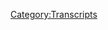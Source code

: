 {{DEFAULTSORT:
    #_TRANSCRIPT_0413:March 27, 2020
}}{{Transcript
    | title         = [[413: March 27, 2020]]
    | caption       = [https://knowledgefight.libsyn.com/knowledge-fight-march-27-2020 Listen to this episode on Libsyn]
    | episodeNumber = [[413: March 27, 2020|413]]
    | length        = 02:15:34
}}

{{MessageBox
    | header     = Warning: Bot Generated Content
    | text       = This transcript was automatically generated by transcription software and likely contains many mistakes and misattributions. Please check the audio for definitive quotes, attribution, and context.
    | image      = N3yvass4myg91.webp
    | imagewidth = 50px
    | id         = warning
}}

{{TranscriptBlock
    | name      = Unknown Speaker
    | timestamp = 00:00:00.000
    | text      = N-N-N-N-N-N-N-Knowledge Fight
}}

{{TranscriptBlock
    | name      = Unknown Speaker
    | timestamp = 00:00:12.880
    | text      = Dan and Jordan, I am sweating
}}

{{TranscriptBlock
    | name      = Unknown Speaker
    | timestamp = 00:00:17.920
    | text      = knowledgefight.com, it's time to pray
}}

{{TranscriptBlock
    | name      = Unknown Speaker
    | timestamp = 00:00:21.079
    | text      = I have great respect for knowledgefight
}}

{{TranscriptBlock
    | name      = Unknown Speaker
    | timestamp = 00:00:23.760
    | text      = knowledgefight
}}

{{TranscriptBlock
    | name      = Unknown Speaker
    | timestamp = 00:00:24.760
    | text      = I'm sick of them posing as if they're the good guys
}}

{{TranscriptBlock
    | name      = Unknown Speaker
    | timestamp = 00:00:27.120
    | text      = saying we are the bad guys
}}

{{TranscriptBlock
    | name      = Unknown Speaker
    | timestamp = 00:00:28.679
    | text      = knowledgefight
}}

{{TranscriptBlock
    | name      = Unknown Speaker
    | timestamp = 00:00:29.960
    | text      = Dan and Jordan, knowledgefight
}}

{{TranscriptBlock
    | name      = Unknown Speaker
    | timestamp = 00:00:32.159
    | text      = Riddle her, riddle her, riddle her
}}

{{TranscriptBlock
    | name      = Unknown Speaker
    | timestamp = 00:00:34.159
    | text      = I need, I need money
}}

{{TranscriptBlock
    | name      = Unknown Speaker
    | timestamp = 00:00:36.399
    | text      = Riddle her, riddle her, riddle her
}}

{{TranscriptBlock
    | name      = Unknown Speaker
    | timestamp = 00:00:39.200
    | text      = Andy and Kansas, Andy and, Andy and
}}

{{TranscriptBlock
    | name      = Unknown Speaker
    | timestamp = 00:00:42.119
    | text      = Stop it, Andy and Kan, Andy and Kansas
}}

{{TranscriptBlock
    | name      = Unknown Speaker
    | timestamp = 00:00:44.600
    | text      = Andy, Andy, it's time to pray
}}

{{TranscriptBlock
    | name      = Unknown Speaker
    | timestamp = 00:00:47.000
    | text      = Andy and Kansas, you're on the air, thanks for holding
}}

{{TranscriptBlock
    | name      = Unknown Speaker
    | timestamp = 00:00:49.200
    | text      = Hello Alex, I'm a first time caller, I'm a huge fan
}}

{{TranscriptBlock
    | name      = Unknown Speaker
    | timestamp = 00:00:51.679
    | text      = I love your work
}}

{{TranscriptBlock
    | name      = Unknown Speaker
    | timestamp = 00:00:52.799
    | text      = knowledgefight
}}

{{TranscriptBlock
    | name      = Unknown Speaker
    | timestamp = 00:00:53.920
    | text      = N-N-N-N-N-Knowledgefight.com
}}

{{TranscriptBlock
    | name      = Unknown Speaker
    | timestamp = 00:00:56.920
    | text      = I love you
}}

{{TranscriptBlock
    | name      = Unknown Speaker
    | timestamp = 00:00:59.159
    | text      = Hey everybody, welcome back to Knowledgefight, I'm Dan
}}

{{TranscriptBlock
    | name      = Unknown Speaker
    | timestamp = 00:01:01.280
    | text      = I'm Jordan
}}

{{TranscriptBlock
    | name      = Unknown Speaker
    | timestamp = 00:01:01.880
    | text      = We're a couple dudes, like to sit around, drink novelty beverages
}}

{{TranscriptBlock
    | name      = Unknown Speaker
    | timestamp = 00:01:04.159
    | text      = and talk a little bit about Alex Jones
}}

{{TranscriptBlock
    | name      = Unknown Speaker
    | timestamp = 00:01:06.159
    | text      = Indeed we are Dan
}}

{{TranscriptBlock
    | name      = Unknown Speaker
    | timestamp = 00:01:07.359
    | text      = Jordan
}}

{{TranscriptBlock
    | name      = Unknown Speaker
    | timestamp = 00:01:07.879
    | text      = Dan
}}

{{TranscriptBlock
    | name      = Unknown Speaker
    | timestamp = 00:01:08.359
    | text      = Jordan
}}

{{TranscriptBlock
    | name      = Unknown Speaker
    | timestamp = 00:01:08.879
    | text      = Can I ask you a quick question?
}}

{{TranscriptBlock
    | name      = Unknown Speaker
    | timestamp = 00:01:09.760
    | text      = Yes
}}

{{TranscriptBlock
    | name      = Unknown Speaker
    | timestamp = 00:01:10.280
    | text      = Do you have a bright spot for us?
}}

{{TranscriptBlock
    | name      = Unknown Speaker
    | timestamp = 00:01:11.799
    | text      = Sure, I was, I got something that's a lot of fun actually
}}

{{TranscriptBlock
    | name      = Unknown Speaker
    | timestamp = 00:01:15.920
    | text      = Okay
}}

{{TranscriptBlock
    | name      = Unknown Speaker
    | timestamp = 00:01:16.359
    | text      = Um, so in this time that we're in, I've found that I feel like we all need to treat ourselves a little bit
}}

{{TranscriptBlock
    | name      = Unknown Speaker
    | timestamp = 00:01:23.840
    | text      = Sure, yeah, yeah, yeah
}}

{{TranscriptBlock
    | name      = Unknown Speaker
    | timestamp = 00:01:25.040
    | text      = If we're going to be, you know, isolating and self-quarantining to an extent
}}

{{TranscriptBlock
    | name      = Unknown Speaker
    | timestamp = 00:01:29.480
    | text      = self-quarantining might be like a really extreme
}}

{{TranscriptBlock
    | name      = Unknown Speaker
    | timestamp = 00:01:32.200
    | text      = Right, right, right
}}

{{TranscriptBlock
    | name      = Unknown Speaker
    | timestamp = 00:01:33.200
    | text      = But you know, if we're distancing a little bit, trying to stay inside our houses more
}}

{{TranscriptBlock
    | name      = Unknown Speaker
    | timestamp = 00:01:37.000
    | text      = we need to do little things
}}

{{TranscriptBlock
    | name      = Unknown Speaker
    | timestamp = 00:01:38.879
    | text      = You gotta stay sane
}}

{{TranscriptBlock
    | name      = Unknown Speaker
    | timestamp = 00:01:39.879
    | text      = You gotta do, and you gotta treat yourself with little things maybe that you wouldn't normally give yourself
}}

{{TranscriptBlock
    | name      = Unknown Speaker
    | timestamp = 00:01:44.200
    | text      = Absolutely
}}

{{TranscriptBlock
    | name      = Unknown Speaker
    | timestamp = 00:01:44.799
    | text      = So I've, you know
}}

{{TranscriptBlock
    | name      = Unknown Speaker
    | timestamp = 00:01:45.799
    | text      = Did you eat some more popcorners?
}}

{{TranscriptBlock
    | name      = Unknown Speaker
    | timestamp = 00:01:47.000
    | text      = No, I do have plenty still though
}}

{{TranscriptBlock
    | name      = Unknown Speaker
    | timestamp = 00:01:49.000
    | text      = I have a lot
}}

{{TranscriptBlock
    | name      = Unknown Speaker
    | timestamp = 00:01:51.000
    | text      = But I did buy like a little mini freeze-dried marshmallows just to put in things
}}

{{TranscriptBlock
    | name      = Unknown Speaker
    | timestamp = 00:01:57.280
    | text      = You know, like that you would have in like Lucky Charms
}}

{{TranscriptBlock
    | name      = Unknown Speaker
    | timestamp = 00:02:01.120
    | text      = Just a bunch of those
}}

{{TranscriptBlock
    | name      = Unknown Speaker
    | timestamp = 00:02:03.120
    | text      = So that's, I haven't actually cracked into that yet so I'm not sure if that's a great treat
}}

{{TranscriptBlock
    | name      = Unknown Speaker
    | timestamp = 00:02:06.920
    | text      = But one of the things I did was I realized that I used to have, or not used to, but
}}

{{TranscriptBlock
    | name      = Unknown Speaker
    | timestamp = 00:02:11.919
    | text      = a while back I had a big Klondike phase
}}

{{TranscriptBlock
    | name      = Unknown Speaker
    | timestamp = 00:02:15.479
    | text      = Klondike bars
}}

{{TranscriptBlock
    | name      = Unknown Speaker
    | timestamp = 00:02:16.479
    | text      = Yes, yeah, yeah, yeah
}}

{{TranscriptBlock
    | name      = Unknown Speaker
    | timestamp = 00:02:17.080
    | text      = And I liked the variety of them
}}

{{TranscriptBlock
    | name      = Unknown Speaker
    | timestamp = 00:02:18.080
    | text      = What did you do for them?
}}

{{TranscriptBlock
    | name      = Unknown Speaker
    | timestamp = 00:02:19.080
    | text      = I paid about 50 cents each
}}

{{TranscriptBlock
    | name      = Unknown Speaker
    | timestamp = 00:02:20.479
    | text      = Oh, okay
}}

{{TranscriptBlock
    | name      = Unknown Speaker
    | timestamp = 00:02:21.479
    | text      = $3 for a six pack, didn't do much for them
}}

{{TranscriptBlock
    | name      = Unknown Speaker
    | timestamp = 00:02:23.479
    | text      = Alright
}}

{{TranscriptBlock
    | name      = Unknown Speaker
    | timestamp = 00:02:24.479
    | text      = But they'd have these great flavors, you know, like there was a mint chip one that's great
}}

{{TranscriptBlock
    | name      = Unknown Speaker
    | timestamp = 00:02:28.479
    | text      = Those are delicious
}}

{{TranscriptBlock
    | name      = Unknown Speaker
    | timestamp = 00:02:29.479
    | text      = Reese's cup one is fantastic
}}

{{TranscriptBlock
    | name      = Unknown Speaker
    | timestamp = 00:02:31.479
    | text      = Too good
}}

{{TranscriptBlock
    | name      = Unknown Speaker
    | timestamp = 00:02:32.479
    | text      = So I was at the store and I noticed that they had a new one that I'd never seen before
}}

{{TranscriptBlock
    | name      = Unknown Speaker
    | timestamp = 00:02:36.479
    | text      = And it was called Klondike Donut
}}

{{TranscriptBlock
    | name      = Unknown Speaker
    | timestamp = 00:02:38.479
    | text      = Oh no
}}

{{TranscriptBlock
    | name      = Unknown Speaker
    | timestamp = 00:02:39.479
    | text      = Boston Cream
}}

{{TranscriptBlock
    | name      = Unknown Speaker
    | timestamp = 00:02:40.479
    | text      = That's against the law
}}

{{TranscriptBlock
    | name      = Unknown Speaker
    | timestamp = 00:02:41.479
    | text      = What?
}}

{{TranscriptBlock
    | name      = Unknown Speaker
    | timestamp = 00:02:42.479
    | text      = So what it is, is it's a Klondike bar but the center is cut out of it
}}

{{TranscriptBlock
    | name      = Unknown Speaker
    | timestamp = 00:02:45.479
    | text      = So it looks like a donut, right?
}}

{{TranscriptBlock
    | name      = Unknown Speaker
    | timestamp = 00:02:47.479
    | text      = Sure
}}

{{TranscriptBlock
    | name      = Unknown Speaker
    | timestamp = 00:02:48.479
    | text      = And it's Boston Cream
}}

{{TranscriptBlock
    | name      = Unknown Speaker
    | timestamp = 00:02:49.479
    | text      = I got Boston Cream in there
}}

{{TranscriptBlock
    | name      = Unknown Speaker
    | timestamp = 00:02:50.479
    | text      = It's alright
}}

{{TranscriptBlock
    | name      = Unknown Speaker
    | timestamp = 00:02:51.479
    | text      = It's alright?
}}

{{TranscriptBlock
    | name      = Unknown Speaker
    | timestamp = 00:02:52.479
    | text      = It's just alright
}}

{{TranscriptBlock
    | name      = Unknown Speaker
    | timestamp = 00:02:53.479
    | text      = It's not that amazing
}}

{{TranscriptBlock
    | name      = Unknown Speaker
    | timestamp = 00:02:54.479
    | text      = Right
}}

{{TranscriptBlock
    | name      = Unknown Speaker
    | timestamp = 00:02:55.479
    | text      = But it's good, it's whatever
}}

{{TranscriptBlock
    | name      = Unknown Speaker
    | timestamp = 00:02:56.479
    | text      = Yeah, yeah
}}

{{TranscriptBlock
    | name      = Unknown Speaker
    | timestamp = 00:02:57.479
    | text      = It's a nice treat that I've given myself
}}

{{TranscriptBlock
    | name      = Unknown Speaker
    | timestamp = 00:02:58.479
    | text      = Yeah, I like it
}}

{{TranscriptBlock
    | name      = Unknown Speaker
    | timestamp = 00:02:59.479
    | text      = So I was curious because I was like, okay, Klondike bar donuts, they're not just going
}}

{{TranscriptBlock
    | name      = Unknown Speaker
    | timestamp = 00:03:04.800
    | text      = to make one
}}

{{TranscriptBlock
    | name      = Unknown Speaker
    | timestamp = 00:03:05.800
    | text      = No
}}

{{TranscriptBlock
    | name      = Unknown Speaker
    | timestamp = 00:03:06.800
    | text      = It's got to be a series of them
}}

{{TranscriptBlock
    | name      = Unknown Speaker
    | timestamp = 00:03:07.800
    | text      = Absolutely
}}

{{TranscriptBlock
    | name      = Unknown Speaker
    | timestamp = 00:03:08.800
    | text      = But I didn't see any other flavors at the store
}}

{{TranscriptBlock
    | name      = Unknown Speaker
    | timestamp = 00:03:09.800
    | text      = Sprinkles maybe, yeah
}}

{{TranscriptBlock
    | name      = Unknown Speaker
    | timestamp = 00:03:10.800
    | text      = So I had to look into it and what I did is I went to Klondike's website
}}

{{TranscriptBlock
    | name      = Unknown Speaker
    | timestamp = 00:03:14.800
    | text      = This is the problem with being a brilliant researcher, Dan, even with Klondike bars you
}}

{{TranscriptBlock
    | name      = Unknown Speaker
    | timestamp = 00:03:19.800
    | text      = have to look into it
}}

{{TranscriptBlock
    | name      = Unknown Speaker
    | timestamp = 00:03:20.800
    | text      = So I went to the website to see what other flavors there are
}}

{{TranscriptBlock
    | name      = Unknown Speaker
    | timestamp = 00:03:23.080
    | text      = Yeah
}}

{{TranscriptBlock
    | name      = Unknown Speaker
    | timestamp = 00:03:24.080
    | text      = And there's a couple other flavors
}}

{{TranscriptBlock
    | name      = Unknown Speaker
    | timestamp = 00:03:25.080
    | text      = Okay
}}

{{TranscriptBlock
    | name      = Unknown Speaker
    | timestamp = 00:03:26.080
    | text      = That's less important than the reviews that I found
}}

{{TranscriptBlock
    | name      = Unknown Speaker
    | timestamp = 00:03:28.520
    | text      = It turns out
}}

{{TranscriptBlock
    | name      = Unknown Speaker
    | timestamp = 00:03:29.520
    | text      = Okay
}}

{{TranscriptBlock
    | name      = Unknown Speaker
    | timestamp = 00:03:30.520
    | text      = It turns out there is a community of people who are really mad at Klondike bars
}}

{{TranscriptBlock
    | name      = Unknown Speaker
    | timestamp = 00:03:36.599
    | text      = Why?
}}

{{TranscriptBlock
    | name      = Unknown Speaker
    | timestamp = 00:03:37.599
    | text      = I don't know
}}

{{TranscriptBlock
    | name      = Unknown Speaker
    | timestamp = 00:03:38.599
    | text      = So here's a review of the Boston Cream
}}

{{TranscriptBlock
    | name      = Unknown Speaker
    | timestamp = 00:03:40.639
    | text      = Alright, let's do this
}}

{{TranscriptBlock
    | name      = Unknown Speaker
    | timestamp = 00:03:41.639
    | text      = This is from MBD in Gaylord
}}

{{TranscriptBlock
    | name      = Unknown Speaker
    | timestamp = 00:03:44.240
    | text      = Quote, Boston Cream donuts don't have holes
}}

{{TranscriptBlock
    | name      = Unknown Speaker
    | timestamp = 00:03:52.479
    | text      = I just bought a Boston Cream six pack for same sale price, $3, as the other bars and
}}

{{TranscriptBlock
    | name      = Unknown Speaker
    | timestamp = 00:03:57.879
    | text      = donuts
}}

{{TranscriptBlock
    | name      = Unknown Speaker
    | timestamp = 00:03:58.879
    | text      = Boston Cream donuts don't have holes, so why does the ice cream have holes?
}}

{{TranscriptBlock
    | name      = Unknown Speaker
    | timestamp = 00:04:02.400
    | text      = The weight range on the bars and donuts range from 68 to 85 grams, which is a 20% difference
}}

{{TranscriptBlock
    | name      = Unknown Speaker
    | timestamp = 00:04:08.039
    | text      = For the Boston Cream, it's 73 grams, that's a 14% or 42 cent less than the 85 gram bar
}}

{{TranscriptBlock
    | name      = Unknown Speaker
    | timestamp = 00:04:15.639
    | text      = Also I expected more flavor, please send me a six pack of donut holes
}}

{{TranscriptBlock
    | name      = Unknown Speaker
    | timestamp = 00:04:21.759
    | text      = You're stealing chocolate and ice cream from me, that's his review
}}

{{TranscriptBlock
    | name      = Unknown Speaker
    | timestamp = 00:04:24.439
    | text      = Oh god, so mad
}}

{{TranscriptBlock
    | name      = Unknown Speaker
    | timestamp = 00:04:27.360
    | text      = So I found, I was like, okay, maybe the Boston Cream was just the boss
}}

{{TranscriptBlock
    | name      = Unknown Speaker
    | timestamp = 00:04:30.800
    | text      = Sure, sure, sure
}}

{{TranscriptBlock
    | name      = Unknown Speaker
    | timestamp = 00:04:31.800
    | text      = The other ones are good
}}

{{TranscriptBlock
    | name      = Unknown Speaker
    | timestamp = 00:04:32.800
    | text      = Right
}}

{{TranscriptBlock
    | name      = Unknown Speaker
    | timestamp = 00:04:33.800
    | text      = I checked out, they also have a triple chocolate donut variety
}}

{{TranscriptBlock
    | name      = Unknown Speaker
    | timestamp = 00:04:35.720
    | text      = This is, they have a review there from Malera33
}}

{{TranscriptBlock
    | name      = Unknown Speaker
    | timestamp = 00:04:38.560
    | text      = Alright, don't, don't, don't dox people
}}

{{TranscriptBlock
    | name      = Unknown Speaker
    | timestamp = 00:04:41.519
    | text      = These are screen names
}}

{{TranscriptBlock
    | name      = Unknown Speaker
    | timestamp = 00:04:43.519
    | text      = Quote, bought the triple chocolate donut by Klondike, OMG, I had to go back and buy four
}}

{{TranscriptBlock
    | name      = Unknown Speaker
    | timestamp = 00:04:49.480
    | text      = more packs
}}

{{TranscriptBlock
    | name      = Unknown Speaker
    | timestamp = 00:04:50.480
    | text      = I love chocolate and I love donuts and I love Klondikes
}}

{{TranscriptBlock
    | name      = Unknown Speaker
    | timestamp = 00:04:54.319
    | text      = My first bite, I was hooked, exclamation point
}}

{{TranscriptBlock
    | name      = Unknown Speaker
    | timestamp = 00:04:56.639
    | text      = Dark chocolate, milk chocolate and the taste of donuts
}}

{{TranscriptBlock
    | name      = Unknown Speaker
    | timestamp = 00:04:59.000
    | text      = What?!
}}

{{TranscriptBlock
    | name      = Unknown Speaker
    | timestamp = 00:05:00.000
    | text      = Out of this world
}}

{{TranscriptBlock
    | name      = Unknown Speaker
    | timestamp = 00:05:01.000
    | text      = I had to actually hide them from my daughter and husband, lol
}}

{{TranscriptBlock
    | name      = Unknown Speaker
    | timestamp = 00:05:04.819
    | text      = We all love Klondike flavors, but this one took dot dot dot the donut
}}

{{TranscriptBlock
    | name      = Unknown Speaker
    | timestamp = 00:05:09.279
    | text      = The donut, not the cake, the donut
}}

{{TranscriptBlock
    | name      = Unknown Speaker
    | timestamp = 00:05:11.660
    | text      = Great combo and they better keep them in stock for me, thanks Klondike
}}

{{TranscriptBlock
    | name      = Unknown Speaker
    | timestamp = 00:05:17.199
    | text      = How many stars out of five do you think that got?
}}

{{TranscriptBlock
    | name      = Unknown Speaker
    | timestamp = 00:05:19.399
    | text      = Three
}}

{{TranscriptBlock
    | name      = Unknown Speaker
    | timestamp = 00:05:20.399
    | text      = Two
}}

{{TranscriptBlock
    | name      = Unknown Speaker
    | timestamp = 00:05:21.399
    | text      = These people don't understand the star system
}}

{{TranscriptBlock
    | name      = Unknown Speaker
    | timestamp = 00:05:24.079
    | text      = Nope, nope
}}

{{TranscriptBlock
    | name      = Unknown Speaker
    | timestamp = 00:05:25.079
    | text      = That's a five star review
}}

{{TranscriptBlock
    | name      = Unknown Speaker
    | timestamp = 00:05:26.079
    | text      = That's a five star review if I've ever heard one
}}

{{TranscriptBlock
    | name      = Unknown Speaker
    | timestamp = 00:05:28.279
    | text      = I'm hiding them from my family?
}}

{{TranscriptBlock
    | name      = Unknown Speaker
    | timestamp = 00:05:31.319
    | text      = That's five stars
}}

{{TranscriptBlock
    | name      = Unknown Speaker
    | timestamp = 00:05:32.319
    | text      = And the other flavor is frosted strawberry donut
}}

{{TranscriptBlock
    | name      = Unknown Speaker
    | timestamp = 00:05:35.160
    | text      = And this one, this review is from Ann
}}

{{TranscriptBlock
    | name      = Unknown Speaker
    | timestamp = 00:05:37.639
    | text      = Quote, where's the strawberry?
}}

{{TranscriptBlock
    | name      = Unknown Speaker
    | timestamp = 00:05:41.240
    | text      = Ice cream looks like plain vanilla
}}

{{TranscriptBlock
    | name      = Unknown Speaker
    | timestamp = 00:05:43.120
    | text      = There's no strawberry swirl and no sprinkles on top
}}

{{TranscriptBlock
    | name      = Unknown Speaker
    | timestamp = 00:05:45.980
    | text      = Has barely a hint of strawberry flavor, will not buy this ever again
}}

{{TranscriptBlock
    | name      = Unknown Speaker
    | timestamp = 00:05:50.000
    | text      = Five stars
}}

{{TranscriptBlock
    | name      = Unknown Speaker
    | timestamp = 00:05:51.000
    | text      = No, one star
}}

{{TranscriptBlock
    | name      = Unknown Speaker
    | timestamp = 00:05:52.000
    | text      = But this review got a response from Klondike
}}

{{TranscriptBlock
    | name      = Unknown Speaker
    | timestamp = 00:05:54.480
    | text      = Okay, alright, what do they got?
}}

{{TranscriptBlock
    | name      = Unknown Speaker
    | timestamp = 00:05:56.319
    | text      = Klondike replies
}}

{{TranscriptBlock
    | name      = Unknown Speaker
    | timestamp = 00:05:57.319
    | text      = Quote, thanks for the review on Klondike frosted strawberry donut
}}

{{TranscriptBlock
    | name      = Unknown Speaker
    | timestamp = 00:06:00.079
    | text      = We're very sorry to hear about your experience
}}

{{TranscriptBlock
    | name      = Unknown Speaker
    | timestamp = 00:06:02.079
    | text      = We would like to hear more about your feedback
}}

{{TranscriptBlock
    | name      = Unknown Speaker
    | timestamp = 00:06:04.319
    | text      = To which I would say I think she was pretty clear
}}

{{TranscriptBlock
    | name      = Unknown Speaker
    | timestamp = 00:06:06.120
    | text      = I think she got it all
}}

{{TranscriptBlock
    | name      = Unknown Speaker
    | timestamp = 00:06:07.600
    | text      = I don't know if there's
}}

{{TranscriptBlock
    | name      = Unknown Speaker
    | timestamp = 00:06:08.600
    | text      = Not enough strawberry, what else do you want?
}}

{{TranscriptBlock
    | name      = Unknown Speaker
    | timestamp = 00:06:11.000
    | text      = So anyway, I had a great time looking at reviews of Klondike parts
}}

{{TranscriptBlock
    | name      = Unknown Speaker
    | timestamp = 00:06:15.279
    | text      = And recognizing that their customer base has a real difficult time expressing what's wrong
}}

{{TranscriptBlock
    | name      = Unknown Speaker
    | timestamp = 00:06:21.680
    | text      = Except, yes, Ann, I mean, she had a pretty clear complaint
}}

{{TranscriptBlock
    | name      = Unknown Speaker
    | timestamp = 00:06:24.720
    | text      = Yeah, Ann understands what she's doing
}}

{{TranscriptBlock
    | name      = Unknown Speaker
    | timestamp = 00:06:26.319
    | text      = Yeah, so that brightened my day quite a bit
}}

{{TranscriptBlock
    | name      = Unknown Speaker
    | timestamp = 00:06:28.160
    | text      = That's fun
}}

{{TranscriptBlock
    | name      = Unknown Speaker
    | timestamp = 00:06:29.160
    | text      = That is very fun
}}

{{TranscriptBlock
    | name      = Unknown Speaker
    | timestamp = 00:06:30.160
    | text      = I'm just going to read Klondike reviews
}}

{{TranscriptBlock
    | name      = Unknown Speaker
    | timestamp = 00:06:31.500
    | text      = I was thinking about what it would take for me to leave a review of a Klondike bar that
}}

{{TranscriptBlock
    | name      = Unknown Speaker
    | timestamp = 00:06:35.600
    | text      = disappointed me
}}

{{TranscriptBlock
    | name      = Unknown Speaker
    | timestamp = 00:06:36.600
    | text      = Anyway, what about you?
}}

{{TranscriptBlock
    | name      = Unknown Speaker
    | timestamp = 00:06:40.399
    | text      = I love it
}}

{{TranscriptBlock
    | name      = Unknown Speaker
    | timestamp = 00:06:41.399
    | text      = I love it
}}

{{TranscriptBlock
    | name      = Unknown Speaker
    | timestamp = 00:06:42.399
    | text      = The new album by Thundercat, Dan, is amazing
}}

{{TranscriptBlock
    | name      = Unknown Speaker
    | timestamp = 00:06:46.600
    | text      = Also it has a track, did you ever watch Carol and Tuesday?
}}

{{TranscriptBlock
    | name      = Unknown Speaker
    | timestamp = 00:06:49.399
    | text      = Of course not
}}

{{TranscriptBlock
    | name      = Unknown Speaker
    | timestamp = 00:06:50.399
    | text      = I don't think so
}}

{{TranscriptBlock
    | name      = Unknown Speaker
    | timestamp = 00:06:51.399
    | text      = It was an anime that Netflix did by the same Shinichiro Watanabe who did Cowboy Bebop
}}

{{TranscriptBlock
    | name      = Unknown Speaker
    | timestamp = 00:06:57.279
    | text      = And it's about two girls, singer-songwriters, becoming famous, that's the whole thing
}}

{{TranscriptBlock
    | name      = Unknown Speaker
    | timestamp = 00:07:03.920
    | text      = It's really, really sweet and in it Thundercat has a song called Unrequited Love
}}

{{TranscriptBlock
    | name      = Unknown Speaker
    | timestamp = 00:07:09.839
    | text      = And he's a brilliant bassist, it's a beautiful song
}}

{{TranscriptBlock
    | name      = Unknown Speaker
    | timestamp = 00:07:11.959
    | text      = But at one point, in a fit of cleverness that I will never understand
}}

{{TranscriptBlock
    | name      = Unknown Speaker
    | timestamp = 00:07:18.040
    | text      = He said, he calls it unrequited love because they're no longer in love
}}

{{TranscriptBlock
    | name      = Unknown Speaker
    | timestamp = 00:07:22.639
    | text      = Okay
}}

{{TranscriptBlock
    | name      = Unknown Speaker
    | timestamp = 00:07:23.639
    | text      = It's spelled the same way, that's a game changer, Dan
}}

{{TranscriptBlock
    | name      = Unknown Speaker
    | timestamp = 00:07:26.319
    | text      = That's a game changer
}}

{{TranscriptBlock
    | name      = Unknown Speaker
    | timestamp = 00:07:27.879
    | text      = The whole world is different now
}}

{{TranscriptBlock
    | name      = Unknown Speaker
    | timestamp = 00:07:29.860
    | text      = I don't know if I experience it as a game changer but it sounds interesting, I'll check
}}

{{TranscriptBlock
    | name      = Unknown Speaker
    | timestamp = 00:07:34.160
    | text      = it out and I appreciate the recommendation
}}

{{TranscriptBlock
    | name      = Unknown Speaker
    | timestamp = 00:07:35.600
    | text      = It's a really great album
}}

{{TranscriptBlock
    | name      = Unknown Speaker
    | timestamp = 00:07:36.600
    | text      = Alright, so you recommend that album, I recommend Reviews of Snacks
}}

{{TranscriptBlock
    | name      = Unknown Speaker
    | timestamp = 00:07:41.399
    | text      = Go find people being petty as hell online in a very harmless way
}}

{{TranscriptBlock
    | name      = Unknown Speaker
    | timestamp = 00:07:46.339
    | text      = And listen to a virtuoso bassist while you do it
}}

{{TranscriptBlock
    | name      = Unknown Speaker
    | timestamp = 00:07:49.480
    | text      = So Jordan, today we got an episode to go over, we're going over, what would that be?
}}

{{TranscriptBlock
    | name      = Unknown Speaker
    | timestamp = 00:07:54.360
    | text      = I got the date in front of me
}}

{{TranscriptBlock
    | name      = Unknown Speaker
    | timestamp = 00:07:55.720
    | text      = There are no days
}}

{{TranscriptBlock
    | name      = Unknown Speaker
    | timestamp = 00:07:56.720
    | text      = I don't know why
}}

{{TranscriptBlock
    | name      = Unknown Speaker
    | timestamp = 00:07:57.720
    | text      = There are no days
}}

{{TranscriptBlock
    | name      = Unknown Speaker
    | timestamp = 00:07:58.720
    | text      = We're going over March 27th, 2020
}}

{{TranscriptBlock
    | name      = Unknown Speaker
    | timestamp = 00:07:59.720
    | text      = I'm Dan, this is 2020
}}

{{TranscriptBlock
    | name      = Unknown Speaker
    | timestamp = 00:08:00.720
    | text      = God damn it
}}

{{TranscriptBlock
    | name      = Unknown Speaker
    | timestamp = 00:08:01.720
    | text      = On the Alex Jones show and it's really, I mean, this is something that people are really
}}

{{TranscriptBlock
    | name      = Unknown Speaker
    | timestamp = 00:08:05.680
    | text      = excited about, I know
}}

{{TranscriptBlock
    | name      = Unknown Speaker
    | timestamp = 00:08:06.920
    | text      = And that is because last week ended real bad for Alex
}}

{{TranscriptBlock
    | name      = Unknown Speaker
    | timestamp = 00:08:11.279
    | text      = Yeah
}}

{{TranscriptBlock
    | name      = Unknown Speaker
    | timestamp = 00:08:12.279
    | text      = He got a bit of bad news all on Friday
}}

{{TranscriptBlock
    | name      = Unknown Speaker
    | timestamp = 00:08:14.680
    | text      = There was the news that broke about his appeal for a bunch of sanctions in a Sandy Hook lawsuit
}}

{{TranscriptBlock
    | name      = Unknown Speaker
    | timestamp = 00:08:20.560
    | text      = That he was, the appeal was denied and also he got his app kicked off the Android store
}}

{{TranscriptBlock
    | name      = Unknown Speaker
    | timestamp = 00:08:26.800
    | text      = So he had a lot going on, we're going to see how his mood happens to be on this day
}}

{{TranscriptBlock
    | name      = Unknown Speaker
    | timestamp = 00:08:33.080
    | text      = I'm going to go with great
}}

{{TranscriptBlock
    | name      = Unknown Speaker
    | timestamp = 00:08:34.080
    | text      = He's living what he would describe as his best life, which is bad
}}

{{TranscriptBlock
    | name      = Unknown Speaker
    | timestamp = 00:08:38.360
    | text      = Ooh, that's not good
}}

{{TranscriptBlock
    | name      = Unknown Speaker
    | timestamp = 00:08:39.360
    | text      = So we'll get down to that, but before we do, got to take a moment to say thank you to some
}}

{{TranscriptBlock
    | name      = Unknown Speaker
    | timestamp = 00:08:42.159
    | text      = folks who have signed up and are supporting the show
}}

{{TranscriptBlock
    | name      = Unknown Speaker
    | timestamp = 00:08:44.000
    | text      = So first, David, thank you so much, you're now a policy wonk
}}

{{TranscriptBlock
    | name      = Unknown Speaker
    | timestamp = 00:08:47.679
    | text      = I'm a policy wonk
}}

{{TranscriptBlock
    | name      = Unknown Speaker
    | timestamp = 00:08:48.679
    | text      = Next David
}}

{{TranscriptBlock
    | name      = Unknown Speaker
    | timestamp = 00:08:49.679
    | text      = Next Dan
}}

{{TranscriptBlock
    | name      = Unknown Speaker
    | timestamp = 00:08:50.679
    | text      = Thank you so much, you're now a policy wonk, great name
}}

{{TranscriptBlock
    | name      = Unknown Speaker
    | timestamp = 00:08:52.399
    | text      = I'm a policy wonk
}}

{{TranscriptBlock
    | name      = Unknown Speaker
    | timestamp = 00:08:53.399
    | text      = Thank you Dan
}}

{{TranscriptBlock
    | name      = Unknown Speaker
    | timestamp = 00:08:54.399
    | text      = Next Peter
}}

{{TranscriptBlock
    | name      = Unknown Speaker
    | timestamp = 00:08:55.399
    | text      = Thank you so much, you're now a policy wonk
}}

{{TranscriptBlock
    | name      = Unknown Speaker
    | timestamp = 00:08:56.559
    | text      = I'm a policy wonk
}}

{{TranscriptBlock
    | name      = Unknown Speaker
    | timestamp = 00:08:57.559
    | text      = Thanks Pete
}}

{{TranscriptBlock
    | name      = Unknown Speaker
    | timestamp = 00:08:58.559
    | text      = Next Pete
}}

{{TranscriptBlock
    | name      = Unknown Speaker
    | timestamp = 00:08:59.559
    | text      = Next B-Dubs
}}

{{TranscriptBlock
    | name      = Unknown Speaker
    | timestamp = 00:09:00.559
    | text      = Thank you so much, you're now a policy wonk
}}

{{TranscriptBlock
    | name      = Unknown Speaker
    | timestamp = 00:09:01.559
    | text      = I'm a policy wonk
}}

{{TranscriptBlock
    | name      = Unknown Speaker
    | timestamp = 00:09:02.559
    | text      = Thank you B-Dubs
}}

{{TranscriptBlock
    | name      = Unknown Speaker
    | timestamp = 00:09:03.559
    | text      = Next Simon
}}

{{TranscriptBlock
    | name      = Unknown Speaker
    | timestamp = 00:09:04.559
    | text      = Thank you so much, you are now a policy wonk
}}

{{TranscriptBlock
    | name      = Unknown Speaker
    | timestamp = 00:09:06.120
    | text      = I'm a policy wonk
}}

{{TranscriptBlock
    | name      = Unknown Speaker
    | timestamp = 00:09:07.120
    | text      = Thank you Simon
}}

{{TranscriptBlock
    | name      = Unknown Speaker
    | timestamp = 00:09:08.120
    | text      = Next Leaf vs Snail
}}

{{TranscriptBlock
    | name      = Unknown Speaker
    | timestamp = 00:09:10.279
    | text      = Thank you so much, you are now a policy wonk
}}

{{TranscriptBlock
    | name      = Unknown Speaker
    | timestamp = 00:09:12.120
    | text      = I'm a policy wonk
}}

{{TranscriptBlock
    | name      = Unknown Speaker
    | timestamp = 00:09:13.120
    | text      = Thank you Leaf vs Snail, who you got, Dan?
}}

{{TranscriptBlock
    | name      = Unknown Speaker
    | timestamp = 00:09:16.299
    | text      = Probably Snail
}}

{{TranscriptBlock
    | name      = Unknown Speaker
    | timestamp = 00:09:17.299
    | text      = You're going to go with Snail?
}}

{{TranscriptBlock
    | name      = Unknown Speaker
    | timestamp = 00:09:18.700
    | text      = fair but leaves are kind of at their own fell while the snail was on top of it
}}

{{TranscriptBlock
    | name      = Unknown Speaker
    | timestamp = 00:09:24.820
    | text      = who wins is this a like paper rock scissors not sure let's figure this out
}}

{{TranscriptBlock
    | name      = Unknown Speaker
    | timestamp = 00:09:31.179
    | text      = okay and finally I'd like to say thank you to somebody who donated on elevated
}}

{{TranscriptBlock
    | name      = Unknown Speaker
    | timestamp = 00:09:34.740
    | text      = level we appreciate that very much so Andrew but I wanted to stand out thank
}}

{{TranscriptBlock
    | name      = Unknown Speaker
    | timestamp = 00:09:39.500
    | text      = you so much you are now a technocrat I'm a policy wonk crikey mate that's
}}

{{TranscriptBlock
    | name      = Unknown Speaker
    | timestamp = 00:09:43.299
    | text      = fantastic have yourself a brew how's your 401k doing bro we got to go full
}}

{{TranscriptBlock
    | name      = Unknown Speaker
    | timestamp = 00:09:47.779
    | text      = tilt boogie on this Watson all right let's just get down to business we ain't
}}

{{TranscriptBlock
    | name      = Unknown Speaker
    | timestamp = 00:09:51.259
    | text      = making that money off that heroin why are you pimps so good my neck is
}}

{{TranscriptBlock
    | name      = Unknown Speaker
    | timestamp = 00:09:55.580
    | text      = freakishly large I declare info war on you thank you so much Andrew but I
}}

{{TranscriptBlock
    | name      = Unknown Speaker
    | timestamp = 00:10:00.539
    | text      = wanted to stand out thank you very much that was clever that's a clever way to
}}

{{TranscriptBlock
    | name      = Unknown Speaker
    | timestamp = 00:10:03.539
    | text      = stand out indeed it is yes if you're out there join the show and you'd like to
}}

{{TranscriptBlock
    | name      = Unknown Speaker
    | timestamp = 00:10:08.259
    | text      = support it what we do you can do that by going to our website knowledge fight
}}

{{TranscriptBlock
    | name      = Unknown Speaker
    | timestamp = 00:10:10.940
    | text      = calm clicking the button to support the show or funneling that money towards
}}

{{TranscriptBlock
    | name      = Unknown Speaker
    | timestamp = 00:10:14.259
    | text      = charitable causes in your area absolutely so Jordan we have an
}}

{{TranscriptBlock
    | name      = Unknown Speaker
    | timestamp = 00:10:18.779
    | text      = out-of-context drop to start things off here on the the March 27th show that
}}

{{TranscriptBlock
    | name      = Unknown Speaker
    | timestamp = 00:10:23.580
    | text      = we're gonna go over it's a little bit of it's been a little bit long for an
}}

{{TranscriptBlock
    | name      = Unknown Speaker
    | timestamp = 00:10:26.460
    | text      = out-of-context drop but I thought it was really fun all right real red pill and
}}

{{TranscriptBlock
    | name      = Unknown Speaker
    | timestamp = 00:10:29.259
    | text      = red pill plus can't seem to say that like super cragifragilisticexpialidocious
}}

{{TranscriptBlock
    | name      = Unknown Speaker
    | timestamp = 00:10:34.379
    | text      = I can say that but I can't say real red pill real red pill plus super
}}

{{TranscriptBlock
    | name      = Unknown Speaker
    | timestamp = 00:10:40.100
    | text      = califragilisticexpialidocious I don't know why but if I really fun yeah so
}}

{{TranscriptBlock
    | name      = Unknown Speaker
    | timestamp = 00:10:49.419
    | text      = Alex starts off the show and he starts on what I would describe as a kind of
}}

{{TranscriptBlock
    | name      = Unknown Speaker
    | timestamp = 00:10:53.620
    | text      = grandiose tip the year is 2020 on this Friday global transmission your 220 days
}}

{{TranscriptBlock
    | name      = Unknown Speaker
    | timestamp = 00:11:00.500
    | text      = out from the election and I can say authoritatively that this is the most
}}

{{TranscriptBlock
    | name      = Unknown Speaker
    | timestamp = 00:11:06.299
    | text      = informative well-researched broadcast in the world listen to by people in
}}

{{TranscriptBlock
    | name      = Unknown Speaker
    | timestamp = 00:11:15.620
    | text      = industry the general public and experts in governments everywhere not Android
}}

{{TranscriptBlock
    | name      = Unknown Speaker
    | timestamp = 00:11:20.299
    | text      = users happening it's just a fact and it's a great responsibility and I am
}}

{{TranscriptBlock
    | name      = Unknown Speaker
    | timestamp = 00:11:24.419
    | text      = honored to be here and to be your host and for this to be the people's
}}

{{TranscriptBlock
    | name      = Unknown Speaker
    | timestamp = 00:11:26.779
    | text      = independent media fighting against this post human globalist operation what an
}}

{{TranscriptBlock
    | name      = Unknown Speaker
    | timestamp = 00:11:34.340
    | text      = absurd opening to this show that is ridiculous but you also notice he's
}}

{{TranscriptBlock
    | name      = Unknown Speaker
    | timestamp = 00:11:37.460
    | text      = starting to use the good guy music Star Wars a little bit more it seems to be
}}

{{TranscriptBlock
    | name      = Unknown Speaker
    | timestamp = 00:11:42.620
    | text      = coming up a bit more got some swelling strings in there mm-hmm yep so he has
}}

{{TranscriptBlock
    | name      = Unknown Speaker
    | timestamp = 00:11:46.980
    | text      = the most researched most listened to by world leaders and I realize when he says
}}

{{TranscriptBlock
    | name      = Unknown Speaker
    | timestamp = 00:11:52.019
    | text      = people in the industry I think he must mean radio liars it could be radio or it
}}

{{TranscriptBlock
    | name      = Unknown Speaker
    | timestamp = 00:11:58.139
    | text      = could be spies regular grifters I don't know but all that's nonsense yes Alex
}}

{{TranscriptBlock
    | name      = Unknown Speaker
    | timestamp = 00:12:04.379
    | text      = believes that the media is saying you know in the way that they're saying that
}}

{{TranscriptBlock
    | name      = Unknown Speaker
    | timestamp = 00:12:09.059
    | text      = we all should be following these these guidelines for public health
}}

{{TranscriptBlock
    | name      = Unknown Speaker
    | timestamp = 00:12:13.379
    | text      = recommendations Alex thinks that what they're saying is we will never be
}}

{{TranscriptBlock
    | name      = Unknown Speaker
    | timestamp = 00:12:17.220
    | text      = normal again okay
}}

{{TranscriptBlock
    | name      = Unknown Speaker
    | timestamp = 00:12:20.580
    | text      = the greatest threat ever to face humanity that when this virus is run
}}

{{TranscriptBlock
    | name      = Unknown Speaker
    | timestamp = 00:12:26.419
    | text      = its course we will never be the same we will no longer shake hands
}}

{{TranscriptBlock
    | name      = Unknown Speaker
    | timestamp = 00:12:39.700
    | text      = I've not heard anybody say that we're gonna be bubble people I haven't heard
}}

{{TranscriptBlock
    | name      = Unknown Speaker
    | timestamp = 00:12:43.340
    | text      = that we're gonna be bubble people no Jake Gyllenhaal isn't even a bubble
}}

{{TranscriptBlock
    | name      = Unknown Speaker
    | timestamp = 00:12:46.620
    | text      = person yet no I I don't know what meaty he's reading if that's the vibe he's
}}

{{TranscriptBlock
    | name      = Unknown Speaker
    | timestamp = 00:12:52.860
    | text      = getting we will never shake hands again you will never touch right I mean I
}}

{{TranscriptBlock
    | name      = Unknown Speaker
    | timestamp = 00:12:57.700
    | text      = guess you could you could exaggerate but what's very normal which is pieces
}}

{{TranscriptBlock
    | name      = Unknown Speaker
    | timestamp = 00:13:01.460
    | text      = saying that the world is going to be different now right this is going to
}}

{{TranscriptBlock
    | name      = Unknown Speaker
    | timestamp = 00:13:05.620
    | text      = change the world in turn it into we're never gonna be normal again I think
}}

{{TranscriptBlock
    | name      = Unknown Speaker
    | timestamp = 00:13:09.899
    | text      = people are just like well the new normal is gonna be normal bubbles yep okay fair
}}

{{TranscriptBlock
    | name      = Unknown Speaker
    | timestamp = 00:13:14.139
    | text      = enough bubbles yeah that sounds like that episode of Seinfeld bubbles moops
}}

{{TranscriptBlock
    | name      = Unknown Speaker
    | timestamp = 00:13:18.059
    | text      = so Alex believes that there's going to be people in America put in prison for
}}

{{TranscriptBlock
    | name      = Unknown Speaker
    | timestamp = 00:13:24.460
    | text      = not social distancing such and he gets gets into that a little bit here it's
}}

{{TranscriptBlock
    | name      = Unknown Speaker
    | timestamp = 00:13:29.259
    | text      = all about medical tyranny surveillance it's all about six months in jail if you
}}

{{TranscriptBlock
    | name      = Unknown Speaker
    | timestamp = 00:13:33.860
    | text      = don't properly social distance that's what the Chicago mayor is saying and
}}

{{TranscriptBlock
    | name      = Unknown Speaker
    | timestamp = 00:13:40.860
    | text      = Singapore passed a law stories up on newswars.com so in the case of Chicago
}}

{{TranscriptBlock
    | name      = Unknown Speaker
    | timestamp = 00:13:47.980
    | text      = mayor Lori Lightfoot she recently gave a press conference where she was very
}}

{{TranscriptBlock
    | name      = Unknown Speaker
    | timestamp = 00:13:51.539
    | text      = clearly a bit pissed that the city's leadership had given some pretty clear
}}

{{TranscriptBlock
    | name      = Unknown Speaker
    | timestamp = 00:13:54.580
    | text      = guidance in terms of saying hey people shouldn't be getting out there in big
}}

{{TranscriptBlock
    | name      = Unknown Speaker
    | timestamp = 00:13:58.019
    | text      = groups and people were still going to parks and hanging out and at the like
}}

{{TranscriptBlock
    | name      = Unknown Speaker
    | timestamp = 00:14:01.659
    | text      = the walks and what have you yeah that's fair she indicated that people if people
}}

{{TranscriptBlock
    | name      = Unknown Speaker
    | timestamp = 00:14:06.299
    | text      = continue to not take things seriously the city would be forced to act saying
}}

{{TranscriptBlock
    | name      = Unknown Speaker
    | timestamp = 00:14:09.659
    | text      = quote not only will our police be deployed to shut them down if you're not
}}

{{TranscriptBlock
    | name      = Unknown Speaker
    | timestamp = 00:14:13.659
    | text      = abiding by these orders we will be forced to shut down the parks and
}}

{{TranscriptBlock
    | name      = Unknown Speaker
    | timestamp = 00:14:16.659
    | text      = lakefront the situation is deadly serious and we need you to take it
}}

{{TranscriptBlock
    | name      = Unknown Speaker
    | timestamp = 00:14:19.980
    | text      = deadly seriously Alex watches a lot of movies so I'm gonna put it to him in
}}

{{TranscriptBlock
    | name      = Unknown Speaker
    | timestamp = 00:14:24.759
    | text      = terms that he can understand in Jaws people needed to stop going to the beach
}}

{{TranscriptBlock
    | name      = Unknown Speaker
    | timestamp = 00:14:29.220
    | text      = it was dangerous but they loved the beach and they didn't want to take the
}}

{{TranscriptBlock
    | name      = Unknown Speaker
    | timestamp = 00:14:32.860
    | text      = threat seriously the mayor needed to close all the beaches to protect the
}}

{{TranscriptBlock
    | name      = Unknown Speaker
    | timestamp = 00:14:36.500
    | text      = population from themselves but he didn't do it which got a lot of people killed
}}

{{TranscriptBlock
    | name      = Unknown Speaker
    | timestamp = 00:14:40.539
    | text      = mayor Vaughn is the bad guy in Jaws the shark is just a force of nature didn't
}}

{{TranscriptBlock
    | name      = Unknown Speaker
    | timestamp = 00:14:47.019
    | text      = the governor or a mayor or something recently say that his hero was a I don't
}}

{{TranscriptBlock
    | name      = Unknown Speaker
    | timestamp = 00:14:51.539
    | text      = know because possibly he didn't close the peach that's not the message of the
}}

{{TranscriptBlock
    | name      = Unknown Speaker
    | timestamp = 00:14:55.940
    | text      = movie it's not no the conversation about arresting people for not following
}}

{{TranscriptBlock
    | name      = Unknown Speaker
    | timestamp = 00:14:59.860
    | text      = health guidelines was initiated by actually not by Lori Lightfoot but the
}}

{{TranscriptBlock
    | name      = Unknown Speaker
    | timestamp = 00:15:03.980
    | text      = superintendent of the police Charlie Beck who said quote the public health
}}

{{TranscriptBlock
    | name      = Unknown Speaker
    | timestamp = 00:15:07.620
    | text      = order is not an advisory it is a mandate if you violate you are subject to a fine
}}

{{TranscriptBlock
    | name      = Unknown Speaker
    | timestamp = 00:15:12.740
    | text      = of $500 if you continue to violate it you will be subject to arrest clearly
}}

{{TranscriptBlock
    | name      = Unknown Speaker
    | timestamp = 00:15:18.059
    | text      = the message that was being sent is that you can be arrested as a last resort if
}}

{{TranscriptBlock
    | name      = Unknown Speaker
    | timestamp = 00:15:22.980
    | text      = you're habitually engaging in behavior counter to health guidelines I don't
}}

{{TranscriptBlock
    | name      = Unknown Speaker
    | timestamp = 00:15:26.899
    | text      = hear that as much as the threat of an arrest of people as it is a reminder
}}

{{TranscriptBlock
    | name      = Unknown Speaker
    | timestamp = 00:15:31.299
    | text      = that arrest is possible as an outcome yeah obviously with the issues of prison
}}

{{TranscriptBlock
    | name      = Unknown Speaker
    | timestamp = 00:15:35.820
    | text      = overcrowding and health within prisons no one's eager to increase unnecessary
}}

{{TranscriptBlock
    | name      = Unknown Speaker
    | timestamp = 00:15:39.580
    | text      = incarcerations right now so you have to just kind of assume that it would be a
}}

{{TranscriptBlock
    | name      = Unknown Speaker
    | timestamp = 00:15:43.059
    | text      = misdemeanor arrest that you get released on you wouldn't be going to jail right
}}

{{TranscriptBlock
    | name      = Unknown Speaker
    | timestamp = 00:15:46.419
    | text      = anybody who's doing that like four or five times probably should be in jail
}}

{{TranscriptBlock
    | name      = Unknown Speaker
    | timestamp = 00:15:50.179
    | text      = but it wouldn't be I'm no no no that's what I'm saying just a elevated ticket
}}

{{TranscriptBlock
    | name      = Unknown Speaker
    | timestamp = 00:15:54.580
    | text      = of some sort yeah exactly conversely Singapore is actually threatening people
}}

{{TranscriptBlock
    | name      = Unknown Speaker
    | timestamp = 00:15:58.539
    | text      = with six months in jail for breaking health guidance there's a couple of big
}}

{{TranscriptBlock
    | name      = Unknown Speaker
    | timestamp = 00:16:02.019
    | text      = caveats here though the first is that people who violate their order to keep
}}

{{TranscriptBlock
    | name      = Unknown Speaker
    | timestamp = 00:16:06.419
    | text      = at least one meter apart from people or meeting groups of more than ten they're
}}

{{TranscriptBlock
    | name      = Unknown Speaker
    | timestamp = 00:16:10.820
    | text      = subject to either six months imprisonment or a fine equivalent to
}}

{{TranscriptBlock
    | name      = Unknown Speaker
    | timestamp = 00:16:13.700
    | text      = seven thousand US dollars damn it's unclear which one is more likely the
}}

{{TranscriptBlock
    | name      = Unknown Speaker
    | timestamp = 00:16:18.340
    | text      = second big caveat is that it's never a good idea to use Singapore as your
}}

{{TranscriptBlock
    | name      = Unknown Speaker
    | timestamp = 00:16:22.340
    | text      = example when you're talking about criminal matters they have a notoriously
}}

{{TranscriptBlock
    | name      = Unknown Speaker
    | timestamp = 00:16:26.019
    | text      = draconian justice system you may recall back in 1994 a teen from the United
}}

{{TranscriptBlock
    | name      = Unknown Speaker
    | timestamp = 00:16:30.659
    | text      = States was arrested for vandalism and was sentenced to four months in prison
}}

{{TranscriptBlock
    | name      = Unknown Speaker
    | timestamp = 00:16:33.899
    | text      = a $3,500 fine and six strokes from the cane Bill Clinton appealed for clemency
}}

{{TranscriptBlock
    | name      = Unknown Speaker
    | timestamp = 00:16:39.940
    | text      = and in a show of respect the leader of Singapore reduced it to four strokes
}}

{{TranscriptBlock
    | name      = Unknown Speaker
    | timestamp = 00:16:43.580
    | text      = that was very kind of him yeah yeah in addition to caning being a form of
}}

{{TranscriptBlock
    | name      = Unknown Speaker
    | timestamp = 00:16:48.139
    | text      = punishment the state uses they also have a very broad definition of what sorts of
}}

{{TranscriptBlock
    | name      = Unknown Speaker
    | timestamp = 00:16:51.860
    | text      = crimes will get you the death sentence importing exporting or possessing
}}

{{TranscriptBlock
    | name      = Unknown Speaker
    | timestamp = 00:16:55.899
    | text      = more than 500 grams of marijuana 30 grams of cocaine or 15 grams of heroin
}}

{{TranscriptBlock
    | name      = Unknown Speaker
    | timestamp = 00:17:00.659
    | text      = heroin will get you a mandatory death sentence that seems excessive mm-hmm if
}}

{{TranscriptBlock
    | name      = Unknown Speaker
    | timestamp = 00:17:06.140
    | text      = you hear that Singapore is threatening to arrest people for violating health
}}

{{TranscriptBlock
    | name      = Unknown Speaker
    | timestamp = 00:17:09.099
    | text      = guidelines that might not be exciting news but it also shouldn't surprise
}}

{{TranscriptBlock
    | name      = Unknown Speaker
    | timestamp = 00:17:12.579
    | text      = anyone it's honestly a pretty lax punishment given some of the things we
}}

{{TranscriptBlock
    | name      = Unknown Speaker
    | timestamp = 00:17:16.839
    | text      = know about their justice system the only reason to bring that up here in the
}}

{{TranscriptBlock
    | name      = Unknown Speaker
    | timestamp = 00:17:20.539
    | text      = context Alex is is because he wants to imply that Chicago is doing the same
}}

{{TranscriptBlock
    | name      = Unknown Speaker
    | timestamp = 00:17:24.339
    | text      = thing as Singapore is doing and that's not really fair no he's trying to create
}}

{{TranscriptBlock
    | name      = Unknown Speaker
    | timestamp = 00:17:28.619
    | text      = that that conflation in people's minds of course of course so Alex is
}}

{{TranscriptBlock
    | name      = Unknown Speaker
    | timestamp = 00:17:33.619
    | text      = continuing down his path of trying to say that this is just like the flu sure
}}

{{TranscriptBlock
    | name      = Unknown Speaker
    | timestamp = 00:17:38.619
    | text      = and talking about how awful and how much worse the flu is and now they're saying
}}

{{TranscriptBlock
    | name      = Unknown Speaker
    | timestamp = 00:17:44.059
    | text      = the United States is the global epicenter by the whole country's covered
}}

{{TranscriptBlock
    | name      = Unknown Speaker
    | timestamp = 00:17:52.019
    | text      = in red the way the model works less people died worldwide from the
}}

{{TranscriptBlock
    | name      = Unknown Speaker
    | timestamp = 00:17:57.819
    | text      = coronavirus this year than died of the flu last year 35,000 have died 21,000
}}

{{TranscriptBlock
    | name      = Unknown Speaker
    | timestamp = 00:18:06.500
    | text      = have died from the coronavirus supposedly 35,000 80,000 died according
}}

{{TranscriptBlock
    | name      = Unknown Speaker
    | timestamp = 00:18:13.339
    | text      = to the CDC in 2018 for the flu the worst flu in years first of all Alex is
}}

{{TranscriptBlock
    | name      = Unknown Speaker
    | timestamp = 00:18:19.799
    | text      = completely lying about the CDC's numbers from 2018 I'm talking about the number
}}

{{TranscriptBlock
    | name      = Unknown Speaker
    | timestamp = 00:18:24.660
    | text      = of people who die in a given year January through December isn't really a
}}

{{TranscriptBlock
    | name      = Unknown Speaker
    | timestamp = 00:18:27.900
    | text      = useful way to frame things in this kind of conversation flu season begins in
}}

{{TranscriptBlock
    | name      = Unknown Speaker
    | timestamp = 00:18:31.900
    | text      = like October it starts to wrap up in February or March so it overlaps years
}}

{{TranscriptBlock
    | name      = Unknown Speaker
    | timestamp = 00:18:36.619
    | text      = if you're talking about just flu cases in 2018 you would end up talking about
}}

{{TranscriptBlock
    | name      = Unknown Speaker
    | timestamp = 00:18:40.619
    | text      = the cases at the end of one season and the cases at the beginning of another it
}}

{{TranscriptBlock
    | name      = Unknown Speaker
    | timestamp = 00:18:44.640
    | text      = could be different strains it's generally not how these statistics are
}}

{{TranscriptBlock
    | name      = Unknown Speaker
    | timestamp = 00:18:47.539
    | text      = discussed and definitely not how they're usually presented on the CDC's website
}}

{{TranscriptBlock
    | name      = Unknown Speaker
    | timestamp = 00:18:51.819
    | text      = I'm not sure which flu season he's trying to use since this would be either
}}

{{TranscriptBlock
    | name      = Unknown Speaker
    | timestamp = 00:18:56.579
    | text      = the 2017 2018 flu season or the 2018 2019 flu season either way he's lying
}}

{{TranscriptBlock
    | name      = Unknown Speaker
    | timestamp = 00:19:03.140
    | text      = when he says the 80,000 number yeah directly from the CDC's website they
}}

{{TranscriptBlock
    | name      = Unknown Speaker
    | timestamp = 00:19:07.359
    | text      = estimate 61,000 deaths from the influenza-like illnesses in the 2017
}}

{{TranscriptBlock
    | name      = Unknown Speaker
    | timestamp = 00:19:11.900
    | text      = 2018 season and 34,200 in the 2018 2019 season these are imprecise estimates but
}}

{{TranscriptBlock
    | name      = Unknown Speaker
    | timestamp = 00:19:18.859
    | text      = they're probably spiritually accurate which is to say that the 2017 2018
}}

{{TranscriptBlock
    | name      = Unknown Speaker
    | timestamp = 00:19:22.140
    | text      = season was more deadly than the following right right right Alex is
}}

{{TranscriptBlock
    | name      = Unknown Speaker
    | timestamp = 00:19:26.059
    | text      = taking his information from news articles from late 2018 when the CDC's
}}

{{TranscriptBlock
    | name      = Unknown Speaker
    | timestamp = 00:19:29.819
    | text      = director came out and estimated there had been 80,000 deaths that season which
}}

{{TranscriptBlock
    | name      = Unknown Speaker
    | timestamp = 00:19:33.819
    | text      = would be the 2017 2018 season however articles about this do point out that
}}

{{TranscriptBlock
    | name      = Unknown Speaker
    | timestamp = 00:19:38.460
    | text      = quote CDC officials called the 80,000 figure preliminary and that it might be
}}

{{TranscriptBlock
    | name      = Unknown Speaker
    | timestamp = 00:19:42.940
    | text      = revised and it was but if you just read the headline you probably wouldn't know
}}

{{TranscriptBlock
    | name      = Unknown Speaker
    | timestamp = 00:19:47.180
    | text      = that we discussed on our last episode why flu comparisons are dumb but I
}}

{{TranscriptBlock
    | name      = Unknown Speaker
    | timestamp = 00:19:50.900
    | text      = wanted to chime in here just to show that we went to even when discussing
}}

{{TranscriptBlock
    | name      = Unknown Speaker
    | timestamp = 00:19:53.940
    | text      = something that's kind of irrelevant but factually indisputable namely that
}}

{{TranscriptBlock
    | name      = Unknown Speaker
    | timestamp = 00:19:57.859
    | text      = worldwide deaths from coronavirus are not yet up to the estimate of deaths
}}

{{TranscriptBlock
    | name      = Unknown Speaker
    | timestamp = 00:20:01.779
    | text      = from the u.s. from flu like illnesses in that 2017 2018 season even when he's
}}

{{TranscriptBlock
    | name      = Unknown Speaker
    | timestamp = 00:20:09.140
    | text      = talking about that Alex can't help himself for being wrong glad to know
}}

{{TranscriptBlock
    | name      = Unknown Speaker
    | timestamp = 00:20:12.660
    | text      = this is the most researched show in the world he probably shouldn't be able to
}}

{{TranscriptBlock
    | name      = Unknown Speaker
    | timestamp = 00:20:17.279
    | text      = start his shows like that it's parody it is it's it's what you would do if you
}}

{{TranscriptBlock
    | name      = Unknown Speaker
    | timestamp = 00:20:22.259
    | text      = were making a joke it's it's literally like that that clip of like I just can't
}}

{{TranscriptBlock
    | name      = Unknown Speaker
    | timestamp = 00:20:29.140
    | text      = pronounce red pill but I can pronounce supercalifragilist is like that's
}}

{{TranscriptBlock
    | name      = Unknown Speaker
    | timestamp = 00:20:35.259
    | text      = exactly what's going on right this is really research yeah yeah exactly it's
}}

{{TranscriptBlock
    | name      = Unknown Speaker
    | timestamp = 00:20:39.279
    | text      = the exact same thing it'd be like me saying this is the least hairy
}}

{{TranscriptBlock
    | name      = Unknown Speaker
    | timestamp = 00:20:42.400
    | text      = broadcast this is the podcast where the host has the least back hair it's just
}}

{{TranscriptBlock
    | name      = Unknown Speaker
    | timestamp = 00:20:49.900
    | text      = gaslighting yeah anyway Alex has started taking a tone and I've noticed it
}}

{{TranscriptBlock
    | name      = Unknown Speaker
    | timestamp = 00:20:56.220
    | text      = picking up more I mean obviously he's blaming China and what have you but in
}}

{{TranscriptBlock
    | name      = Unknown Speaker
    | timestamp = 00:21:01.579
    | text      = the most recent episodes I've picked up a little bit of a trend where it's more
}}

{{TranscriptBlock
    | name      = Unknown Speaker
    | timestamp = 00:21:06.859
    | text      = blaming Chinese people great less so than the Chinese government's decisions
}}

{{TranscriptBlock
    | name      = Unknown Speaker
    | timestamp = 00:21:11.940
    | text      = yeah which I think I mean I don't want Alex to do it because I don't think he
}}

{{TranscriptBlock
    | name      = Unknown Speaker
    | timestamp = 00:21:14.740
    | text      = can handle the conversation but I think that you know people have in
}}

{{TranscriptBlock
    | name      = Unknown Speaker
    | timestamp = 00:21:17.640
    | text      = conversation about whether or not China acted the way that it should have you
}}

{{TranscriptBlock
    | name      = Unknown Speaker
    | timestamp = 00:21:22.779
    | text      = know that's a conversation that can be had right maybe World Health
}}

{{TranscriptBlock
    | name      = Unknown Speaker
    | timestamp = 00:21:26.660
    | text      = Organization folks would rather not have that conversation while the pandemic is
}}

{{TranscriptBlock
    | name      = Unknown Speaker
    | timestamp = 00:21:30.539
    | text      = right right right but people in the media who are like did China cover up
}}

{{TranscriptBlock
    | name      = Unknown Speaker
    | timestamp = 00:21:34.339
    | text      = their numbers early on did they act quickly enough I don't think that is
}}

{{TranscriptBlock
    | name      = Unknown Speaker
    | timestamp = 00:21:38.740
    | text      = necessarily a toxic conversation but conversations about Chinese people and
}}

{{TranscriptBlock
    | name      = Unknown Speaker
    | timestamp = 00:21:44.660
    | text      = their actions particularly Chinese Americans yeah real bad yeah and I
}}

{{TranscriptBlock
    | name      = Unknown Speaker
    | timestamp = 00:21:50.480
    | text      = believe that Alex is starting to get into that territory that's not good the
}}

{{TranscriptBlock
    | name      = Unknown Speaker
    | timestamp = 00:21:54.380
    | text      = Democrats didn't want us to stop Chinese from flying here when everybody else had
}}

{{TranscriptBlock
    | name      = Unknown Speaker
    | timestamp = 00:21:59.420
    | text      = banned them a few months ago and it's also the Chinese that came here under
}}

{{TranscriptBlock
    | name      = Unknown Speaker
    | timestamp = 00:22:05.779
    | text      = government orders and bought up all the m95 mask in the medicine and that stop
}}

{{TranscriptBlock
    | name      = Unknown Speaker
    | timestamp = 00:22:10.819
    | text      = shipments of medicine that would already been paid for to the United States
}}

{{TranscriptBlock
    | name      = Unknown Speaker
    | timestamp = 00:22:15.019
    | text      = Australia and other countries and actually stole it but then the left
}}

{{TranscriptBlock
    | name      = Unknown Speaker
    | timestamp = 00:22:21.579
    | text      = celebrates GQ has a story out GQ writer saying America is a crap hole because
}}

{{TranscriptBlock
    | name      = Unknown Speaker
    | timestamp = 00:22:27.539
    | text      = we're the epicenter and it's our fault and we're bad so we're seeing Alex take
}}

{{TranscriptBlock
    | name      = Unknown Speaker
    | timestamp = 00:22:31.779
    | text      = this rhetoric in a very disturbing direction he's always been a huge racist
}}

{{TranscriptBlock
    | name      = Unknown Speaker
    | timestamp = 00:22:35.700
    | text      = and he's definitely engaged in narratives that blame immigrants for
}}

{{TranscriptBlock
    | name      = Unknown Speaker
    | timestamp = 00:22:38.259
    | text      = bringing in disease in the past and we've called that out when he has what
}}

{{TranscriptBlock
    | name      = Unknown Speaker
    | timestamp = 00:22:41.900
    | text      = he's starting to do now is still an escalation though because the same
}}

{{TranscriptBlock
    | name      = Unknown Speaker
    | timestamp = 00:22:45.740
    | text      = behavior that he's had in the past in different circumstances as the potential
}}

{{TranscriptBlock
    | name      = Unknown Speaker
    | timestamp = 00:22:49.980
    | text      = to cause different results when he was yelling about refugees from the south
}}

{{TranscriptBlock
    | name      = Unknown Speaker
    | timestamp = 00:22:54.180
    | text      = border coming in from the southern border having Ebola he was trying to
}}

{{TranscriptBlock
    | name      = Unknown Speaker
    | timestamp = 00:22:57.779
    | text      = demonize non-white immigrants and that is completely clear and awful but there
}}

{{TranscriptBlock
    | name      = Unknown Speaker
    | timestamp = 00:23:02.140
    | text      = wasn't any Ebola he was making up an imaginary threat to scapegoat on to
}}

{{TranscriptBlock
    | name      = Unknown Speaker
    | timestamp = 00:23:06.619
    | text      = those refugees which is bad but not nearly as bad as what he's doing now
}}

{{TranscriptBlock
    | name      = Unknown Speaker
    | timestamp = 00:23:10.579
    | text      = there is a real outbreak now and Alex is beginning to act in ways where he's
}}

{{TranscriptBlock
    | name      = Unknown Speaker
    | timestamp = 00:23:14.779
    | text      = blaming Chinese people for it being bad like making up that they came here and
}}

{{TranscriptBlock
    | name      = Unknown Speaker
    | timestamp = 00:23:18.859
    | text      = bought up all the masks and medicine yeah these are the sorts of claims that
}}

{{TranscriptBlock
    | name      = Unknown Speaker
    | timestamp = 00:23:22.460
    | text      = if believed by a wide enough audience stands to get Chinese people killed the
}}

{{TranscriptBlock
    | name      = Unknown Speaker
    | timestamp = 00:23:26.859
    | text      = fact that there's a real outbreak elevates Alex's behavior from being
}}

{{TranscriptBlock
    | name      = Unknown Speaker
    | timestamp = 00:23:29.980
    | text      = absolutely unacceptable bigotry to being outright incitement many people in his
}}

{{TranscriptBlock
    | name      = Unknown Speaker
    | timestamp = 00:23:35.259
    | text      = audience may have a loved one who have gotten diagnosed with the virus and what
}}

{{TranscriptBlock
    | name      = Unknown Speaker
    | timestamp = 00:23:39.900
    | text      = Alex is trying to do is direct their feelings of anger towards Chinese people
}}

{{TranscriptBlock
    | name      = Unknown Speaker
    | timestamp = 00:23:43.940
    | text      = he's not talking about the Chinese government he's talking about some
}}

{{TranscriptBlock
    | name      = Unknown Speaker
    | timestamp = 00:23:47.019
    | text      = mysterious non-specific Chinese people who got flown in and bought up medicine
}}

{{TranscriptBlock
    | name      = Unknown Speaker
    | timestamp = 00:23:51.220
    | text      = and masks yep so what's going on here is Alex is working two different angles
}}

{{TranscriptBlock
    | name      = Unknown Speaker
    | timestamp = 00:23:56.579
    | text      = simultaneously also which is troubling what he is literally saying currently is
}}

{{TranscriptBlock
    | name      = Unknown Speaker
    | timestamp = 00:24:01.420
    | text      = that the outbreak is no big deal it's basically the flu and everyone should go
}}

{{TranscriptBlock
    | name      = Unknown Speaker
    | timestamp = 00:24:04.259
    | text      = back to work but what he's preparing for with his rhetoric is the exact opposite
}}

{{TranscriptBlock
    | name      = Unknown Speaker
    | timestamp = 00:24:09.019
    | text      = he knows that this is gonna get worse and he knows the people who are affected
}}

{{TranscriptBlock
    | name      = Unknown Speaker
    | timestamp = 00:24:13.059
    | text      = by it and who maybe lose loved ones and family members and friends they're gonna
}}

{{TranscriptBlock
    | name      = Unknown Speaker
    | timestamp = 00:24:17.099
    | text      = be looking for someone to blame all indications from reality show that the
}}

{{TranscriptBlock
    | name      = Unknown Speaker
    | timestamp = 00:24:21.019
    | text      = Trump administration made some really bad early decisions that have led us to
}}

{{TranscriptBlock
    | name      = Unknown Speaker
    | timestamp = 00:24:24.420
    | text      = where we are now so Alex needs to find a way to deflect from people recognizing
}}

{{TranscriptBlock
    | name      = Unknown Speaker
    | timestamp = 00:24:28.220
    | text      = that ultimately he's a racist and he's lazy so the only path he can come up
}}

{{TranscriptBlock
    | name      = Unknown Speaker
    | timestamp = 00:24:32.539
    | text      = with to go down is to demonize a minority group and scapegoat them for
}}

{{TranscriptBlock
    | name      = Unknown Speaker
    | timestamp = 00:24:36.099
    | text      = his hero's failings which is kind of what a Nazi might do yeah it's pretty
}}

{{TranscriptBlock
    | name      = Unknown Speaker
    | timestamp = 00:24:39.859
    | text      = much exactly what a Nazi might do imagine just imagine being an info
}}

{{TranscriptBlock
    | name      = Unknown Speaker
    | timestamp = 00:24:43.099
    | text      = warrior walking down the street you're a family member has just died and then you
}}

{{TranscriptBlock
    | name      = Unknown Speaker
    | timestamp = 00:24:48.339
    | text      = see a Chinese person with wearing a mask right it may be a nice watch yeah yeah
}}

{{TranscriptBlock
    | name      = Unknown Speaker
    | timestamp = 00:24:54.500
    | text      = and you think god damn it they stole it from me and killed a family member you
}}

{{TranscriptBlock
    | name      = Unknown Speaker
    | timestamp = 00:25:00.380
    | text      = don't even need that level of cognitive processing right you're already seeing
}}

{{TranscriptBlock
    | name      = Unknown Speaker
    | timestamp = 00:25:05.700
    | text      = reports of increased hostility towards Asian Americans because of these sorts
}}

{{TranscriptBlock
    | name      = Unknown Speaker
    | timestamp = 00:25:12.220
    | text      = of yeah you don't you don't need the concrete a to B but discussing it in
}}

{{TranscriptBlock
    | name      = Unknown Speaker
    | timestamp = 00:25:17.019
    | text      = terms like this allows people to subconsciously make jumps in their brain
}}

{{TranscriptBlock
    | name      = Unknown Speaker
    | timestamp = 00:25:21.180
    | text      = that they don't even realize they're making right this facilitates racism
}}

{{TranscriptBlock
    | name      = Unknown Speaker
    | timestamp = 00:25:25.259
    | text      = this facilitates non-specific bigotry hostility and potentially violence yep
}}

{{TranscriptBlock
    | name      = Unknown Speaker
    | timestamp = 00:25:32.220
    | text      = and it's really really fucked up it's the exact behavior you would not want to
}}

{{TranscriptBlock
    | name      = Unknown Speaker
    | timestamp = 00:25:36.779
    | text      = see in these sorts of circumstances yeah this kind of racism leads to internment
}}

{{TranscriptBlock
    | name      = Unknown Speaker
    | timestamp = 00:25:41.339
    | text      = camps well not right now because that would be murder but I mean yeah there
}}

{{TranscriptBlock
    | name      = Unknown Speaker
    | timestamp = 00:25:46.660
    | text      = are already people and camps oh boy yeah that's true so Alex is really defensive
}}

{{TranscriptBlock
    | name      = Unknown Speaker
    | timestamp = 00:25:52.500
    | text      = about how everyone says don't call it the Chinese virus which obviously you
}}

{{TranscriptBlock
    | name      = Unknown Speaker
    | timestamp = 00:25:57.420
    | text      = should just call it the Chinese fire up but Alex likes doing that and he likes
}}

{{TranscriptBlock
    | name      = Unknown Speaker
    | timestamp = 00:26:01.259
    | text      = playing fentanyl the Chinese racist dragon character Jesus so he needs to
}}

{{TranscriptBlock
    | name      = Unknown Speaker
    | timestamp = 00:26:05.819
    | text      = make sure that everyone knows that this is okay and yes it's a Chinese virus you
}}

{{TranscriptBlock
    | name      = Unknown Speaker
    | timestamp = 00:26:12.099
    | text      = always say where something came from like Rocky Mountain tick fever or the
}}

{{TranscriptBlock
    | name      = Unknown Speaker
    | timestamp = 00:26:20.619
    | text      = Spanish flu it first came out of there or any of these diseases they almost
}}

{{TranscriptBlock
    | name      = Unknown Speaker
    | timestamp = 00:26:28.299
    | text      = always have the name of where they originated from Alex is just the biggest
}}

{{TranscriptBlock
    | name      = Unknown Speaker
    | timestamp = 00:26:33.180
    | text      = idiot in the world man and before I get into any of this I'd like to remind you
}}

{{TranscriptBlock
    | name      = Unknown Speaker
    | timestamp = 00:26:36.420
    | text      = that he claimed at the start of the show that his is the most researched show in
}}

{{TranscriptBlock
    | name      = Unknown Speaker
    | timestamp = 00:26:39.779
    | text      = the world so as to the Rocky Mountain tick fever that's actually called Rocky
}}

{{TranscriptBlock
    | name      = Unknown Speaker
    | timestamp = 00:26:44.220
    | text      = Mountain spotted fever the disease is was initially called black measles
}}

{{TranscriptBlock
    | name      = Unknown Speaker
    | timestamp = 00:26:48.619
    | text      = because of the coloration of the rash that it causes however eventually it was
}}

{{TranscriptBlock
    | name      = Unknown Speaker
    | timestamp = 00:26:52.900
    | text      = found that it wasn't a type of measles and it was associated with tick bites
}}

{{TranscriptBlock
    | name      = Unknown Speaker
    | timestamp = 00:26:56.299
    | text      = sure it's actually from everything I can tell it's named after the laboratory
}}

{{TranscriptBlock
    | name      = Unknown Speaker
    | timestamp = 00:27:01.019
    | text      = where most of the research into the disease was done the Rocky Mountain
}}

{{TranscriptBlock
    | name      = Unknown Speaker
    | timestamp = 00:27:04.380
    | text      = laboratories it's largely a misleading name so it's almost all the cases of
}}

{{TranscriptBlock
    | name      = Unknown Speaker
    | timestamp = 00:27:09.259
    | text      = Rocky Mountain spotted fever occur east of Oklahoma but very few actually
}}

{{TranscriptBlock
    | name      = Unknown Speaker
    | timestamp = 00:27:13.619
    | text      = occurring in the Rockies area it's debatable if it's also named after the
}}

{{TranscriptBlock
    | name      = Unknown Speaker
    | timestamp = 00:27:17.660
    | text      = fact that some of the first identified cases were initially thought to be
}}

{{TranscriptBlock
    | name      = Unknown Speaker
    | timestamp = 00:27:21.980
    | text      = caused by the Rocky Mountain wood tick exclusively from that yeah which is
}}

{{TranscriptBlock
    | name      = Unknown Speaker
    | timestamp = 00:27:27.140
    | text      = native to the Rockies but even if that's the case it's less geographical in nature
}}

{{TranscriptBlock
    | name      = Unknown Speaker
    | timestamp = 00:27:31.339
    | text      = and more about the tits ticks yeah the disease vector right which is still not
}}

{{TranscriptBlock
    | name      = Unknown Speaker
    | timestamp = 00:27:36.059
    | text      = great according to epidemiologists and health professionals who you can you
}}

{{TranscriptBlock
    | name      = Unknown Speaker
    | timestamp = 00:27:40.460
    | text      = know like swine flu you end up with unnecessary slaughtering animals and
}}

{{TranscriptBlock
    | name      = Unknown Speaker
    | timestamp = 00:27:45.099
    | text      = Spanish flu is even worse as an example you may recall that is the name that was
}}

{{TranscriptBlock
    | name      = Unknown Speaker
    | timestamp = 00:27:50.059
    | text      = given to the pandemic flu outbreak from 1918 if you know your history you also
}}

{{TranscriptBlock
    | name      = Unknown Speaker
    | timestamp = 00:27:54.539
    | text      = know that 1918 happens to be at the tail end of World War one what you might not
}}

{{TranscriptBlock
    | name      = Unknown Speaker
    | timestamp = 00:27:59.619
    | text      = remember so easily is that Spain was neutral in World War one which meant
}}

{{TranscriptBlock
    | name      = Unknown Speaker
    | timestamp = 00:28:03.819
    | text      = that they weren't living in the same wartime restrictions as most of the
}}

{{TranscriptBlock
    | name      = Unknown Speaker
    | timestamp = 00:28:07.220
    | text      = other allied or central power countries were due to the need to keep morale high
}}

{{TranscriptBlock
    | name      = Unknown Speaker
    | timestamp = 00:28:11.900
    | text      = almost every country that was involved in World War one had highly censored
}}

{{TranscriptBlock
    | name      = Unknown Speaker
    | timestamp = 00:28:15.740
    | text      = news publication rules and they actively suppressed reporting about the flu this
}}

{{TranscriptBlock
    | name      = Unknown Speaker
    | timestamp = 00:28:20.339
    | text      = was not a consideration for the Spanish media who were relatively free to report
}}

{{TranscriptBlock
    | name      = Unknown Speaker
    | timestamp = 00:28:24.180
    | text      = on the reality of the outbreaks going on beginning in May 1918 they were
}}

{{TranscriptBlock
    | name      = Unknown Speaker
    | timestamp = 00:28:28.859
    | text      = reporting more candidly than anyone else about what was actually happening which
}}

{{TranscriptBlock
    | name      = Unknown Speaker
    | timestamp = 00:28:33.099
    | text      = made it appear that they were the source of the outbreak which probably wasn't
}}

{{TranscriptBlock
    | name      = Unknown Speaker
    | timestamp = 00:28:36.539
    | text      = true no one actually knows definitively where the flu of 1918 came from but
}}

{{TranscriptBlock
    | name      = Unknown Speaker
    | timestamp = 00:28:41.500
    | text      = there are a number of theories none of which are Spain if you're going strictly
}}

{{TranscriptBlock
    | name      = Unknown Speaker
    | timestamp = 00:28:45.380
    | text      = by chronology the first known case of that flu happened on March 4th 1918 when
}}

{{TranscriptBlock
    | name      = Unknown Speaker
    | timestamp = 00:28:50.579
    | text      = a soldier at Fort Riley in Kansas the United States fell ill one theory is
}}

{{TranscriptBlock
    | name      = Unknown Speaker
    | timestamp = 00:28:56.180
    | text      = that soldiers going to war in Europe introduced the disease from there but
}}

{{TranscriptBlock
    | name      = Unknown Speaker
    | timestamp = 00:28:59.740
    | text      = again it's hard to definitively know if that's the actual ultimate beginning
}}

{{TranscriptBlock
    | name      = Unknown Speaker
    | timestamp = 00:29:03.180
    | text      = point sure yeah these are shitty examples that Alex is using but we've
}}

{{TranscriptBlock
    | name      = Unknown Speaker
    | timestamp = 00:29:08.220
    | text      = had you know we do have a bad history of naming diseases after places for a long
}}

{{TranscriptBlock
    | name      = Unknown Speaker
    | timestamp = 00:29:11.779
    | text      = time West Nile virus or Rift Valley fever definitely come to mind as better
}}

{{TranscriptBlock
    | name      = Unknown Speaker
    | timestamp = 00:29:16.299
    | text      = examples Alex could have used these diseases were named prior to the World
}}

{{TranscriptBlock
    | name      = Unknown Speaker
    | timestamp = 00:29:20.059
    | text      = Health Organization instituting rules in 2015 about naming conventions where it
}}

{{TranscriptBlock
    | name      = Unknown Speaker
    | timestamp = 00:29:24.380
    | text      = was discouraged to name diseases after groups of people places or animals
}}

{{TranscriptBlock
    | name      = Unknown Speaker
    | timestamp = 00:29:28.099
    | text      = because it was recognized there was a considerable considerable stigma that
}}

{{TranscriptBlock
    | name      = Unknown Speaker
    | timestamp = 00:29:31.940
    | text      = came along with that practice that was completely unnecessary and dangerous
}}

{{TranscriptBlock
    | name      = Unknown Speaker
    | timestamp = 00:29:35.539
    | text      = there's a rich history of using illnesses to demonize groups of people
}}

{{TranscriptBlock
    | name      = Unknown Speaker
    | timestamp = 00:29:39.500
    | text      = like for instance according to stat news when syphilis first came around it quote
}}

{{TranscriptBlock
    | name      = Unknown Speaker
    | timestamp = 00:29:43.859
    | text      = was known as the Napoleon a Napoleon Neapolitan Neapolitan Neapolitan disease
}}

{{TranscriptBlock
    | name      = Unknown Speaker
    | timestamp = 00:29:50.539
    | text      = among the French ran the French disease among the Italians Russians called it
}}

{{TranscriptBlock
    | name      = Unknown Speaker
    | timestamp = 00:29:55.099
    | text      = the Polish disease on the Polish called it the German disease yep this sort of
}}

{{TranscriptBlock
    | name      = Unknown Speaker
    | timestamp = 00:29:58.980
    | text      = thing is counterproductive to public health so in present day it's heavily
}}

{{TranscriptBlock
    | name      = Unknown Speaker
    | timestamp = 00:30:02.740
    | text      = discouraged the issue for Alex though is that demonizing Chinese people is
}}

{{TranscriptBlock
    | name      = Unknown Speaker
    | timestamp = 00:30:06.819
    | text      = exactly what he wants to do so explaining to him that we don't name
}}

{{TranscriptBlock
    | name      = Unknown Speaker
    | timestamp = 00:30:10.299
    | text      = diseases that way so we don't pointlessly demonize people isn't
}}

{{TranscriptBlock
    | name      = Unknown Speaker
    | timestamp = 00:30:13.380
    | text      = gonna help now that's the point yeah yep it's it's amazing how well human beings
}}

{{TranscriptBlock
    | name      = Unknown Speaker
    | timestamp = 00:30:19.420
    | text      = learn you know and also how very very very very poorly and not at all we do
}}

{{TranscriptBlock
    | name      = Unknown Speaker
    | timestamp = 00:30:25.380
    | text      = it's amazing yep it's 20 fucking 20 you better there's not in damn it so I was
}}

{{TranscriptBlock
    | name      = Unknown Speaker
    | timestamp = 00:30:36.180
    | text      = mostly interested in listening to the show not because of whatever fun lies he
}}

{{TranscriptBlock
    | name      = Unknown Speaker
    | timestamp = 00:30:41.099
    | text      = was going to tell about the corona virus what kind of deflections he was gonna
}}

{{TranscriptBlock
    | name      = Unknown Speaker
    | timestamp = 00:30:44.099
    | text      = have about Trump that's kind of standard stuff you know like I was really more
}}

{{TranscriptBlock
    | name      = Unknown Speaker
    | timestamp = 00:30:48.019
    | text      = interested in tuning in to find out what are we gonna do about the bad news right
}}

{{TranscriptBlock
    | name      = Unknown Speaker
    | timestamp = 00:30:52.500
    | text      = right what are we gonna do well it's interesting
}}

{{TranscriptBlock
    | name      = Unknown Speaker
    | timestamp = 00:30:57.420
    | text      = Alex's approaches is unexpected but also completely predictable so he starts a
}}

{{TranscriptBlock
    | name      = Unknown Speaker
    | timestamp = 00:31:03.140
    | text      = segment by bringing up how the media always lies about his court cases the
}}

{{TranscriptBlock
    | name      = Unknown Speaker
    | timestamp = 00:31:08.299
    | text      = media's fault I want to be clear the way he's setting this up it's obvious that
}}

{{TranscriptBlock
    | name      = Unknown Speaker
    | timestamp = 00:31:13.539
    | text      = he's talking about the stories that have come out about the sandy hook here of
}}

{{TranscriptBlock
    | name      = Unknown Speaker
    | timestamp = 00:31:16.859
    | text      = course so he gets into this and it's it's bizarre it's really bizarre all
}}

{{TranscriptBlock
    | name      = Unknown Speaker
    | timestamp = 00:31:21.940
    | text      = right let me just state the facts so that everybody understands we're really
}}

{{TranscriptBlock
    | name      = Unknown Speaker
    | timestamp = 00:31:26.220
    | text      = at on New Year's Eve starting this year ending 2019 every TV channel every news
}}

{{TranscriptBlock
    | name      = Unknown Speaker
    | timestamp = 00:31:39.539
    | text      = program from Fox News to CNN to local CBS ran tickers Alex Jones lost a
}}

{{TranscriptBlock
    | name      = Unknown Speaker
    | timestamp = 00:31:50.259
    | text      = lawsuit for attacking Sandy Hook children none of that was even true and
}}

{{TranscriptBlock
    | name      = Unknown Speaker
    | timestamp = 00:31:56.220
    | text      = they do that on a routine basis on every channel including cruise ships in South
}}

{{TranscriptBlock
    | name      = Unknown Speaker
    | timestamp = 00:32:02.859
    | text      = Africa that's on the little handout at your door every morning on the front
}}

{{TranscriptBlock
    | name      = Unknown Speaker
    | timestamp = 00:32:08.819
    | text      = Alex Jones attacked people's children that South African cruise ship
}}

{{TranscriptBlock
    | name      = Unknown Speaker
    | timestamp = 00:32:12.900
    | text      = newsletter wasn't about Alex's court case that was about his DUI and it
}}

{{TranscriptBlock
    | name      = Unknown Speaker
    | timestamp = 00:32:16.380
    | text      = wasn't on the front page it was just an aggregated feed of AP stories there's a
}}

{{TranscriptBlock
    | name      = Unknown Speaker
    | timestamp = 00:32:20.660
    | text      = pathetic attempt to repurpose that narrative here not good as of the
}}

{{TranscriptBlock
    | name      = Unknown Speaker
    | timestamp = 00:32:23.779
    | text      = question of whether or not the media constantly lies about Alex's court cases
}}

{{TranscriptBlock
    | name      = Unknown Speaker
    | timestamp = 00:32:26.940
    | text      = I would say they do not in terms of the New Year's Eve stuff those stories that
}}

{{TranscriptBlock
    | name      = Unknown Speaker
    | timestamp = 00:32:31.940
    | text      = came out on December 31st 2019 were not about Alex losing any case the headlines
}}

{{TranscriptBlock
    | name      = Unknown Speaker
    | timestamp = 00:32:37.579
    | text      = were that Alex had to pay $100,000 in fines for his ridiculous behavior as the
}}

{{TranscriptBlock
    | name      = Unknown Speaker
    | timestamp = 00:32:42.380
    | text      = BBC reported this was because quote mr. Jones and his lawyer had intentionally
}}

{{TranscriptBlock
    | name      = Unknown Speaker
    | timestamp = 00:32:46.500
    | text      = disregarded an October court order to produce witnesses and other materials to
}}

{{TranscriptBlock
    | name      = Unknown Speaker
    | timestamp = 00:32:50.660
    | text      = the plaintiffs in the lawsuit some of this is out Rob dues fault yeah oh yeah
}}

{{TranscriptBlock
    | name      = Unknown Speaker
    | timestamp = 00:32:55.859
    | text      = yeah the AP story about this from back then clearly says that quote T Wade
}}

{{TranscriptBlock
    | name      = Unknown Speaker
    | timestamp = 00:33:00.740
    | text      = Jeffries an attorney for Jones said in an email Tuesday that they would appeal
}}

{{TranscriptBlock
    | name      = Unknown Speaker
    | timestamp = 00:33:04.740
    | text      = the decision not to dismiss the fines this is because they had previously
}}

{{TranscriptBlock
    | name      = Unknown Speaker
    | timestamp = 00:33:09.420
    | text      = requested that the fines be dismissed which was declined so Alex then appealed
}}

{{TranscriptBlock
    | name      = Unknown Speaker
    | timestamp = 00:33:13.859
    | text      = the decision to dismiss the fines right that gets us to the present day because
}}

{{TranscriptBlock
    | name      = Unknown Speaker
    | timestamp = 00:33:17.900
    | text      = on March 26th it was reported that Alex lost to that appeal and that he was
}}

{{TranscriptBlock
    | name      = Unknown Speaker
    | timestamp = 00:33:22.339
    | text      = facing approximately $150,000 in fines and fees in this case even before the
}}

{{TranscriptBlock
    | name      = Unknown Speaker
    | timestamp = 00:33:27.339
    | text      = trial has begun he's going to end up with even more before this is all said
}}

{{TranscriptBlock
    | name      = Unknown Speaker
    | timestamp = 00:33:31.619
    | text      = and done because his strategy is clearly to stretch things out and file frivolous
}}

{{TranscriptBlock
    | name      = Unknown Speaker
    | timestamp = 00:33:35.500
    | text      = motion after frivolous motion he doesn't have any other shot because he
}}

{{TranscriptBlock
    | name      = Unknown Speaker
    | timestamp = 00:33:39.279
    | text      = probably knows this trial is the potential to end his career oh yeah but
}}

{{TranscriptBlock
    | name      = Unknown Speaker
    | timestamp = 00:33:42.880
    | text      = even though the media is reporting on Alex losing this appeal in the present
}}

{{TranscriptBlock
    | name      = Unknown Speaker
    | timestamp = 00:33:46.460
    | text      = day the Austin American statesman clearly says that Alex's lawyer plans to
}}

{{TranscriptBlock
    | name      = Unknown Speaker
    | timestamp = 00:33:50.339
    | text      = appeal this to the Texas Supreme Court so Alex can get on his show here and
}}

{{TranscriptBlock
    | name      = Unknown Speaker
    | timestamp = 00:33:53.859
    | text      = pretend that he's definitely winning this thing when all he's really doing is
}}

{{TranscriptBlock
    | name      = Unknown Speaker
    | timestamp = 00:33:57.500
    | text      = trying to run out the clock yep it's probably worked pretty well in other
}}

{{TranscriptBlock
    | name      = Unknown Speaker
    | timestamp = 00:34:00.539
    | text      = cases you know hoping to become such a hassle to the plaintiffs that they
}}

{{TranscriptBlock
    | name      = Unknown Speaker
    | timestamp = 00:34:03.660
    | text      = settle but I don't think that's play is gonna work here I think he's just
}}

{{TranscriptBlock
    | name      = Unknown Speaker
    | timestamp = 00:34:06.880
    | text      = delaying the inevitable no not this time this time it's gonna be real consequences
}}

{{TranscriptBlock
    | name      = Unknown Speaker
    | timestamp = 00:34:11.219
    | text      = for his shit so he's saying that everybody the media always lies and the
}}

{{TranscriptBlock
    | name      = Unknown Speaker
    | timestamp = 00:34:14.860
    | text      = media said that he lost this case back then which obviously is meant to imply
}}

{{TranscriptBlock
    | name      = Unknown Speaker
    | timestamp = 00:34:19.719
    | text      = that these news stories that are coming out now are also the same lies as from
}}

{{TranscriptBlock
    | name      = Unknown Speaker
    | timestamp = 00:34:24.039
    | text      = New Year's but he doesn't say that that's just the implication that you
}}

{{TranscriptBlock
    | name      = Unknown Speaker
    | timestamp = 00:34:28.579
    | text      = would understand very clearly if you knew the news that had come out sure but
}}

{{TranscriptBlock
    | name      = Unknown Speaker
    | timestamp = 00:34:32.980
    | text      = Alex doesn't bring up the new story why would he it's very weird it would hurt
}}

{{TranscriptBlock
    | name      = Unknown Speaker
    | timestamp = 00:34:37.059
    | text      = it it's very weird so anyway the goal bus need to make a villain out of Alex
}}

{{TranscriptBlock
    | name      = Unknown Speaker
    | timestamp = 00:34:41.380
    | text      = why do they do that because the order from the shadow government went out
}}

{{TranscriptBlock
    | name      = Unknown Speaker
    | timestamp = 00:34:47.139
    | text      = programmed in to the Mockingbird system there were congressional hearings about
}}

{{TranscriptBlock
    | name      = Unknown Speaker
    | timestamp = 00:34:51.659
    | text      = this in the 70s operation Mockingbird to make me a villain now why are they doing
}}

{{TranscriptBlock
    | name      = Unknown Speaker
    | timestamp = 00:34:57.860
    | text      = that because when the Council on Foreign Relations and the Atlantic Council and
}}

{{TranscriptBlock
    | name      = Unknown Speaker
    | timestamp = 00:35:06.059
    | text      = all of these other globalist organizations tune in to this show they
}}

{{TranscriptBlock
    | name      = Unknown Speaker
    | timestamp = 00:35:13.619
    | text      = know I know about the organization of economic cooperative development as the
}}

{{TranscriptBlock
    | name      = Unknown Speaker
    | timestamp = 00:35:19.260
    | text      = main root corporation of the whole world government you know I know about the XM
}}

{{TranscriptBlock
    | name      = Unknown Speaker
    | timestamp = 00:35:23.420
    | text      = Bank they know that I really have done the research and I know what their
}}

{{TranscriptBlock
    | name      = Unknown Speaker
    | timestamp = 00:35:29.099
    | text      = in-game plan is and it freaks them out none of that is private stuff Trump just
}}

{{TranscriptBlock
    | name      = Unknown Speaker
    | timestamp = 00:35:35.980
    | text      = appointed ahead of the exports imports well there is that yeah you know like
}}

{{TranscriptBlock
    | name      = Unknown Speaker
    | timestamp = 00:35:40.179
    | text      = it's not none of the globalist aren't worried about this globalist as a group
}}

{{TranscriptBlock
    | name      = Unknown Speaker
    | timestamp = 00:35:48.340
    | text      = in Alex's conception don't exist but if they did they would not be worried about
}}

{{TranscriptBlock
    | name      = Unknown Speaker
    | timestamp = 00:35:52.659
    | text      = what Alex does they would be like all right he's just gonna make a couple
}}

{{TranscriptBlock
    | name      = Unknown Speaker
    | timestamp = 00:35:56.860
    | text      = bucks hustling pills and yelling yeah all right that sounds about right also
}}

{{TranscriptBlock
    | name      = Unknown Speaker
    | timestamp = 00:36:00.820
    | text      = why would they make you a villain because you play the Imperial fucking
}}

{{TranscriptBlock
    | name      = Unknown Speaker
    | timestamp = 00:36:04.980
    | text      = March theme song like I've got everybody you like as a villain even if they were
}}

{{TranscriptBlock
    | name      = Unknown Speaker
    | timestamp = 00:36:09.539
    | text      = real it's just not hard but also like you know who else would make you a
}}

{{TranscriptBlock
    | name      = Unknown Speaker
    | timestamp = 00:36:14.059
    | text      = villain anybody who cares about other people yeah it's like that's really the
}}

{{TranscriptBlock
    | name      = Unknown Speaker
    | timestamp = 00:36:17.880
    | text      = reality that what you're just the way you behave and the the rhetoric that
}}

{{TranscriptBlock
    | name      = Unknown Speaker
    | timestamp = 00:36:21.500
    | text      = comes forth in the world that you wish to create through your rhetoric right
}}

{{TranscriptBlock
    | name      = Unknown Speaker
    | timestamp = 00:36:25.619
    | text      = it's something that's offensive to most decent people so I think they would have
}}

{{TranscriptBlock
    | name      = Unknown Speaker
    | timestamp = 00:36:29.780
    | text      = a vested interest in put portraying you as you are which is villainous yes yeah
}}

{{TranscriptBlock
    | name      = Unknown Speaker
    | timestamp = 00:36:34.300
    | text      = absolutely no need for globalists of the equation no why do they why would they
}}

{{TranscriptBlock
    | name      = Unknown Speaker
    | timestamp = 00:36:38.920
    | text      = make you look like a villain and then you just play the fentanyl clip and
}}

{{TranscriptBlock
    | name      = Unknown Speaker
    | timestamp = 00:36:42.260
    | text      = you're like oh yeah yeah so Alex is a is the scourge of the globalist this is all
}}

{{TranscriptBlock
    | name      = Unknown Speaker
    | timestamp = 00:36:49.460
    | text      = still in this this rant that was begun by the introduction of they always lie
}}

{{TranscriptBlock
    | name      = Unknown Speaker
    | timestamp = 00:36:57.420
    | text      = about me losing court case right right that he's eventually going to get to
}}

{{TranscriptBlock
    | name      = Unknown Speaker
    | timestamp = 00:37:01.300
    | text      = this news but instead he's just like man they're so scared of me so you have to
}}

{{TranscriptBlock
    | name      = Unknown Speaker
    | timestamp = 00:37:06.659
    | text      = understand this broadcast with the guest and the calls and myself and the crew is
}}

{{TranscriptBlock
    | name      = Unknown Speaker
    | timestamp = 00:37:12.820
    | text      = the zeitgeist it's like a the running man when they take over the TV station
}}

{{TranscriptBlock
    | name      = Unknown Speaker
    | timestamp = 00:37:22.380
    | text      = and air the tape showing that it's all fake television and the government's
}}

{{TranscriptBlock
    | name      = Unknown Speaker
    | timestamp = 00:37:26.099
    | text      = villainous and run by criminals and it's game over but it's not that simple the
}}

{{TranscriptBlock
    | name      = Unknown Speaker
    | timestamp = 00:37:32.139
    | text      = globalist tune in and they go if people ever pay attention to this if they ever
}}

{{TranscriptBlock
    | name      = Unknown Speaker
    | timestamp = 00:37:37.500
    | text      = look into this it's over for us I don't know about that I've been looking into
}}

{{TranscriptBlock
    | name      = Unknown Speaker
    | timestamp = 00:37:41.460
    | text      = his stuff for quite a while and I've not had the same response that Alex thinks
}}

{{TranscriptBlock
    | name      = Unknown Speaker
    | timestamp = 00:37:46.539
    | text      = that people would if they looked into stuff I would say almost the opposite
}}

{{TranscriptBlock
    | name      = Unknown Speaker
    | timestamp = 00:37:50.420
    | text      = yeah just just just as a point a couple episodes ago we were going through what
}}

{{TranscriptBlock
    | name      = Unknown Speaker
    | timestamp = 00:37:55.179
    | text      = type of movies I got on there I am going to cross off running man we got that one
}}

{{TranscriptBlock
    | name      = Unknown Speaker
    | timestamp = 00:37:59.619
    | text      = time you got to get a bingo we got a rollerball we really should get a bingo
}}

{{TranscriptBlock
    | name      = Unknown Speaker
    | timestamp = 00:38:04.059
    | text      = card we really should yeah yeah I think it would be it would be used up very
}}

{{TranscriptBlock
    | name      = Unknown Speaker
    | timestamp = 00:38:09.219
    | text      = quickly I think we're gonna get to Logan's run I think that one's next I'm
}}

{{TranscriptBlock
    | name      = Unknown Speaker
    | timestamp = 00:38:12.460
    | text      = I'm positive I've heard him mention it yeah yeah but maybe not on our show so
}}

{{TranscriptBlock
    | name      = Unknown Speaker
    | timestamp = 00:38:17.099
    | text      = Alex knows that the globalists need to make him a villain and they need to do
}}

{{TranscriptBlock
    | name      = Unknown Speaker
    | timestamp = 00:38:21.099
    | text      = that because once they have made him bad bad as if most people don't already
}}

{{TranscriptBlock
    | name      = Unknown Speaker
    | timestamp = 00:38:27.139
    | text      = fucking hate him yeah yeah yeah once they've ruined his name oh no then they
}}

{{TranscriptBlock
    | name      = Unknown Speaker
    | timestamp = 00:38:32.860
    | text      = can kill him now before they can put me in prison or kill me they've got to kill
}}

{{TranscriptBlock
    | name      = Unknown Speaker
    | timestamp = 00:38:37.179
    | text      = my name as a populist nationalist Christian patriot aha it's in capital
}}

{{TranscriptBlock
    | name      = Unknown Speaker
    | timestamp = 00:38:42.619
    | text      = letters before they kill me but they do intend to kill me sure that's okay I'm
}}

{{TranscriptBlock
    | name      = Unknown Speaker
    | timestamp = 00:38:49.219
    | text      = not worried about me I'm worried about the true anti-human evil that seeks to
}}

{{TranscriptBlock
    | name      = Unknown Speaker
    | timestamp = 00:38:58.099
    | text      = literally sterilize every man-child on the planet by law that's there by law
}}

{{TranscriptBlock
    | name      = Unknown Speaker
    | timestamp = 00:39:04.820
    | text      = it's two children of men oh there we go in the mail that's why you see that in
}}

{{TranscriptBlock
    | name      = Unknown Speaker
    | timestamp = 00:39:09.179
    | text      = the movies you see the feminist groups saying we should abort male babies we
}}

{{TranscriptBlock
    | name      = Unknown Speaker
    | timestamp = 00:39:13.099
    | text      = should outlaw male fetuses this is put out now by mainline groups you're like
}}

{{TranscriptBlock
    | name      = Unknown Speaker
    | timestamp = 00:39:18.099
    | text      = well that sounds horrific it is horrific so this is a great moment that helps
}}

{{TranscriptBlock
    | name      = Unknown Speaker
    | timestamp = 00:39:22.340
    | text      = reveal how little Alex knows about anything he's just mad that the
}}

{{TranscriptBlock
    | name      = Unknown Speaker
    | timestamp = 00:39:26.380
    | text      = Tavistock Clinic has a wing dedicated to gender since 1989 called the gender
}}

{{TranscriptBlock
    | name      = Unknown Speaker
    | timestamp = 00:39:31.179
    | text      = identity development service he thinks that a clinic focus on on providing care
}}

{{TranscriptBlock
    | name      = Unknown Speaker
    | timestamp = 00:39:36.219
    | text      = around gender identity is equivalent to them wanting to eliminate males just as
}}

{{TranscriptBlock
    | name      = Unknown Speaker
    | timestamp = 00:39:39.960
    | text      = a byproduct of his bigotry the confusion comes because there's another entity
}}

{{TranscriptBlock
    | name      = Unknown Speaker
    | timestamp = 00:39:44.380
    | text      = called the Tavistock Institute of Human Relations which grew out of the
}}

{{TranscriptBlock
    | name      = Unknown Speaker
    | timestamp = 00:39:48.500
    | text      = Tavistock Clinic but has been a completely separate organization since
}}

{{TranscriptBlock
    | name      = Unknown Speaker
    | timestamp = 00:39:51.579
    | text      = September 1947 the Tavistock Institute engages in education and advocacy
}}

{{TranscriptBlock
    | name      = Unknown Speaker
    | timestamp = 00:39:57.099
    | text      = surrounding issues related to social science and they released the journal
}}

{{TranscriptBlock
    | name      = Unknown Speaker
    | timestamp = 00:40:00.420
    | text      = human relations Alex thinks that the Tavistock Clinic and the Tavistock
}}

{{TranscriptBlock
    | name      = Unknown Speaker
    | timestamp = 00:40:04.500
    | text      = Institute are the same thing I've heard him get them completely confused on many
}}

{{TranscriptBlock
    | name      = Unknown Speaker
    | timestamp = 00:40:08.619
    | text      = occasions and honestly if this is the level of work he's bringing I don't
}}

{{TranscriptBlock
    | name      = Unknown Speaker
    | timestamp = 00:40:12.300
    | text      = really think the globalists need to be too worried about him yeah we've covered
}}

{{TranscriptBlock
    | name      = Unknown Speaker
    | timestamp = 00:40:15.099
    | text      = Tavistock before over the years there have been plenty of think pieces written
}}

{{TranscriptBlock
    | name      = Unknown Speaker
    | timestamp = 00:40:18.860
    | text      = about how women could probably do a better job of ending wars than men which
}}

{{TranscriptBlock
    | name      = Unknown Speaker
    | timestamp = 00:40:22.500
    | text      = kind of relates to what Alex was talking about yeah but I can't find any of them
}}

{{TranscriptBlock
    | name      = Unknown Speaker
    | timestamp = 00:40:25.900
    | text      = that relate to suggesting that men should be gotten rid of maybe a tweet
}}

{{TranscriptBlock
    | name      = Unknown Speaker
    | timestamp = 00:40:29.860
    | text      = here and there yeah Watson could find you out but I found ones that argue for
}}

{{TranscriptBlock
    | name      = Unknown Speaker
    | timestamp = 00:40:34.500
    | text      = higher representation of women in peace negotiations and there's plenty of
}}

{{TranscriptBlock
    | name      = Unknown Speaker
    | timestamp = 00:40:38.300
    | text      = articles that have references to Lysistrata but the sort of thing that
}}

{{TranscriptBlock
    | name      = Unknown Speaker
    | timestamp = 00:40:42.780
    | text      = Alex is talking about doesn't seem like it's real outside of ridiculous
}}

{{TranscriptBlock
    | name      = Unknown Speaker
    | timestamp = 00:40:46.539
    | text      = conspiracy theories that basically just grow out of anti LGBTQ ideology man he
}}

{{TranscriptBlock
    | name      = Unknown Speaker
    | timestamp = 00:40:51.380
    | text      = hates Aeschylus yeah so I don't know I don't I don't find a whole lot of truth
}}

{{TranscriptBlock
    | name      = Unknown Speaker
    | timestamp = 00:40:56.139
    | text      = there but it's so fascinating to me how consistent this inability to
}}

{{TranscriptBlock
    | name      = Unknown Speaker
    | timestamp = 00:40:59.420
    | text      = understand like I really don't think he knows that the Tavistock Institute and
}}

{{TranscriptBlock
    | name      = Unknown Speaker
    | timestamp = 00:41:03.699
    | text      = clinic are different things I absolutely agree with you there's no way he I'm
}}

{{TranscriptBlock
    | name      = Unknown Speaker
    | timestamp = 00:41:07.059
    | text      = fascinated by that because he has every reason to and if he and if you told him
}}

{{TranscriptBlock
    | name      = Unknown Speaker
    | timestamp = 00:41:11.780
    | text      = he'd be like no they're not there's exactly just a blanket just named after
}}

{{TranscriptBlock
    | name      = Unknown Speaker
    | timestamp = 00:41:17.139
    | text      = Tavistock Square disgusting where it anyway I call it the Chinese Tavistock
}}

{{TranscriptBlock
    | name      = Unknown Speaker
    | timestamp = 00:41:24.739
    | text      = Square mm-hmm so Alex is mad at the leftists and again this is still part of
}}

{{TranscriptBlock
    | name      = Unknown Speaker
    | timestamp = 00:41:28.820
    | text      = the same segment that begins with the ramble about the lying about his court
}}

{{TranscriptBlock
    | name      = Unknown Speaker
    | timestamp = 00:41:34.179
    | text      = cases they need to destroy my name I'm the zeitgeist the globalists fear me
}}

{{TranscriptBlock
    | name      = Unknown Speaker
    | timestamp = 00:41:39.039
    | text      = it's all sort of in the same theme yeah you know yeah yeah if you look at the
}}

{{TranscriptBlock
    | name      = Unknown Speaker
    | timestamp = 00:41:43.619
    | text      = consultant of the ivory towers the conformity of the universities the
}}

{{TranscriptBlock
    | name      = Unknown Speaker
    | timestamp = 00:41:47.639
    | text      = conformity of the left and how they revel in conformity and now they believe
}}

{{TranscriptBlock
    | name      = Unknown Speaker
    | timestamp = 00:41:53.780
    | text      = their collectivist on some good mission they're such useful idiots schmucks that
}}

{{TranscriptBlock
    | name      = Unknown Speaker
    | timestamp = 00:42:02.099
    | text      = in their own world and system they have submission to the tyranny and they have
}}

{{TranscriptBlock
    | name      = Unknown Speaker
    | timestamp = 00:42:09.179
    | text      = submission to the lie they're delusional they're becoming dumber they're dying
}}

{{TranscriptBlock
    | name      = Unknown Speaker
    | timestamp = 00:42:13.900
    | text      = they're becoming bankrupt they're not having children they're dead they're
}}

{{TranscriptBlock
    | name      = Unknown Speaker
    | timestamp = 00:42:18.300
    | text      = depressed they're statistically destroyed all the metrics show but still
}}

{{TranscriptBlock
    | name      = Unknown Speaker
    | timestamp = 00:42:23.900
    | text      = they delusionally believe in the great quest that if they can pull down America
}}

{{TranscriptBlock
    | name      = Unknown Speaker
    | timestamp = 00:42:28.780
    | text      = and pull down Christ and if they can rearrange the family that somehow their
}}

{{TranscriptBlock
    | name      = Unknown Speaker
    | timestamp = 00:42:33.260
    | text      = university degree as a liberal as a leftist will put them in a position of
}}

{{TranscriptBlock
    | name      = Unknown Speaker
    | timestamp = 00:42:37.860
    | text      = power in this new utopian vision that they're all going to run someday but
}}

{{TranscriptBlock
    | name      = Unknown Speaker
    | timestamp = 00:42:44.980
    | text      = first they've got to make you submit to the model that they have for you which
}}

{{TranscriptBlock
    | name      = Unknown Speaker
    | timestamp = 00:42:51.219
    | text      = is an anti-human model and you ask why do they keep trying that because if you
}}

{{TranscriptBlock
    | name      = Unknown Speaker
    | timestamp = 00:42:56.619
    | text      = are following the real human model encoded in you by God you will be
}}

{{TranscriptBlock
    | name      = Unknown Speaker
    | timestamp = 00:43:01.300
    | text      = successful you'll be empowered you will have a relationship with God and the
}}

{{TranscriptBlock
    | name      = Unknown Speaker
    | timestamp = 00:43:05.860
    | text      = universe God created you will interface with it you will have discernment you
}}

{{TranscriptBlock
    | name      = Unknown Speaker
    | timestamp = 00:43:09.539
    | text      = will be fulfilled you won't need them Alex still has not addressed these new
}}

{{TranscriptBlock
    | name      = Unknown Speaker
    | timestamp = 00:43:14.460
    | text      = stories no this is what he chooses to this is how he wants to cover losing
}}

{{TranscriptBlock
    | name      = Unknown Speaker
    | timestamp = 00:43:19.099
    | text      = this appeal yeah which is rambling about demons and leftists and they're all dead
}}

{{TranscriptBlock
    | name      = Unknown Speaker
    | timestamp = 00:43:24.900
    | text      = already and projecting exactly what he's trying to do onto the leftists and talk
}}

{{TranscriptBlock
    | name      = Unknown Speaker
    | timestamp = 00:43:31.300
    | text      = about conformity the entire right-wing propaganda machine has turned the
}}

{{TranscriptBlock
    | name      = Unknown Speaker
    | timestamp = 00:43:35.420
    | text      = right-wing into a cult of Trump yeah there's nothing more conforming than a
}}

{{TranscriptBlock
    | name      = Unknown Speaker
    | timestamp = 00:43:40.179
    | text      = 35% of the country no matter what believing that Trump is perfect yeah
}}

{{TranscriptBlock
    | name      = Unknown Speaker
    | timestamp = 00:43:45.139
    | text      = yeah it's a mess it's disgusting yeah I agree so Alex is still like I I can't
}}

{{TranscriptBlock
    | name      = Unknown Speaker
    | timestamp = 00:43:52.619
    | text      = stress this enough there's all these does this whole segment and does not
}}

{{TranscriptBlock
    | name      = Unknown Speaker
    | timestamp = 00:43:55.579
    | text      = address the actual news at all but you can tell that's what he is is behind
}}

{{TranscriptBlock
    | name      = Unknown Speaker
    | timestamp = 00:44:00.059
    | text      = yeah he's doing when you don't work when you don't build when you don't strive
}}

{{TranscriptBlock
    | name      = Unknown Speaker
    | timestamp = 00:44:05.099
    | text      = you become lackadaisical unhappy corrupt decadent twisted but more importantly
}}

{{TranscriptBlock
    | name      = Unknown Speaker
    | timestamp = 00:44:11.099
    | text      = domesticated and obsolete and ready for the fire that's why they're building
}}

{{TranscriptBlock
    | name      = Unknown Speaker
    | timestamp = 00:44:17.139
    | text      = this world where humans aren't needed that's why it's not it's not progress it
}}

{{TranscriptBlock
    | name      = Unknown Speaker
    | timestamp = 00:44:23.699
    | text      = is destruction they didn't put the Native Americans on the reservations to
}}

{{TranscriptBlock
    | name      = Unknown Speaker
    | timestamp = 00:44:30.260
    | text      = empower them they put them there to exterminate them slowly so this this
}}

{{TranscriptBlock
    | name      = Unknown Speaker
    | timestamp = 00:44:35.300
    | text      = isn't progress this is an overwrite this is a post-human world and President
}}

{{TranscriptBlock
    | name      = Unknown Speaker
    | timestamp = 00:44:39.860
    | text      = Trump understands that and we're not going along with their post-human world
}}

{{TranscriptBlock
    | name      = Unknown Speaker
    | timestamp = 00:44:43.619
    | text      = so they're forcing it with this virus so I think Alex has completely lost the
}}

{{TranscriptBlock
    | name      = Unknown Speaker
    | timestamp = 00:44:48.019
    | text      = thread that's what he seems to be trying to talk about I don't think you can just
}}

{{TranscriptBlock
    | name      = Unknown Speaker
    | timestamp = 00:44:53.380
    | text      = bring himself to look again once again stories of my lost appeals are not true
}}

{{TranscriptBlock
    | name      = Unknown Speaker
    | timestamp = 00:45:02.099
    | text      = yeah yeah I just I feel like he's like I don't know it feels like he's lashing
}}

{{TranscriptBlock
    | name      = Unknown Speaker
    | timestamp = 00:45:06.420
    | text      = out like a child that just got in trouble and so now he's like they're
}}

{{TranscriptBlock
    | name      = Unknown Speaker
    | timestamp = 00:45:09.780
    | text      = smashing glasses over there just like I need to get something out of this deal
}}

{{TranscriptBlock
    | name      = Unknown Speaker
    | timestamp = 00:45:14.900
    | text      = with what my actions were and the way of the the way the glass smashing becomes
}}

{{TranscriptBlock
    | name      = Unknown Speaker
    | timestamp = 00:45:19.780
    | text      = like manifested is just like trying to yell about how you're the target of an
}}

{{TranscriptBlock
    | name      = Unknown Speaker
    | timestamp = 00:45:24.340
    | text      = entire worldwide conspiracy yep and you know within minutes he's off to the
}}

{{TranscriptBlock
    | name      = Unknown Speaker
    | timestamp = 00:45:29.019
    | text      = races and this completely unrelated stuff I will say however at this point
}}

{{TranscriptBlock
    | name      = Unknown Speaker
    | timestamp = 00:45:33.860
    | text      = he like I said he has not addressed the new news at all at all there you know
}}

{{TranscriptBlock
    | name      = Unknown Speaker
    | timestamp = 00:45:40.219
    | text      = but having said that it's nice to hear him say that what the u.s. did to the
}}

{{TranscriptBlock
    | name      = Unknown Speaker
    | timestamp = 00:45:44.500
    | text      = native peoples was an attempt at genocide and extermination that seems
}}

{{TranscriptBlock
    | name      = Unknown Speaker
    | timestamp = 00:45:48.219
    | text      = like something he pretty consistently denies because he's pretty invested in
}}

{{TranscriptBlock
    | name      = Unknown Speaker
    | timestamp = 00:45:52.019
    | text      = the American exceptionalism line where all negative talk about the country and
}}

{{TranscriptBlock
    | name      = Unknown Speaker
    | timestamp = 00:45:55.659
    | text      = its history is just the product of globalist meddling I imagine if he was
}}

{{TranscriptBlock
    | name      = Unknown Speaker
    | timestamp = 00:45:59.219
    | text      = pressed on it he'd probably say that the globalists are trying to kill the
}}

{{TranscriptBlock
    | name      = Unknown Speaker
    | timestamp = 00:46:02.340
    | text      = natives sure and Andrew Jackson was a noble force trying to defend them
}}

{{TranscriptBlock
    | name      = Unknown Speaker
    | timestamp = 00:46:05.420
    | text      = against it sure but whatever yeah leaving that aside it should be pointed
}}

{{TranscriptBlock
    | name      = Unknown Speaker
    | timestamp = 00:46:09.099
    | text      = out that on Friday news broke about the Department of the Interior ordering that
}}

{{TranscriptBlock
    | name      = Unknown Speaker
    | timestamp = 00:46:13.019
    | text      = the reservation of the mash P wampwag tribe be disestablished the land was put
}}

{{TranscriptBlock
    | name      = Unknown Speaker
    | timestamp = 00:46:19.260
    | text      = into a trust in 2015 but Trump's administration went back on that in
}}

{{TranscriptBlock
    | name      = Unknown Speaker
    | timestamp = 00:46:22.539
    | text      = September 2018 there have been ongoing legal disputes about this but I don't
}}

{{TranscriptBlock
    | name      = Unknown Speaker
    | timestamp = 00:46:26.579
    | text      = think there's any way to look at it and not come away at the conclusion that the
}}

{{TranscriptBlock
    | name      = Unknown Speaker
    | timestamp = 00:46:29.500
    | text      = timing is almost comically villainous Alex in the political world he's a part
}}

{{TranscriptBlock
    | name      = Unknown Speaker
    | timestamp = 00:46:33.940
    | text      = of do not give a fuck about native peoples absolutely not it's just
}}

{{TranscriptBlock
    | name      = Unknown Speaker
    | timestamp = 00:46:36.980
    | text      = convenient to sometimes pretend to care when their slaughter can be used to make
}}

{{TranscriptBlock
    | name      = Unknown Speaker
    | timestamp = 00:46:40.260
    | text      = a point about your own imaginary victimhood you know that's all it but
}}

{{TranscriptBlock
    | name      = Unknown Speaker
    | timestamp = 00:46:43.860
    | text      = it's great that he's paying lip service to it I guess I I mean if that's if you
}}

{{TranscriptBlock
    | name      = Unknown Speaker
    | timestamp = 00:46:48.019
    | text      = really are saying that right now and you're not then following it up with and
}}

{{TranscriptBlock
    | name      = Unknown Speaker
    | timestamp = 00:46:52.619
    | text      = so we should invest more her in the Native American community instead of
}}

{{TranscriptBlock
    | name      = Unknown Speaker
    | timestamp = 00:46:57.340
    | text      = just being like see they did it and now I'm not going to do anything more yeah
}}

{{TranscriptBlock
    | name      = Unknown Speaker
    | timestamp = 00:47:01.820
    | text      = like it's it's it's exploitative yeah it's bullshit it is it is so Alex gets
}}

{{TranscriptBlock
    | name      = Unknown Speaker
    | timestamp = 00:47:07.940
    | text      = done with this segment it wraps up and he doesn't bring up the case sure which
}}

{{TranscriptBlock
    | name      = Unknown Speaker
    | timestamp = 00:47:11.579
    | text      = is shocking almost he comes back from break and he's got a passage from
}}

{{TranscriptBlock
    | name      = Unknown Speaker
    | timestamp = 00:47:17.900
    | text      = history that's on his mind I think this is a half thing to read here's about
}}

{{TranscriptBlock
    | name      = Unknown Speaker
    | timestamp = 00:47:22.460
    | text      = the news Paul Joseph Watson Thomas Paine wrote this in the crisis on the eve of
}}

{{TranscriptBlock
    | name      = Unknown Speaker
    | timestamp = 00:47:28.539
    | text      = the Revolutionary War in 1775 these are the times that trimen souls the summer
}}

{{TranscriptBlock
    | name      = Unknown Speaker
    | timestamp = 00:47:38.300
    | text      = soldier and the sunshine patriot will in this crisis shrink from the service of
}}

{{TranscriptBlock
    | name      = Unknown Speaker
    | timestamp = 00:47:42.860
    | text      = their country but he even stands by it now deserves the love and thanks of man
}}

{{TranscriptBlock
    | name      = Unknown Speaker
    | timestamp = 00:47:47.780
    | text      = and woman tyranny like hell is not easily conquered so Alex is reading a
}}

{{TranscriptBlock
    | name      = Unknown Speaker
    | timestamp = 00:47:52.780
    | text      = passage from Thomas Paine's pamphlet the American crisis but I think he has the
}}

{{TranscriptBlock
    | name      = Unknown Speaker
    | timestamp = 00:47:56.579
    | text      = date wrong it wasn't published in 1775 it was first posted in the Pennsylvania
}}

{{TranscriptBlock
    | name      = Unknown Speaker
    | timestamp = 00:48:01.139
    | text      = Journal on December 19 1776 it was months after the Declaration of
}}

{{TranscriptBlock
    | name      = Unknown Speaker
    | timestamp = 00:48:06.139
    | text      = Independence the pamphlet was basically just war propaganda to get colonists on
}}

{{TranscriptBlock
    | name      = Unknown Speaker
    | timestamp = 00:48:10.219
    | text      = the side of the Revolutionary War and it's also painfully naive Paine says
}}

{{TranscriptBlock
    | name      = Unknown Speaker
    | timestamp = 00:48:14.340
    | text      = quote I as sincerely wish that our next year's arms make spell them from the
}}

{{TranscriptBlock
    | name      = Unknown Speaker
    | timestamp = 00:48:19.260
    | text      = continent and the Congress appropriate their possessions to the relief of those
}}

{{TranscriptBlock
    | name      = Unknown Speaker
    | timestamp = 00:48:22.739
    | text      = who have suffered in well-doing a single successful battle next year will settle
}}

{{TranscriptBlock
    | name      = Unknown Speaker
    | timestamp = 00:48:26.659
    | text      = the whole the Revolutionary War did not end the next year and in fact lasted
}}

{{TranscriptBlock
    | name      = Unknown Speaker
    | timestamp = 00:48:30.980
    | text      = until 1783 Thomas Paine was the Dick Cheney of his time and this is his
}}

{{TranscriptBlock
    | name      = Unknown Speaker
    | timestamp = 00:48:36.219
    | text      = they'll greet us as liberators yeah however there is a passage that Alex
}}

{{TranscriptBlock
    | name      = Unknown Speaker
    | timestamp = 00:48:40.820
    | text      = doesn't read from that pamphlet that I think is pretty applicable to Alex
}}

{{TranscriptBlock
    | name      = Unknown Speaker
    | timestamp = 00:48:43.900
    | text      = himself Paine is discussing how panic affects people quote yet panics in some
}}

{{TranscriptBlock
    | name      = Unknown Speaker
    | timestamp = 00:48:49.500
    | text      = cases have their uses they produce as much good as hurt their duration is
}}

{{TranscriptBlock
    | name      = Unknown Speaker
    | timestamp = 00:48:53.739
    | text      = always short the mind soon grows through them and acquires a firmer habit than
}}

{{TranscriptBlock
    | name      = Unknown Speaker
    | timestamp = 00:48:57.559
    | text      = before but their peculiar advantage is that they are the touchstones of
}}

{{TranscriptBlock
    | name      = Unknown Speaker
    | timestamp = 00:49:01.860
    | text      = sincerity and hypocrisy and brings things and men to light which might
}}

{{TranscriptBlock
    | name      = Unknown Speaker
    | timestamp = 00:49:05.940
    | text      = otherwise have lain forever undiscovered I feel like this applies pretty well to
}}

{{TranscriptBlock
    | name      = Unknown Speaker
    | timestamp = 00:49:10.840
    | text      = Alex and his behavior in the past month or so granted the things we've all seen
}}

{{TranscriptBlock
    | name      = Unknown Speaker
    | timestamp = 00:49:14.900
    | text      = very clearly in the light of this panic his shameless opportunistic sales
}}

{{TranscriptBlock
    | name      = Unknown Speaker
    | timestamp = 00:49:18.739
    | text      = practices and his complete disregard for consistency or accuracy and reporting
}}

{{TranscriptBlock
    | name      = Unknown Speaker
    | timestamp = 00:49:22.900
    | text      = those aren't necessarily things that would have lain forever undiscovered
}}

{{TranscriptBlock
    | name      = Unknown Speaker
    | timestamp = 00:49:25.980
    | text      = but they take on a new level of importance in the context of this
}}

{{TranscriptBlock
    | name      = Unknown Speaker
    | timestamp = 00:49:29.019
    | text      = outbreak and not to forget his complete and utter disregard for human life well
}}

{{TranscriptBlock
    | name      = Unknown Speaker
    | timestamp = 00:49:33.539
    | text      = that came to light but I think we had a hint at that that one we knew but this
}}

{{TranscriptBlock
    | name      = Unknown Speaker
    | timestamp = 00:49:38.500
    | text      = now that it's you know you can you can have disregard for human life whenever
}}

{{TranscriptBlock
    | name      = Unknown Speaker
    | timestamp = 00:49:42.219
    | text      = it's imaginary and you're like oh that could be a thing but now that it's real
}}

{{TranscriptBlock
    | name      = Unknown Speaker
    | timestamp = 00:49:45.619
    | text      = and you're actively advocating for things that will kill people yeah that's
}}

{{TranscriptBlock
    | name      = Unknown Speaker
    | timestamp = 00:49:49.579
    | text      = that's a little bit of a different story mass yeah also if Alex had read the rest
}}

{{TranscriptBlock
    | name      = Unknown Speaker
    | timestamp = 00:49:53.380
    | text      = of that pamphlet he would have gotten to the part where Thomas Paine was not so
}}

{{TranscriptBlock
    | name      = Unknown Speaker
    | timestamp = 00:49:56.920
    | text      = thrilled with militias quote from an excessive tenderness we were unwilling
}}

{{TranscriptBlock
    | name      = Unknown Speaker
    | timestamp = 00:50:01.219
    | text      = to raise an army and trusted our cause to the temporary defense of a well
}}

{{TranscriptBlock
    | name      = Unknown Speaker
    | timestamp = 00:50:04.820
    | text      = meaning militia a summer's experience has now taught us better he goes on to
}}

{{TranscriptBlock
    | name      = Unknown Speaker
    | timestamp = 00:50:09.420
    | text      = say quote I've always considered militia as the best troops in the world for a
}}

{{TranscriptBlock
    | name      = Unknown Speaker
    | timestamp = 00:50:12.780
    | text      = sudden exertion but they will not do for a long campaign and with that I think I
}}

{{TranscriptBlock
    | name      = Unknown Speaker
    | timestamp = 00:50:17.500
    | text      = agree with Thomas Paine militias are good for I don't know let's say domestic
}}

{{TranscriptBlock
    | name      = Unknown Speaker
    | timestamp = 00:50:21.940
    | text      = terrorism that does seem like what they're best at sort of a sort of
}}

{{TranscriptBlock
    | name      = Unknown Speaker
    | timestamp = 00:50:27.380
    | text      = insurgent terrorists they're well modeled for that a standing army not so
}}

{{TranscriptBlock
    | name      = Unknown Speaker
    | timestamp = 00:50:34.699
    | text      = good at short-term terrorist bursts I don't know well they probably do it if
}}

{{TranscriptBlock
    | name      = Unknown Speaker
    | timestamp = 00:50:39.340
    | text      = they tried my point is that Alex doesn't have a good handle on his source
}}

{{TranscriptBlock
    | name      = Unknown Speaker
    | timestamp = 00:50:42.099
    | text      = material here but he knows a couple of good passages he can put out that tend
}}

{{TranscriptBlock
    | name      = Unknown Speaker
    | timestamp = 00:50:45.780
    | text      = to complement his narratives every once in a while so according to him he has a
}}

{{TranscriptBlock
    | name      = Unknown Speaker
    | timestamp = 00:50:49.139
    | text      = PhD in history and this is the most researched show I mean I think one thing
}}

{{TranscriptBlock
    | name      = Unknown Speaker
    | timestamp = 00:50:54.219
    | text      = that he can pack himself pat himself on the back about is that he did not claim
}}

{{TranscriptBlock
    | name      = Unknown Speaker
    | timestamp = 00:50:58.019
    | text      = this was from Thomas Jefferson so Thomas oh that's true that's true maybe he's
}}

{{TranscriptBlock
    | name      = Unknown Speaker
    | timestamp = 00:51:04.539
    | text      = reading the quote accurately like it's at least yeah that's what I'm saying
}}

{{TranscriptBlock
    | name      = Unknown Speaker
    | timestamp = 00:51:08.300
    | text      = yeah I will hand it to him for that there are low bar yeah it's like when
}}

{{TranscriptBlock
    | name      = Unknown Speaker
    | timestamp = 00:51:14.619
    | text      = you give a kid a cookie for tying it's like that's impressive for you for you
}}

{{TranscriptBlock
    | name      = Unknown Speaker
    | timestamp = 00:51:19.460
    | text      = yeah we need to positively reinforce your behavior so here's a cookie yeah
}}

{{TranscriptBlock
    | name      = Unknown Speaker
    | timestamp = 00:51:24.579
    | text      = no kidding so now Paul Joseph Watson ends up coming on and they talk a little
}}

{{TranscriptBlock
    | name      = Unknown Speaker
    | timestamp = 00:51:28.980
    | text      = bit I think most of it is surrounding the idea that you know Boris Johnson now
}}

{{TranscriptBlock
    | name      = Unknown Speaker
    | timestamp = 00:51:33.539
    | text      = has coronavirus sure and so they talk about that a tiny bit and then Alex says
}}

{{TranscriptBlock
    | name      = Unknown Speaker
    | timestamp = 00:51:37.699
    | text      = something real dumb Paul Joseph Watson is in the UK where the Prime Minister
}}

{{TranscriptBlock
    | name      = Unknown Speaker
    | timestamp = 00:51:41.780
    | text      = has contracted the dreaded Wunan Chi comm virus those covered 19 politically
}}

{{TranscriptBlock
    | name      = Unknown Speaker
    | timestamp = 00:51:49.380
    | text      = correct ramping up that racism roving around saying don't be out in the Sun
}}

{{TranscriptBlock
    | name      = Unknown Speaker
    | timestamp = 00:51:54.820
    | text      = which actually kills COVID-19 actually is there an attorney general to send a
}}

{{TranscriptBlock
    | name      = Unknown Speaker
    | timestamp = 00:52:03.460
    | text      = letter for that Alex is lying about sunlight killing the coronavirus going
}}

{{TranscriptBlock
    | name      = Unknown Speaker
    | timestamp = 00:52:07.860
    | text      = to start selling at Sun lamps to people I was worried that he did yeah that's
}}

{{TranscriptBlock
    | name      = Unknown Speaker
    | timestamp = 00:52:12.619
    | text      = kind of what I was like is this a vitamin D yeah it is true that super
}}

{{TranscriptBlock
    | name      = Unknown Speaker
    | timestamp = 00:52:19.099
    | text      = concentrated UV light can kill viruses but that's not what you get from being
}}

{{TranscriptBlock
    | name      = Unknown Speaker
    | timestamp = 00:52:22.980
    | text      = outside even direct sunlight over a long time will not do anything about the
}}

{{TranscriptBlock
    | name      = Unknown Speaker
    | timestamp = 00:52:27.460
    | text      = coronavirus so there are three kinds of UV light a B and C a is the most
}}

{{TranscriptBlock
    | name      = Unknown Speaker
    | timestamp = 00:52:32.739
    | text      = prevalent kind that you get outside B is the kind that's damaging to your DNA
}}

{{TranscriptBlock
    | name      = Unknown Speaker
    | timestamp = 00:52:36.780
    | text      = and causes sunburns and then C is pretty caustic stuff that destroys genetic
}}

{{TranscriptBlock
    | name      = Unknown Speaker
    | timestamp = 00:52:41.659
    | text      = material but you don't have to deal with it in nature because the ozone in the
}}

{{TranscriptBlock
    | name      = Unknown Speaker
    | timestamp = 00:52:45.380
    | text      = atmosphere blocks it out and stops it from a frying you yeah that one's that
}}

{{TranscriptBlock
    | name      = Unknown Speaker
    | timestamp = 00:52:49.659
    | text      = one's pretty helpful for the continued survival of all life on it will fuck you
}}

{{TranscriptBlock
    | name      = Unknown Speaker
    | timestamp = 00:52:53.659
    | text      = up in like a minute yeah anyway you VC is the kind of light that can kill
}}

{{TranscriptBlock
    | name      = Unknown Speaker
    | timestamp = 00:52:58.219
    | text      = viruses and a lot of places are using that kind of technology for
}}

{{TranscriptBlock
    | name      = Unknown Speaker
    | timestamp = 00:53:01.099
    | text      = disinfection but it should never be suggested to be used for people it will
}}

{{TranscriptBlock
    | name      = Unknown Speaker
    | timestamp = 00:53:05.099
    | text      = fuck you up really bad and probably give you cancer yeah anyway Alex is just
}}

{{TranscriptBlock
    | name      = Unknown Speaker
    | timestamp = 00:53:09.340
    | text      = continuing a string of erroneous statements about cures and preventions
}}

{{TranscriptBlock
    | name      = Unknown Speaker
    | timestamp = 00:53:12.219
    | text      = for the coronavirus but again like you like you were worried at least he
}}

{{TranscriptBlock
    | name      = Unknown Speaker
    | timestamp = 00:53:15.940
    | text      = doesn't sell you be like this I'm telling you he is trying to get a letter
}}

{{TranscriptBlock
    | name      = Unknown Speaker
    | timestamp = 00:53:19.340
    | text      = from every Attorney General I don't think he understands that the problem
}}

{{TranscriptBlock
    | name      = Unknown Speaker
    | timestamp = 00:53:22.539
    | text      = isn't necessarily like that a lot of people have with the I mean obviously
}}

{{TranscriptBlock
    | name      = Unknown Speaker
    | timestamp = 00:53:26.940
    | text      = the profiteering makes it worse way worse but from a public health
}}

{{TranscriptBlock
    | name      = Unknown Speaker
    | timestamp = 00:53:31.260
    | text      = standpoint even if you're not making money off it saying like things that are
}}

{{TranscriptBlock
    | name      = Unknown Speaker
    | timestamp = 00:53:36.460
    | text      = fully wrong and dangerous like you just as bad if you're not selling bleach yeah
}}

{{TranscriptBlock
    | name      = Unknown Speaker
    | timestamp = 00:53:42.500
    | text      = oh man yeah oh boy so Boris Johnson's got the COVID uh-huh and it turns out
}}

{{TranscriptBlock
    | name      = Unknown Speaker
    | timestamp = 00:53:48.539
    | text      = that even Paul Joseph Watson recognizes that Boris Johnson is real dumb now the
}}

{{TranscriptBlock
    | name      = Unknown Speaker
    | timestamp = 00:53:53.179
    | text      = Prime Minister becomes the first world leader in the entire globe to have
}}

{{TranscriptBlock
    | name      = Unknown Speaker
    | timestamp = 00:53:57.260
    | text      = coronavirus probably something to do with it might have been the fact that he
}}

{{TranscriptBlock
    | name      = Unknown Speaker
    | timestamp = 00:54:02.059
    | text      = was shaking the hands of coronavirus victims in hospital three weeks ago
}}

{{TranscriptBlock
    | name      = Unknown Speaker
    | timestamp = 00:54:05.699
    | text      = probably not the best idea pretty dumb yeah that's why I voted for him the
}}

{{TranscriptBlock
    | name      = Unknown Speaker
    | timestamp = 00:54:11.699
    | text      = claim that Boris Johnson is the first world leader to contract your own a
}}

{{TranscriptBlock
    | name      = Unknown Speaker
    | timestamp = 00:54:14.820
    | text      = virus is just not true Bolsonaro tested positive though he claims he took
}}

{{TranscriptBlock
    | name      = Unknown Speaker
    | timestamp = 00:54:19.260
    | text      = another test and that was negative but he's also a huge liar and an asshole so
}}

{{TranscriptBlock
    | name      = Unknown Speaker
    | timestamp = 00:54:22.820
    | text      = who knows and he's also claiming it's a giant hoax on top of that I didn't he
}}

{{TranscriptBlock
    | name      = Unknown Speaker
    | timestamp = 00:54:26.619
    | text      = say it wasn't even real who knows what an asshole even if you leave Bolsonaro
}}

{{TranscriptBlock
    | name      = Unknown Speaker
    | timestamp = 00:54:30.420
    | text      = off that list I know that the Prince of Monaco tested positive for this virus
}}

{{TranscriptBlock
    | name      = Unknown Speaker
    | timestamp = 00:54:36.659
    | text      = and I only know that because Alex fucking told me so so that's one
}}

{{TranscriptBlock
    | name      = Unknown Speaker
    | timestamp = 00:54:42.059
    | text      = example there is that Justin Trudeau's wife tested positive so you kind of have
}}

{{TranscriptBlock
    | name      = Unknown Speaker
    | timestamp = 00:54:46.099
    | text      = to assume that he probably has it too yeah
}}

{{TranscriptBlock
    | name      = Unknown Speaker
    | timestamp = 00:54:48.579
    | text      = Ishaq Jahan Jahan Giri the vice president of Iran tested positive and
}}

{{TranscriptBlock
    | name      = Unknown Speaker
    | timestamp = 00:54:53.860
    | text      = what about Prince Charles also I know that he's technically not a world leader
}}

{{TranscriptBlock
    | name      = Unknown Speaker
    | timestamp = 00:54:57.860
    | text      = but Alex thinks he is so shouldn't Rand Paul be more important in this
}}

{{TranscriptBlock
    | name      = Unknown Speaker
    | timestamp = 00:55:01.059
    | text      = conversation than Boris that's a good call anyway call some of these people
}}

{{TranscriptBlock
    | name      = Unknown Speaker
    | timestamp = 00:55:05.099
    | text      = aren't technically the heads of government but they're all people I
}}

{{TranscriptBlock
    | name      = Unknown Speaker
    | timestamp = 00:55:07.340
    | text      = would call pretty relevant politically a little bit yeah but no no Boris
}}

{{TranscriptBlock
    | name      = Unknown Speaker
    | timestamp = 00:55:11.760
    | text      = Johnson's the first the number one absolutely yeah what I can't believe
}}

{{TranscriptBlock
    | name      = Unknown Speaker
    | timestamp = 00:55:17.159
    | text      = more so Paul's got an interesting perspective on this and by interesting I
}}

{{TranscriptBlock
    | name      = Unknown Speaker
    | timestamp = 00:55:21.900
    | text      = mean flagrantly racist right also cautious interesting he believes that
}}

{{TranscriptBlock
    | name      = Unknown Speaker
    | timestamp = 00:55:28.659
    | text      = there are things we need to do stay home good but he also has an angle that seems
}}

{{TranscriptBlock
    | name      = Unknown Speaker
    | timestamp = 00:55:36.059
    | text      = really consistent that's like they're only gonna make whites do this okay
}}

{{TranscriptBlock
    | name      = Unknown Speaker
    | timestamp = 00:55:39.500
    | text      = there we go oh boy not great all right all right KKK what do you make of this
}}

{{TranscriptBlock
    | name      = Unknown Speaker
    | timestamp = 00:55:46.019
    | text      = well there's an argument to be made that we should have overreacted because then
}}

{{TranscriptBlock
    | name      = Unknown Speaker
    | timestamp = 00:55:50.739
    | text      = if we didn't we didn't take it seriously it would have been way worse there's a
}}

{{TranscriptBlock
    | name      = Unknown Speaker
    | timestamp = 00:55:53.739
    | text      = big problem with a lack of ventilators and hospital beds in the UK and in
}}

{{TranscriptBlock
    | name      = Unknown Speaker
    | timestamp = 00:55:59.019
    | text      = London one hospital already had to die emergency because they ran out of beds
}}

{{TranscriptBlock
    | name      = Unknown Speaker
    | timestamp = 00:56:03.139
    | text      = with ventilators so there is that problem of a rush of new patients then
}}

{{TranscriptBlock
    | name      = Unknown Speaker
    | timestamp = 00:56:08.019
    | text      = making it people who are already ill not able to get treatment so it is a big
}}

{{TranscriptBlock
    | name      = Unknown Speaker
    | timestamp = 00:56:12.579
    | text      = problem but again going back to these social distancing measures it's all
}}

{{TranscriptBlock
    | name      = Unknown Speaker
    | timestamp = 00:56:17.099
    | text      = selectively enforced as you said Alex you go into the migrant areas you go
}}

{{TranscriptBlock
    | name      = Unknown Speaker
    | timestamp = 00:56:22.300
    | text      = into the inner city areas full of urban youth gangs of them still out on the
}}

{{TranscriptBlock
    | name      = Unknown Speaker
    | timestamp = 00:56:26.500
    | text      = streets nothing happens Wow yeah so the angle that Paul's going with
}}

{{TranscriptBlock
    | name      = Unknown Speaker
    | timestamp = 00:56:31.500
    | text      = anecdotally or maybe not even anecdotally I bet Muslims aren't
}}

{{TranscriptBlock
    | name      = Unknown Speaker
    | timestamp = 00:56:36.420
    | text      = probably sure sure why not come on so fucking close to getting it everybody on
}}

{{TranscriptBlock
    | name      = Unknown Speaker
    | timestamp = 00:56:43.980
    | text      = the evening he gets he gets like the those details right no for sure like we
}}

{{TranscriptBlock
    | name      = Unknown Speaker
    | timestamp = 00:56:49.739
    | text      = should have overreacted more back then because now we're seeing the situation
}}

{{TranscriptBlock
    | name      = Unknown Speaker
    | timestamp = 00:56:54.780
    | text      = where they're running out of ventilators and people who could have been helped
}}

{{TranscriptBlock
    | name      = Unknown Speaker
    | timestamp = 00:56:57.699
    | text      = can't be helped yep and it's causing a real problem the overwhelming of the
}}

{{TranscriptBlock
    | name      = Unknown Speaker
    | timestamp = 00:57:01.219
    | text      = medical system is coming into being so he gets that part right and then what's
}}

{{TranscriptBlock
    | name      = Unknown Speaker
    | timestamp = 00:57:05.940
    | text      = the next step well deflection lame Muslims sure if he's blaming them
}}

{{TranscriptBlock
    | name      = Unknown Speaker
    | timestamp = 00:57:11.579
    | text      = shifting the conversation towards like let's not focus on that yeah focus on
}}

{{TranscriptBlock
    | name      = Unknown Speaker
    | timestamp = 00:57:17.659
    | text      = the fact that Muslims get away with everything they're just trying to crack
}}

{{TranscriptBlock
    | name      = Unknown Speaker
    | timestamp = 00:57:21.019
    | text      = down on whites if you were if your argument is we should have done
}}

{{TranscriptBlock
    | name      = Unknown Speaker
    | timestamp = 00:57:24.539
    | text      = something before yeah that suggests that the people who didn't do that should
}}

{{TranscriptBlock
    | name      = Unknown Speaker
    | timestamp = 00:57:29.059
    | text      = have done it and they made a mistake they fucked up let's not go on shitty
}}

{{TranscriptBlock
    | name      = Unknown Speaker
    | timestamp = 00:57:33.500
    | text      = president oh no no no it's more important to focus on the fact that
}}

{{TranscriptBlock
    | name      = Unknown Speaker
    | timestamp = 00:57:36.380
    | text      = non-white urban youth Muslims gotcha are going they're getting away with
}}

{{TranscriptBlock
    | name      = Unknown Speaker
    | timestamp = 00:57:42.699
    | text      = everything yeah this story Mike down for this because Paul Joseph Watson I do not
}}

{{TranscriptBlock
    | name      = Unknown Speaker
    | timestamp = 00:57:48.380
    | text      = believe this story one bit okay this story is fake meanwhile in London
}}

{{TranscriptBlock
    | name      = Unknown Speaker
    | timestamp = 00:57:56.099
    | text      = yesterday I happen to look outside of my window on a main road in London and a
}}

{{TranscriptBlock
    | name      = Unknown Speaker
    | timestamp = 00:58:01.300
    | text      = group of youths turned up and decided to have Alex a rap battle on the street as
}}

{{TranscriptBlock
    | name      = Unknown Speaker
    | timestamp = 00:58:06.780
    | text      = they were also pissing in the street a group of six of them on a main road in
}}

{{TranscriptBlock
    | name      = Unknown Speaker
    | timestamp = 00:58:11.300
    | text      = London and of course nothing whatsoever happened but if you walk your dog in a
}}

{{TranscriptBlock
    | name      = Unknown Speaker
    | timestamp = 00:58:15.500
    | text      = remote location in the Peak District in northern England then you're bad so I
}}

{{TranscriptBlock
    | name      = Unknown Speaker
    | timestamp = 00:58:20.980
    | text      = know that he does not specify the race of these youths but he is very big rap
}}

{{TranscriptBlock
    | name      = Unknown Speaker
    | timestamp = 00:58:25.860
    | text      = battle kind of if you're on if you're on info wars you know how the audience
}}

{{TranscriptBlock
    | name      = Unknown Speaker
    | timestamp = 00:58:30.179
    | text      = tends to hear this there's coding in the way he's telling this story and I don't
}}

{{TranscriptBlock
    | name      = Unknown Speaker
    | timestamp = 00:58:34.460
    | text      = believe that story for one fucking second no but if we do accept the
}}

{{TranscriptBlock
    | name      = Unknown Speaker
    | timestamp = 00:58:37.739
    | text      = premise of Paul's tale I think there's another explanation for everything the
}}

{{TranscriptBlock
    | name      = Unknown Speaker
    | timestamp = 00:58:41.980
    | text      = police are not everywhere at all times they're only gonna be able to respond to
}}

{{TranscriptBlock
    | name      = Unknown Speaker
    | timestamp = 00:58:46.780
    | text      = things that are brought to their attention in many cases different places
}}

{{TranscriptBlock
    | name      = Unknown Speaker
    | timestamp = 00:58:50.019
    | text      = will have relatively different sensibilities in terms of what someone
}}

{{TranscriptBlock
    | name      = Unknown Speaker
    | timestamp = 00:58:53.059
    | text      = might report to the police this basic principle is why when I was young I
}}

{{TranscriptBlock
    | name      = Unknown Speaker
    | timestamp = 00:58:56.940
    | text      = would never smoke a joint in my car in a good neighborhood there's too many
}}

{{TranscriptBlock
    | name      = Unknown Speaker
    | timestamp = 00:59:00.340
    | text      = well-to-do people with nothing better to do than look out their window and snitch
}}

{{TranscriptBlock
    | name      = Unknown Speaker
    | timestamp = 00:59:03.699
    | text      = it's entirely possible that the probably imaginary dog walker Paul is talking
}}

{{TranscriptBlock
    | name      = Unknown Speaker
    | timestamp = 00:59:08.659
    | text      = about it was unfortunate victim of nosy neighbors if any of this is true and
}}

{{TranscriptBlock
    | name      = Unknown Speaker
    | timestamp = 00:59:14.099
    | text      = Paul understands the need to react in ways that may seem like overreaction in
}}

{{TranscriptBlock
    | name      = Unknown Speaker
    | timestamp = 00:59:17.980
    | text      = other circumstances and he witnessed this rap battle slash pea fight why
}}

{{TranscriptBlock
    | name      = Unknown Speaker
    | timestamp = 00:59:22.659
    | text      = didn't he call the police well I mean he's not a snitch I suspect it's because
}}

{{TranscriptBlock
    | name      = Unknown Speaker
    | timestamp = 00:59:28.139
    | text      = it's made up yeah or because he doesn't really care about this to begin with his
}}

{{TranscriptBlock
    | name      = Unknown Speaker
    | timestamp = 00:59:31.940
    | text      = only interest in them battling and telling this story is the opportunity to
}}

{{TranscriptBlock
    | name      = Unknown Speaker
    | timestamp = 00:59:36.219
    | text      = build up a racist grievance yep also this story definitely definitely did not
}}

{{TranscriptBlock
    | name      = Unknown Speaker
    | timestamp = 00:59:40.900
    | text      = happen it's been a few bars Paul spit a few bars Paul let's see let's see how
}}

{{TranscriptBlock
    | name      = Unknown Speaker
    | timestamp = 00:59:46.980
    | text      = you were I should have joined that rap battle yeah that's what he should have
}}

{{TranscriptBlock
    | name      = Unknown Speaker
    | timestamp = 00:59:50.539
    | text      = get in the cypher yeah come on man what are you doing yeah so Alex joins in and
}}

{{TranscriptBlock
    | name      = Unknown Speaker
    | timestamp = 00:59:55.219
    | text      = they continue this theme and this trend of Muslims get away with whatever they
}}

{{TranscriptBlock
    | name      = Unknown Speaker
    | timestamp = 01:00:00.980
    | text      = want while the whites get hand-packed and doesn't the UK see through this
}}

{{TranscriptBlock
    | name      = Unknown Speaker
    | timestamp = 01:00:04.980
    | text      = where if you're a Muslim you literally can rate kill piss devocate stab even
}}

{{TranscriptBlock
    | name      = Unknown Speaker
    | timestamp = 01:00:10.900
    | text      = letting migrants in there saying right now shows Europe but if you're a citizen
}}

{{TranscriptBlock
    | name      = Unknown Speaker
    | timestamp = 01:00:14.139
    | text      = and you're in some super rural remote area climbing a hill it is there's a
}}

{{TranscriptBlock
    | name      = Unknown Speaker
    | timestamp = 01:00:19.420
    | text      = drone shouting orders get off this mountain you piss it's just they want to
}}

{{TranscriptBlock
    | name      = Unknown Speaker
    | timestamp = 01:00:25.619
    | text      = pack on some weird drone producing taxpayer population that Alexa yeah
}}

{{TranscriptBlock
    | name      = Unknown Speaker
    | timestamp = 01:00:30.380
    | text      = because they know that they're the only people who are gonna obey this and a lot
}}

{{TranscriptBlock
    | name      = Unknown Speaker
    | timestamp = 01:00:33.780
    | text      = of people in this country get off on being obedient to the government it kind
}}

{{TranscriptBlock
    | name      = Unknown Speaker
    | timestamp = 01:00:37.780
    | text      = of gives them like a sanctimonious ego exactly so there's gonna be no end to it
}}

{{TranscriptBlock
    | name      = Unknown Speaker
    | timestamp = 01:00:42.260
    | text      = Muslims will run around raping your daughters and just okay buddy a lot of
}}

{{TranscriptBlock
    | name      = Unknown Speaker
    | timestamp = 01:00:47.199
    | text      = people get off by being obedient I mean the message could not be more clear in
}}

{{TranscriptBlock
    | name      = Unknown Speaker
    | timestamp = 01:00:53.780
    | text      = this interview it's disgraceful I'm going to be as racist to everyone as
}}

{{TranscriptBlock
    | name      = Unknown Speaker
    | timestamp = 01:01:00.460
    | text      = possible sure yeah so Alex has a big announcement and it's something we sort
}}

{{TranscriptBlock
    | name      = Unknown Speaker
    | timestamp = 01:01:04.619
    | text      = of mentioned on our last episode I believe and that is that food orders are
}}

{{TranscriptBlock
    | name      = Unknown Speaker
    | timestamp = 01:01:09.179
    | text      = back on there's a there's a pre-order thing now or that you can have Alex
}}

{{TranscriptBlock
    | name      = Unknown Speaker
    | timestamp = 01:01:15.099
    | text      = talks about this a little bit this is the most ludicrous thing I've ever heard
}}

{{TranscriptBlock
    | name      = Unknown Speaker
    | timestamp = 01:01:18.179
    | text      = we've got some good news my Patriot Supply is partner with us they run our
}}

{{TranscriptBlock
    | name      = Unknown Speaker
    | timestamp = 01:01:23.159
    | text      = servers and you take the order so when you order from the full spectrum of
}}

{{TranscriptBlock
    | name      = Unknown Speaker
    | timestamp = 01:01:27.380
    | text      = their food you get the best deal you know right you know in the queue right
}}

{{TranscriptBlock
    | name      = Unknown Speaker
    | timestamp = 01:01:30.460
    | text      = where your order comes in they had so many orders two weeks ago that they did
}}

{{TranscriptBlock
    | name      = Unknown Speaker
    | timestamp = 01:01:35.179
    | text      = they had enough food to fulfill those orders but not more food going forward
}}

{{TranscriptBlock
    | name      = Unknown Speaker
    | timestamp = 01:01:38.659
    | text      = well they got a bunch of food bought and they got two more factories fired up so
}}

{{TranscriptBlock
    | name      = Unknown Speaker
    | timestamp = 01:01:43.139
    | text      = that's six factories now that the FDA inspectors in them everything's that's
}}

{{TranscriptBlock
    | name      = Unknown Speaker
    | timestamp = 01:01:47.500
    | text      = that's that that's a big deal to do that in their mission to supply you food and
}}

{{TranscriptBlock
    | name      = Unknown Speaker
    | timestamp = 01:01:51.019
    | text      = they haven't gone up in price I don't know about that but I would say that
}}

{{TranscriptBlock
    | name      = Unknown Speaker
    | timestamp = 01:01:55.019
    | text      = this narrative is fucked because where'd they get that food from where they get
}}

{{TranscriptBlock
    | name      = Unknown Speaker
    | timestamp = 01:02:00.219
    | text      = this this mystery surprise you make it in a factory amounts of food you make it
}}

{{TranscriptBlock
    | name      = Unknown Speaker
    | timestamp = 01:02:05.460
    | text      = an effector you build two more factories and then you suck the food out from the
}}

{{TranscriptBlock
    | name      = Unknown Speaker
    | timestamp = 01:02:09.260
    | text      = ground I thought the premise was that everyone else is out of food
}}

{{TranscriptBlock
    | name      = Unknown Speaker
    | timestamp = 01:02:13.340
    | text      = everybody's everyone was out of food then like are these suppliers
}}

{{TranscriptBlock
    | name      = Unknown Speaker
    | timestamp = 01:02:17.860
    | text      = specifically only willing to sell to my Patriots why are if so then they would
}}

{{TranscriptBlock
    | name      = Unknown Speaker
    | timestamp = 01:02:23.460
    | text      = have had a relationship where and they would have known like oh we can get way
}}

{{TranscriptBlock
    | name      = Unknown Speaker
    | timestamp = 01:02:26.860
    | text      = way more food then this wouldn't this this is a clog in the drain never would
}}

{{TranscriptBlock
    | name      = Unknown Speaker
    | timestamp = 01:02:31.460
    | text      = have happened like this this bottleneck wouldn't have happened that Alex I just
}}

{{TranscriptBlock
    | name      = Unknown Speaker
    | timestamp = 01:02:35.099
    | text      = don't believe any of this it's not it's not true no it's just not true no but it
}}

{{TranscriptBlock
    | name      = Unknown Speaker
    | timestamp = 01:02:40.420
    | text      = is one of those things that the food buckets are certainly something like I've
}}

{{TranscriptBlock
    | name      = Unknown Speaker
    | timestamp = 01:02:44.139
    | text      = mentioned they're compatible to a bunch of different conspiracy panic narratives
}}

{{TranscriptBlock
    | name      = Unknown Speaker
    | timestamp = 01:02:47.780
    | text      = yeah so if Alex is able to bring that back online he can still push that even
}}

{{TranscriptBlock
    | name      = Unknown Speaker
    | timestamp = 01:02:52.260
    | text      = with the virus is no big deal yeah they're gonna cause cities to burn and
}}

{{TranscriptBlock
    | name      = Unknown Speaker
    | timestamp = 01:02:56.179
    | text      = they're going to lock you down even if it's not a big deal you're gonna be
}}

{{TranscriptBlock
    | name      = Unknown Speaker
    | timestamp = 01:02:59.500
    | text      = still you gotta have food everybody needs food so so it's probably something
}}

{{TranscriptBlock
    | name      = Unknown Speaker
    | timestamp = 01:03:04.260
    | text      = that he was working to get back yeah to be able to sell because it's so
}}

{{TranscriptBlock
    | name      = Unknown Speaker
    | timestamp = 01:03:09.219
    | text      = evergreen yeah like I was going back and listening to episodes of Bill Cooper's
}}

{{TranscriptBlock
    | name      = Unknown Speaker
    | timestamp = 01:03:13.059
    | text      = show and like he's selling food buckets in the middle of the 90s you know like
}}

{{TranscriptBlock
    | name      = Unknown Speaker
    | timestamp = 01:03:16.699
    | text      = it's just always going to be something it works with every panic I get it I
}}

{{TranscriptBlock
    | name      = Unknown Speaker
    | timestamp = 01:03:21.539
    | text      = give it a week before food buckets cure coronavirus oh also you remember back in
}}

{{TranscriptBlock
    | name      = Unknown Speaker
    | timestamp = 01:03:25.980
    | text      = end of February Alex predicted that Roger Stone would be back hosting the
}}

{{TranscriptBlock
    | name      = Unknown Speaker
    | timestamp = 01:03:30.019
    | text      = war room within a week don't hasn't happened okay no I was so scared that
}}

{{TranscriptBlock
    | name      = Unknown Speaker
    | timestamp = 01:03:34.420
    | text      = I was back the word the word prediction dislodged that in my brain I wanted to
}}

{{TranscriptBlock
    | name      = Unknown Speaker
    | timestamp = 01:03:38.960
    | text      = make a point of like how bad that prediction yeah that one's prove that
}}

{{TranscriptBlock
    | name      = Unknown Speaker
    | timestamp = 01:03:42.099
    | text      = one's pretty brutal so in this next club Alex retells the timeline of what's
}}

{{TranscriptBlock
    | name      = Unknown Speaker
    | timestamp = 01:03:46.780
    | text      = happened over the last while and it's really sad because he's just trying to
}}

{{TranscriptBlock
    | name      = Unknown Speaker
    | timestamp = 01:03:52.139
    | text      = make Trump look good and it's he doesn't even succeed at doing that well you can
}}

{{TranscriptBlock
    | name      = Unknown Speaker
    | timestamp = 01:03:56.820
    | text      = hear him like really trying to come up with the next something yeah it's like
}}

{{TranscriptBlock
    | name      = Unknown Speaker
    | timestamp = 01:04:02.420
    | text      = him running across a little bridge or whatever right you know when you're a
}}

{{TranscriptBlock
    | name      = Unknown Speaker
    | timestamp = 01:04:06.260
    | text      = kid and you're crossing a creek and you're jumping from rock to rock or see
}}

{{TranscriptBlock
    | name      = Unknown Speaker
    | timestamp = 01:04:10.300
    | text      = him trying to find the next rock to jump to Mike Adams on this show was the first
}}

{{TranscriptBlock
    | name      = Unknown Speaker
    | timestamp = 01:04:15.739
    | text      = guy to really raise the alarm and I agreed with him that clearly the
}}

{{TranscriptBlock
    | name      = Unknown Speaker
    | timestamp = 01:04:18.800
    | text      = Democrats knew it was bad they were saying it wasn't dangerous to make sure
}}

{{TranscriptBlock
    | name      = Unknown Speaker
    | timestamp = 01:04:23.179
    | text      = it got here Trump bought into that because Fauci told him don't worry back
}}

{{TranscriptBlock
    | name      = Unknown Speaker
    | timestamp = 01:04:26.699
    | text      = then he then didn't want to scare people he said well it might kill some folks
}}

{{TranscriptBlock
    | name      = Unknown Speaker
    | timestamp = 01:04:30.219
    | text      = Fauci told him then they flipped and said it's all your fault we knew that was coming
}}

{{TranscriptBlock
    | name      = Unknown Speaker
    | timestamp = 01:04:34.780
    | text      = warned Trump so then he did respond now though he understands if we over panic
}}

{{TranscriptBlock
    | name      = Unknown Speaker
    | timestamp = 01:04:39.980
    | text      = it'll be too far which is the Democrats plan again all along this has been a
}}

{{TranscriptBlock
    | name      = Unknown Speaker
    | timestamp = 01:04:43.659
    | text      = very scripted setup Paul you can hear him just like trying to figure out how
}}

{{TranscriptBlock
    | name      = Unknown Speaker
    | timestamp = 01:04:48.860
    | text      = to complete a sentence all that all that's made up yeah and like how does
}}

{{TranscriptBlock
    | name      = Unknown Speaker
    | timestamp = 01:04:56.820
    | text      = that work with Alex's whole idea about the secret emergency declaration the
}}

{{TranscriptBlock
    | name      = Unknown Speaker
    | timestamp = 01:05:01.619
    | text      = Trump made don't worry about the secret emergency declaration I always that was
}}

{{TranscriptBlock
    | name      = Unknown Speaker
    | timestamp = 01:05:05.380
    | text      = Fauci Oh everything is Fauci's fault right blame Fauci I want to imagine for
}}

{{TranscriptBlock
    | name      = Unknown Speaker
    | timestamp = 01:05:11.460
    | text      = a second that what Alex is saying is true okay even if all that's true Trump
}}

{{TranscriptBlock
    | name      = Unknown Speaker
    | timestamp = 01:05:15.719
    | text      = is a horrible president yep Alex is trying to whitewash away all of Trump's
}}

{{TranscriptBlock
    | name      = Unknown Speaker
    | timestamp = 01:05:20.059
    | text      = very clear fuck-ups by insisting that it wasn't Trump Trump is perfect and always
}}

{{TranscriptBlock
    | name      = Unknown Speaker
    | timestamp = 01:05:24.500
    | text      = does the right thing but he has globalists lying to him and tricking him
}}

{{TranscriptBlock
    | name      = Unknown Speaker
    | timestamp = 01:05:27.739
    | text      = all the time even if that's true which it's not Trump is a gullible idiot whose
}}

{{TranscriptBlock
    | name      = Unknown Speaker
    | timestamp = 01:05:32.280
    | text      = inability to understand the situation he's in is putting people's lives at
}}

{{TranscriptBlock
    | name      = Unknown Speaker
    | timestamp = 01:05:35.940
    | text      = risk right but he's also a genius because he's tricking them at the same
}}

{{TranscriptBlock
    | name      = Unknown Speaker
    | timestamp = 01:05:40.739
    | text      = time no by getting tricked good luck yeah even in Alex's best-case scenario
}}

{{TranscriptBlock
    | name      = Unknown Speaker
    | timestamp = 01:05:46.559
    | text      = where Trump is this historic heroic figure he's still wildly unfit to be
}}

{{TranscriptBlock
    | name      = Unknown Speaker
    | timestamp = 01:05:50.980
    | text      = president he's yeah this is if you're that easily influenced and you're the
}}

{{TranscriptBlock
    | name      = Unknown Speaker
    | timestamp = 01:05:55.380
    | text      = greatest thing ever then what the what are you talking about Alex yeah he's
}}

{{TranscriptBlock
    | name      = Unknown Speaker
    | timestamp = 01:05:59.260
    | text      = still an idiot yeah so Alex is still pushing the hydroxy chloroquine can help
}}

{{TranscriptBlock
    | name      = Unknown Speaker
    | timestamp = 01:06:05.179
    | text      = everybody thing sure and largely it's still in service of the fact that it
}}

{{TranscriptBlock
    | name      = Unknown Speaker
    | timestamp = 01:06:08.940
    | text      = supposedly helps put zinc into cells and Alex sells zinc so sure hey word
}}

{{TranscriptBlock
    | name      = Unknown Speaker
    | timestamp = 01:06:14.380
    | text      = whatever similar word yeah help me sell things yep so he's mad because some
}}

{{TranscriptBlock
    | name      = Unknown Speaker
    | timestamp = 01:06:19.059
    | text      = governors have come out and they're not thrilled with people getting unnecessary
}}

{{TranscriptBlock
    | name      = Unknown Speaker
    | timestamp = 01:06:24.659
    | text      = prescriptions for people killing themselves they're losing control the
}}

{{TranscriptBlock
    | name      = Unknown Speaker
    | timestamp = 01:06:31.260
    | text      = Democrats are everywhere they've had now ten governors I saw this morning have
}}

{{TranscriptBlock
    | name      = Unknown Speaker
    | timestamp = 01:06:35.019
    | text      = ordered all Democrats that no doctor prescribed hydroxy chloroquine there's
}}

{{TranscriptBlock
    | name      = Unknown Speaker
    | timestamp = 01:06:42.340
    | text      = no way the governor's would ever outright ban the prescribing of
}}

{{TranscriptBlock
    | name      = Unknown Speaker
    | timestamp = 01:06:45.460
    | text      = hydroxychloroquine because it's an important medication for people with
}}

{{TranscriptBlock
    | name      = Unknown Speaker
    | timestamp = 01:06:48.579
    | text      = certain conditions it's not just it's just not appropriate to prescribe for
}}

{{TranscriptBlock
    | name      = Unknown Speaker
    | timestamp = 01:06:52.980
    | text      = coronavirus cases necessarily important word they're certain right Alex is most
}}

{{TranscriptBlock
    | name      = Unknown Speaker
    | timestamp = 01:06:58.179
    | text      = likely just reporting on a meme that was circulating from turning point USA the
}}

{{TranscriptBlock
    | name      = Unknown Speaker
    | timestamp = 01:07:02.219
    | text      = claim that Nevada governor Steve Sisolak had banned the use of hydroxychloroquine
}}

{{TranscriptBlock
    | name      = Unknown Speaker
    | timestamp = 01:07:06.940
    | text      = in reality governor Sisolak had just issued an emergency regulation that made
}}

{{TranscriptBlock
    | name      = Unknown Speaker
    | timestamp = 01:07:11.579
    | text      = it so you can't get a prescription for it in outpatient settings if it's for
}}

{{TranscriptBlock
    | name      = Unknown Speaker
    | timestamp = 01:07:16.219
    | text      = coronavirus Michigan Governor Gretchen Whitmer who Trump doesn't like made a
}}

{{TranscriptBlock
    | name      = Unknown Speaker
    | timestamp = 01:07:21.579
    | text      = similar rule as did Cuomo in New York and Ohio Governor Mike DeWine quote
}}

{{TranscriptBlock
    | name      = Unknown Speaker
    | timestamp = 01:07:26.099
    | text      = authorized the State Board of Pharmacy to file an emergency rule which made it
}}

{{TranscriptBlock
    | name      = Unknown Speaker
    | timestamp = 01:07:30.420
    | text      = so people could not fill hydroxychloroquine prescriptions unless
}}

{{TranscriptBlock
    | name      = Unknown Speaker
    | timestamp = 01:07:33.539
    | text      = they had a written diagnosis on them from the prescriber and if that
}}

{{TranscriptBlock
    | name      = Unknown Speaker
    | timestamp = 01:07:37.199
    | text      = diagnosis was coronavirus it had to be confirmed I'm not sure what other states
}}

{{TranscriptBlock
    | name      = Unknown Speaker
    | timestamp = 01:07:42.260
    | text      = Alex is talking about and Mike DeWine's a Republican so he might just be making
}}

{{TranscriptBlock
    | name      = Unknown Speaker
    | timestamp = 01:07:46.099
    | text      = this stuff up the reason for these sorts of actions being necessary is that Trump
}}

{{TranscriptBlock
    | name      = Unknown Speaker
    | timestamp = 01:07:51.539
    | text      = and his dumb friends pretending that this drug was a miracle cure for an
}}

{{TranscriptBlock
    | name      = Unknown Speaker
    | timestamp = 01:07:54.500
    | text      = active pandemic what that did is it tended to have a made a run on the
}}

{{TranscriptBlock
    | name      = Unknown Speaker
    | timestamp = 01:07:59.340
    | text      = medication which has created a shortage and this is a big problem because while
}}

{{TranscriptBlock
    | name      = Unknown Speaker
    | timestamp = 01:08:03.340
    | text      = the drug is used to treat and prevent malaria it's also used by people with
}}

{{TranscriptBlock
    | name      = Unknown Speaker
    | timestamp = 01:08:08.219
    | text      = rheumatoid arthritis and lupus those are chronic conditions and if people are
}}

{{TranscriptBlock
    | name      = Unknown Speaker
    | timestamp = 01:08:12.860
    | text      = panicking and running around buying up all the medications that are used to
}}

{{TranscriptBlock
    | name      = Unknown Speaker
    | timestamp = 01:08:15.659
    | text      = treat them it leaves less medication for the people who actually need it these
}}

{{TranscriptBlock
    | name      = Unknown Speaker
    | timestamp = 01:08:19.859
    | text      = Republicans both Republican and Democrat are doing the only responsible thing
}}

{{TranscriptBlock
    | name      = Unknown Speaker
    | timestamp = 01:08:24.079
    | text      = they can do which is restrict the prescribing of this medication as best
}}

{{TranscriptBlock
    | name      = Unknown Speaker
    | timestamp = 01:08:27.579
    | text      = they can to not do so would create a ridiculous amount of unnecessary
}}

{{TranscriptBlock
    | name      = Unknown Speaker
    | timestamp = 01:08:31.100
    | text      = suffering for people with arthritis and lupus which is a unintended consequence
}}

{{TranscriptBlock
    | name      = Unknown Speaker
    | timestamp = 01:08:35.819
    | text      = of the sort of irresponsible behavior that Alex and Trump are behaving in yeah
}}

{{TranscriptBlock
    | name      = Unknown Speaker
    | timestamp = 01:08:41.180
    | text      = they don't care yeah it really should like whenever he said that if they
}}

{{TranscriptBlock
    | name      = Unknown Speaker
    | timestamp = 01:08:46.899
    | text      = weren't nice to him he wouldn't take their calls that should have been an
}}

{{TranscriptBlock
    | name      = Unknown Speaker
    | timestamp = 01:08:49.380
    | text      = immediate like you're gone 25th amendment get the fuck out of you right
}}

{{TranscriptBlock
    | name      = Unknown Speaker
    | timestamp = 01:08:53.539
    | text      = that's unacceptable that's literally yeah unacceptable shakedown yeah no
}}

{{TranscriptBlock
    | name      = Unknown Speaker
    | timestamp = 01:08:58.100
    | text      = that's evil that's comically evil it's a mess yeah and this sort of thing it's
}}

{{TranscriptBlock
    | name      = Unknown Speaker
    | timestamp = 01:09:04.100
    | text      = like what you ask yourself the question of like why haven't past presidents said
}}

{{TranscriptBlock
    | name      = Unknown Speaker
    | timestamp = 01:09:09.659
    | text      = things like hey this hydroxychloroquine is looks like it's going to be a cure
}}

{{TranscriptBlock
    | name      = Unknown Speaker
    | timestamp = 01:09:14.340
    | text      = why is that irresponsible and you recognize oh because people listen to
}}

{{TranscriptBlock
    | name      = Unknown Speaker
    | timestamp = 01:09:20.739
    | text      = people in leadership and authority positions yep they take them more
}}

{{TranscriptBlock
    | name      = Unknown Speaker
    | timestamp = 01:09:24.220
    | text      = seriously then maybe they should be and so people who have no reason to get this
}}

{{TranscriptBlock
    | name      = Unknown Speaker
    | timestamp = 01:09:29.699
    | text      = medication will go out and try and get the medication it'll lead to shortages
}}

{{TranscriptBlock
    | name      = Unknown Speaker
    | timestamp = 01:09:33.659
    | text      = and people who need the medication will possibly be left without yep and like
}}

{{TranscriptBlock
    | name      = Unknown Speaker
    | timestamp = 01:09:38.060
    | text      = that is why you be careful that I mean there's other reasons that dude who died
}}

{{TranscriptBlock
    | name      = Unknown Speaker
    | timestamp = 01:09:43.699
    | text      = in Arizona yeah but like there are there are considerations that like are just
}}

{{TranscriptBlock
    | name      = Unknown Speaker
    | timestamp = 01:09:49.100
    | text      = completely gone now yeah from the minds of the people who are in positions
}}

{{TranscriptBlock
    | name      = Unknown Speaker
    | timestamp = 01:09:53.859
    | text      = absolutely of power no they're always safe yeah they're all literally insane
}}

{{TranscriptBlock
    | name      = Unknown Speaker
    | timestamp = 01:09:58.340
    | text      = they're very clearly making a case for like why did those sort of norms and
}}

{{TranscriptBlock
    | name      = Unknown Speaker
    | timestamp = 01:10:04.979
    | text      = behaviors it seemed like unnecessary why do people act like that oh that's why
}}

{{TranscriptBlock
    | name      = Unknown Speaker
    | timestamp = 01:10:09.380
    | text      = that would make okay yeah there you go so in our next clip here we find Alex
}}

{{TranscriptBlock
    | name      = Unknown Speaker
    | timestamp = 01:10:14.739
    | text      = being very mad at Michael Rappaport oh no because Michael Rappaport is said
}}

{{TranscriptBlock
    | name      = Unknown Speaker
    | timestamp = 01:10:20.260
    | text      = some shit so actor Mike Rappaport has savagely attacked me before said he
}}

{{TranscriptBlock
    | name      = Unknown Speaker
    | timestamp = 01:10:27.619
    | text      = wants to you know that I'm ugly that I'm evil that he's so glad I'm being
}}

{{TranscriptBlock
    | name      = Unknown Speaker
    | timestamp = 01:10:32.100
    | text      = censored all right can you imagine being a biological android like this guy a
}}

{{TranscriptBlock
    | name      = Unknown Speaker
    | timestamp = 01:10:38.300
    | text      = meat suit and by the way they're announcing Hollywood is officially
}}

{{TranscriptBlock
    | name      = Unknown Speaker
    | timestamp = 01:10:41.979
    | text      = collapsing this virus is a cover for the reset I mean look at that gutter worm
}}

{{TranscriptBlock
    | name      = Unknown Speaker
    | timestamp = 01:10:53.979
    | text      = and he wants Baron to die Baron Trump well the words of Emperor Palpatine no
}}

{{TranscriptBlock
    | name      = Unknown Speaker
    | timestamp = 01:11:05.180
    | text      = no no yeah well guy in full disclosure Michael Rappaport is a guy who's a long
}}

{{TranscriptBlock
    | name      = Unknown Speaker
    | timestamp = 01:11:11.500
    | text      = history of talking shit it's kind of his thing all Alex is saying you know he's
}}

{{TranscriptBlock
    | name      = Unknown Speaker
    | timestamp = 01:11:16.979
    | text      = saying that the you know Michael Rappaport said the Baron should get
}}

{{TranscriptBlock
    | name      = Unknown Speaker
    | timestamp = 01:11:20.380
    | text      = coronavirus which according to Alex shouldn't be too big a deal because he
}}

{{TranscriptBlock
    | name      = Unknown Speaker
    | timestamp = 01:11:24.180
    | text      = doesn't think it's a big deal no it'll kill you but this is apparently the most
}}

{{TranscriptBlock
    | name      = Unknown Speaker
    | timestamp = 01:11:27.100
    | text      = severely offensive thing a person could say how dare you how dare you wish harm
}}

{{TranscriptBlock
    | name      = Unknown Speaker
    | timestamp = 01:11:31.699
    | text      = upon dear leader Rappaport was responding to Trump wanting to open
}}

{{TranscriptBlock
    | name      = Unknown Speaker
    | timestamp = 01:11:35.819
    | text      = businesses back up and the fuller quote is why don't you send your fucking son
}}

{{TranscriptBlock
    | name      = Unknown Speaker
    | timestamp = 01:11:39.859
    | text      = Dick stain Donald Trump jr. a big-toothed Eric Trump little fucking
}}

{{TranscriptBlock
    | name      = Unknown Speaker
    | timestamp = 01:11:43.979
    | text      = Baron fucking Ivanka junkyard Jared let them go out there and test the fucking
}}

{{TranscriptBlock
    | name      = Unknown Speaker
    | timestamp = 01:11:48.380
    | text      = waters let them see if this shit is sweet let them take the cars the trains
}}

{{TranscriptBlock
    | name      = Unknown Speaker
    | timestamp = 01:11:52.100
    | text      = the buses the Amtrak let them play in the park and if everything's good after
}}

{{TranscriptBlock
    | name      = Unknown Speaker
    | timestamp = 01:11:55.699
    | text      = five days of them playing in the streets we'll all go back so it wasn't just
}}

{{TranscriptBlock
    | name      = Unknown Speaker
    | timestamp = 01:12:00.020
    | text      = Baron it was more of a point about how Trump wants to do this thing that he's
}}

{{TranscriptBlock
    | name      = Unknown Speaker
    | timestamp = 01:12:02.939
    | text      = largely insulated from the consequences of and the rest of us will pay the price
}}

{{TranscriptBlock
    | name      = Unknown Speaker
    | timestamp = 01:12:06.340
    | text      = for yes but of course Alex is in the business of selling a greasement to his
}}

{{TranscriptBlock
    | name      = Unknown Speaker
    | timestamp = 01:12:09.779
    | text      = audience or what better way to say the dumb actor wants to kill Trump's
}}

{{TranscriptBlock
    | name      = Unknown Speaker
    | timestamp = 01:12:14.619
    | text      = innocent child like you even like it's in my it's in my sentence here this is
}}

{{TranscriptBlock
    | name      = Unknown Speaker
    | timestamp = 01:12:20.340
    | text      = some dear leader shit yeah exactly you'd like you saw my notes no that's the
}}

{{TranscriptBlock
    | name      = Unknown Speaker
    | timestamp = 01:12:25.539
    | text      = response it is absolutely that shit we do not say ill of Chairman Mao in this
}}

{{TranscriptBlock
    | name      = Unknown Speaker
    | timestamp = 01:12:32.260
    | text      = house or his son yeah absolutely not any perceived attack on the family Alex will
}}

{{TranscriptBlock
    | name      = Unknown Speaker
    | timestamp = 01:12:38.699
    | text      = present as an attack on the youngest most oh he's done nothing wrong how dare
}}

{{TranscriptBlock
    | name      = Unknown Speaker
    | timestamp = 01:12:45.539
    | text      = you the children Dan won't somebody think of dear leaders children not their
}}

{{TranscriptBlock
    | name      = Unknown Speaker
    | timestamp = 01:12:50.539
    | text      = own or anybody else's yeah so Alex gets into complaining more about Bill Ackman
}}

{{TranscriptBlock
    | name      = Unknown Speaker
    | timestamp = 01:12:56.539
    | text      = that investor who he thinks is short-selling the market sure news had
}}

{{TranscriptBlock
    | name      = Unknown Speaker
    | timestamp = 01:13:01.300
    | text      = come out that he made a bunch of money so he's not mad at Jeff Bezos selling
}}

{{TranscriptBlock
    | name      = Unknown Speaker
    | timestamp = 01:13:06.140
    | text      = 3.7 billion I think he is okay good good but Alex is mad at Bill Ackman people
}}

{{TranscriptBlock
    | name      = Unknown Speaker
    | timestamp = 01:13:12.819
    | text      = have responded that probably the reason that he hates Bill Ackman is because
}}

{{TranscriptBlock
    | name      = Unknown Speaker
    | timestamp = 01:13:18.140
    | text      = Ackman had a negative position on Herbalife he believed it was a
}}

{{TranscriptBlock
    | name      = Unknown Speaker
    | timestamp = 01:13:23.500
    | text      = supplement pyramid scheme gotcha and so he's kind of an enemy of those that sort
}}

{{TranscriptBlock
    | name      = Unknown Speaker
    | timestamp = 01:13:29.939
    | text      = of marketing supplement industries MLM guys yeah yeah so that's why he hates
}}

{{TranscriptBlock
    | name      = Unknown Speaker
    | timestamp = 01:13:35.060
    | text      = Bill Ackman to begin with right but Bill did make a bunch of money recently sure
}}

{{TranscriptBlock
    | name      = Unknown Speaker
    | timestamp = 01:13:38.979
    | text      = and Alex believes that it's from short-selling he has not proved that in
}}

{{TranscriptBlock
    | name      = Unknown Speaker
    | timestamp = 01:13:43.380
    | text      = any way I read a bunch of articles about this and it turns out what actually
}}

{{TranscriptBlock
    | name      = Unknown Speaker
    | timestamp = 01:13:46.619
    | text      = happened is that Bill Ackman took out credit default swap insurance on some
}}

{{TranscriptBlock
    | name      = Unknown Speaker
    | timestamp = 01:13:51.239
    | text      = long positions that his hedge fund held and they ended up paying off pretty well
}}

{{TranscriptBlock
    | name      = Unknown Speaker
    | timestamp = 01:13:54.899
    | text      = gotcha so it's not the same thing as short-selling yeah and Alex doesn't know
}}

{{TranscriptBlock
    | name      = Unknown Speaker
    | timestamp = 01:13:59.739
    | text      = the difference it's still financial mumbo-jumbo I have no idea if any of the
}}

{{TranscriptBlock
    | name      = Unknown Speaker
    | timestamp = 01:14:07.939
    | text      = things that people do in the markets are ethical I do not know I err on the side
}}

{{TranscriptBlock
    | name      = Unknown Speaker
    | timestamp = 01:14:15.340
    | text      = of no so I'm not defending Bill Ackman at all but Alex doesn't know the
}}

{{TranscriptBlock
    | name      = Unknown Speaker
    | timestamp = 01:14:19.420
    | text      = difference between credit default swap insurance and short selling no and so
}}

{{TranscriptBlock
    | name      = Unknown Speaker
    | timestamp = 01:14:23.659
    | text      = he's just like blah blah blah he's short selling the market short selling is
}}

{{TranscriptBlock
    | name      = Unknown Speaker
    | timestamp = 01:14:27.079
    | text      = something that that people are at least aware of yeah yeah so Alex gets back to
}}

{{TranscriptBlock
    | name      = Unknown Speaker
    | timestamp = 01:14:32.380
    | text      = selling his food a little bit but our major food supplier the only big one
}}

{{TranscriptBlock
    | name      = Unknown Speaker
    | timestamp = 01:14:36.380
    | text      = left that actually has high quality food had to suspend sales be able to catch up
}}

{{TranscriptBlock
    | name      = Unknown Speaker
    | timestamp = 01:14:40.300
    | text      = and get all your orders out they were able to secure a lot of food they now
}}

{{TranscriptBlock
    | name      = Unknown Speaker
    | timestamp = 01:14:43.939
    | text      = have and turn on two big factories that are essential services because a lot of
}}

{{TranscriptBlock
    | name      = Unknown Speaker
    | timestamp = 01:14:50.180
    | text      = other folks are just getting out of the business it's too volatile but it's
}}

{{TranscriptBlock
    | name      = Unknown Speaker
    | timestamp = 01:14:53.260
    | text      = their Christian mission to do this it's what they believe in it's too volatile
}}

{{TranscriptBlock
    | name      = Unknown Speaker
    | timestamp = 01:14:57.899
    | text      = where the biggest company in the United States what that has horrible food
}}

{{TranscriptBlock
    | name      = Unknown Speaker
    | timestamp = 01:15:01.539
    | text      = that's ridiculous that is pretty postures when I know that most
}}

{{TranscriptBlock
    | name      = Unknown Speaker
    | timestamp = 01:15:05.579
    | text      = businesses like to get out when demand is through the roof as high as possible
}}

{{TranscriptBlock
    | name      = Unknown Speaker
    | timestamp = 01:15:09.340
    | text      = now we got to get out of here look I got into business to hoping to build
}}

{{TranscriptBlock
    | name      = Unknown Speaker
    | timestamp = 01:15:12.579
    | text      = something and make profit but now there's the opportunity I gotta do it
}}

{{TranscriptBlock
    | name      = Unknown Speaker
    | timestamp = 01:15:16.819
    | text      = I was I was kidding myself into business what was I thinking how dare I
}}

{{TranscriptBlock
    | name      = Unknown Speaker
    | timestamp = 01:15:22.739
    | text      = try and make money that's comical so they got a huge amount of storable food
}}

{{TranscriptBlock
    | name      = Unknown Speaker
    | timestamp = 01:15:28.579
    | text      = yeah while every other major food distributor zero food and they can't
}}

{{TranscriptBlock
    | name      = Unknown Speaker
    | timestamp = 01:15:34.060
    | text      = handle the heat gotta get absolutely not they're getting out of business fuck it
}}

{{TranscriptBlock
    | name      = Unknown Speaker
    | timestamp = 01:15:36.979
    | text      = too volatile so so my Patriot Supply had to shut down production for a couple of
}}

{{TranscriptBlock
    | name      = Unknown Speaker
    | timestamp = 01:15:42.460
    | text      = weeks in order to shut down the shut down allowing Alex exactly and then
}}

{{TranscriptBlock
    | name      = Unknown Speaker
    | timestamp = 01:15:47.979
    | text      = after that they caught up and they were the only ones able to secure a giant
}}

{{TranscriptBlock
    | name      = Unknown Speaker
    | timestamp = 01:15:53.140
    | text      = shipment of food they are good at business yeah probably cuz they're
}}

{{TranscriptBlock
    | name      = Unknown Speaker
    | timestamp = 01:15:56.619
    | text      = Christian that sounds right that sounds right their discernment is probably
}}

{{TranscriptBlock
    | name      = Unknown Speaker
    | timestamp = 01:16:00.260
    | text      = probably yeah so Alex in this next clip talks about how like hey you know I
}}

{{TranscriptBlock
    | name      = Unknown Speaker
    | timestamp = 01:16:05.579
    | text      = predicted all this that's happening now and so I'm gonna predict the more things
}}

{{TranscriptBlock
    | name      = Unknown Speaker
    | timestamp = 01:16:10.500
    | text      = that are gonna happen in the future and you know I'm always right and this is
}}

{{TranscriptBlock
    | name      = Unknown Speaker
    | timestamp = 01:16:14.779
    | text      = where we get introduced to a primary source that I think is actually really
}}

{{TranscriptBlock
    | name      = Unknown Speaker
    | timestamp = 01:16:18.939
    | text      = interesting we don't just cover what's happening now we cover what's coming I
}}

{{TranscriptBlock
    | name      = Unknown Speaker
    | timestamp = 01:16:22.100
    | text      = said three months ago bio weapon attack to bring down the US economy I know how
}}

{{TranscriptBlock
    | name      = Unknown Speaker
    | timestamp = 01:16:27.180
    | text      = they operate we have two articles here today London Guardian former British
}}

{{TranscriptBlock
    | name      = Unknown Speaker
    | timestamp = 01:16:31.539
    | text      = Prime Minister says world government needed to get rid of nation states to
}}

{{TranscriptBlock
    | name      = Unknown Speaker
    | timestamp = 01:16:34.460
    | text      = protect us from coronavirus here's the Rockefeller Foundation ten years ago
}}

{{TranscriptBlock
    | name      = Unknown Speaker
    | timestamp = 01:16:40.060
    | text      = openly saying in a major think tank that we're gonna use a bio release to bring
}}

{{TranscriptBlock
    | name      = Unknown Speaker
    | timestamp = 01:16:47.420
    | text      = in world government so they're on record with all of this ladies and gentlemen
}}

{{TranscriptBlock
    | name      = Unknown Speaker
    | timestamp = 01:16:52.579
    | text      = and this is their plan so we know their next move that it's gonna be even more
}}

{{TranscriptBlock
    | name      = Unknown Speaker
    | timestamp = 01:16:56.539
    | text      = drastic so dig in and get ready get your storeable food today at info more store
}}

{{TranscriptBlock
    | name      = Unknown Speaker
    | timestamp = 01:17:00.279
    | text      = calm you fuck you yep although that one's a good that was pretty good so
}}

{{TranscriptBlock
    | name      = Unknown Speaker
    | timestamp = 01:17:06.220
    | text      = Alex didn't necessarily predict a bio weapon release unless you consider
}}

{{TranscriptBlock
    | name      = Unknown Speaker
    | timestamp = 01:17:09.380
    | text      = literally every stray thing he says to be a prediction he was way more focused
}}

{{TranscriptBlock
    | name      = Unknown Speaker
    | timestamp = 01:17:13.340
    | text      = on the globalist nuking a US city most likely Chicago also the coronavirus
}}

{{TranscriptBlock
    | name      = Unknown Speaker
    | timestamp = 01:17:17.739
    | text      = isn't a bio weapon so even if that was his prediction it's a dud so Alex
}}

{{TranscriptBlock
    | name      = Unknown Speaker
    | timestamp = 01:17:22.060
    | text      = references there at the end the Rockefeller Foundation and I was curious
}}

{{TranscriptBlock
    | name      = Unknown Speaker
    | timestamp = 01:17:25.500
    | text      = what the specific source was every time I've tried to trace down one of his
}}

{{TranscriptBlock
    | name      = Unknown Speaker
    | timestamp = 01:17:29.380
    | text      = primary sources on this we're gonna release a bio weapon to bring in world
}}

{{TranscriptBlock
    | name      = Unknown Speaker
    | timestamp = 01:17:32.739
    | text      = government thing it's been a huge disappointment but I never run out of
}}

{{TranscriptBlock
    | name      = Unknown Speaker
    | timestamp = 01:17:35.880
    | text      = the benefit of the doubt maybe this one will finally be the one that actually
}}

{{TranscriptBlock
    | name      = Unknown Speaker
    | timestamp = 01:17:40.100
    | text      = Alex read correctly so I went to the video for this episode since he doesn't
}}

{{TranscriptBlock
    | name      = Unknown Speaker
    | timestamp = 01:17:44.340
    | text      = say what this report is or give any clue as to how to track it down but there
}}

{{TranscriptBlock
    | name      = Unknown Speaker
    | timestamp = 01:17:49.220
    | text      = isn't a good shot of the piece of paper he's holding up which meant that this is
}}

{{TranscriptBlock
    | name      = Unknown Speaker
    | timestamp = 01:17:52.020
    | text      = a bit of a dead end luckily for me though this is a huge talking point in
}}

{{TranscriptBlock
    | name      = Unknown Speaker
    | timestamp = 01:17:55.619
    | text      = the conspiracy community online so it's pretty easy to to figure out what this
}}

{{TranscriptBlock
    | name      = Unknown Speaker
    | timestamp = 01:17:59.039
    | text      = was yeah this is from a made 2010 report from the Rockefeller Foundation titled
}}

{{TranscriptBlock
    | name      = Unknown Speaker
    | timestamp = 01:18:04.100
    | text      = quote scenarios for the future of technology and international development
}}

{{TranscriptBlock
    | name      = Unknown Speaker
    | timestamp = 01:18:08.140
    | text      = it's 54 pages long which is outside of Alex's half paragraph reading limit do
}}

{{TranscriptBlock
    | name      = Unknown Speaker
    | timestamp = 01:18:13.340
    | text      = it can't do it so I do not believe he's read this quit here's what this document
}}

{{TranscriptBlock
    | name      = Unknown Speaker
    | timestamp = 01:18:17.819
    | text      = is the people who wrote the report were tasked with analyzing the technological
}}

{{TranscriptBlock
    | name      = Unknown Speaker
    | timestamp = 01:18:21.739
    | text      = and international development related issues that could come up in the world
}}

{{TranscriptBlock
    | name      = Unknown Speaker
    | timestamp = 01:18:25.300
    | text      = that could pose a challenge to philanthropic organizations and
}}

{{TranscriptBlock
    | name      = Unknown Speaker
    | timestamp = 01:18:28.579
    | text      = particularly in the developing world right and the only way to fall solve
}}

{{TranscriptBlock
    | name      = Unknown Speaker
    | timestamp = 01:18:32.060
    | text      = those was with a bioweapon I assume no oh they recognized that there were
}}

{{TranscriptBlock
    | name      = Unknown Speaker
    | timestamp = 01:18:35.579
    | text      = certain things that were certainties such as population growth and entered
}}

{{TranscriptBlock
    | name      = Unknown Speaker
    | timestamp = 01:18:39.300
    | text      = energy interdependence but what the report was most interested in was
}}

{{TranscriptBlock
    | name      = Unknown Speaker
    | timestamp = 01:18:43.180
    | text      = exploring what they called critical uncertainties the report has a full list
}}

{{TranscriptBlock
    | name      = Unknown Speaker
    | timestamp = 01:18:47.659
    | text      = of the uncertainties in the appendix and they identified a bunch things like new
}}

{{TranscriptBlock
    | name      = Unknown Speaker
    | timestamp = 01:18:52.220
    | text      = innovations or global economic performance those are things that can't
}}

{{TranscriptBlock
    | name      = Unknown Speaker
    | timestamp = 01:18:56.819
    | text      = really be predicted and each has serious impact on what situation we will find
}}

{{TranscriptBlock
    | name      = Unknown Speaker
    | timestamp = 01:19:00.260
    | text      = ourselves in in the future however the report authors were tasked with deciding
}}

{{TranscriptBlock
    | name      = Unknown Speaker
    | timestamp = 01:19:04.180
    | text      = which two critical uncertainties were most central to how things play out they
}}

{{TranscriptBlock
    | name      = Unknown Speaker
    | timestamp = 01:19:08.699
    | text      = determined that adaptive capacity was one and that it could be a situation
}}

{{TranscriptBlock
    | name      = Unknown Speaker
    | timestamp = 01:19:14.180
    | text      = where we end up highly adaptive or with a low level of adaptability the other
}}

{{TranscriptBlock
    | name      = Unknown Speaker
    | timestamp = 01:19:19.140
    | text      = uncertainty that they chose was political and economic alignment which
}}

{{TranscriptBlock
    | name      = Unknown Speaker
    | timestamp = 01:19:22.659
    | text      = they determined could either be strong or weak you can see how the second one
}}

{{TranscriptBlock
    | name      = Unknown Speaker
    | timestamp = 01:19:26.899
    | text      = political and economic alignment is of particular interest to people in
}}

{{TranscriptBlock
    | name      = Unknown Speaker
    | timestamp = 01:19:30.579
    | text      = philanthropic organizations particularly in developing countries so with these
}}

{{TranscriptBlock
    | name      = Unknown Speaker
    | timestamp = 01:19:36.100
    | text      = two critical uncertainties selected the team created four scenarios which
}}

{{TranscriptBlock
    | name      = Unknown Speaker
    | timestamp = 01:19:39.939
    | text      = represented a dramatized version of what the world might look like in each
}}

{{TranscriptBlock
    | name      = Unknown Speaker
    | timestamp = 01:19:44.140
    | text      = combination of these outcomes and specifically what role technological
}}

{{TranscriptBlock
    | name      = Unknown Speaker
    | timestamp = 01:19:48.460
    | text      = innovation would play in each of the worlds they imagined right so they they
}}

{{TranscriptBlock
    | name      = Unknown Speaker
    | timestamp = 01:19:53.939
    | text      = war games did yeah yeah they the high adaptability weak alignment scenario was
}}

{{TranscriptBlock
    | name      = Unknown Speaker
    | timestamp = 01:19:59.140
    | text      = called smart scramble the high adaptability strong alignment scenario
}}

{{TranscriptBlock
    | name      = Unknown Speaker
    | timestamp = 01:20:03.300
    | text      = was called clever together the low adaptability weak alignment scenario
}}

{{TranscriptBlock
    | name      = Unknown Speaker
    | timestamp = 01:20:07.300
    | text      = was hack attack and the low adaptability strong alignment scenario is named lock
}}

{{TranscriptBlock
    | name      = Unknown Speaker
    | timestamp = 01:20:12.380
    | text      = step is named fascism the second two are probably hack attack doesn't have a
}}

{{TranscriptBlock
    | name      = Unknown Speaker
    | timestamp = 01:20:21.380
    | text      = positive it is clear that the ideal solution is clever together or the world
}}

{{TranscriptBlock
    | name      = Unknown Speaker
    | timestamp = 01:20:26.699
    | text      = you would like to see yeah that's most able to respond to challenges that's
}}

{{TranscriptBlock
    | name      = Unknown Speaker
    | timestamp = 01:20:32.939
    | text      = the that's the one if you read the report is nothing in it is negative
}}

{{TranscriptBlock
    | name      = Unknown Speaker
    | timestamp = 01:20:37.220
    | text      = political bias political bias Dan calling it clever together they're
}}

{{TranscriptBlock
    | name      = Unknown Speaker
    | timestamp = 01:20:41.659
    | text      = trying to convince us it rhymes though yeah that's true clever together is
}}

{{TranscriptBlock
    | name      = Unknown Speaker
    | timestamp = 01:20:45.420
    | text      = described as quote a world in which highly coordinated and successful
}}

{{TranscriptBlock
    | name      = Unknown Speaker
    | timestamp = 01:20:49.140
    | text      = strategies emerge for addressing both urgent and entrenched worldwide issues
}}

{{TranscriptBlock
    | name      = Unknown Speaker
    | timestamp = 01:20:52.739
    | text      = hack attack is quote an economically unstable and shock prone world in which
}}

{{TranscriptBlock
    | name      = Unknown Speaker
    | timestamp = 01:20:57.479
    | text      = governments weaken criminals thrive and dangerous innovations emerge hmm smart
}}

{{TranscriptBlock
    | name      = Unknown Speaker
    | timestamp = 01:21:02.060
    | text      = scramble is quote an economically depressed world in which individuals and
}}

{{TranscriptBlock
    | name      = Unknown Speaker
    | timestamp = 01:21:05.779
    | text      = communities develop localized makeshift solutions to a growing set of problems
}}

{{TranscriptBlock
    | name      = Unknown Speaker
    | timestamp = 01:21:09.779
    | text      = lockstep is quote a world of tighter top-down government control and more
}}

{{TranscriptBlock
    | name      = Unknown Speaker
    | timestamp = 01:21:14.340
    | text      = authoritarian leadership with limited innovation and growing citizen pushback
}}

{{TranscriptBlock
    | name      = Unknown Speaker
    | timestamp = 01:21:18.539
    | text      = the websites that push this document is being about the Rockefeller Foundation
}}

{{TranscriptBlock
    | name      = Unknown Speaker
    | timestamp = 01:21:22.380
    | text      = planning to use a bioweapon to bring in a world government are inherently full
}}

{{TranscriptBlock
    | name      = Unknown Speaker
    | timestamp = 01:21:26.180
    | text      = of shit because what they're doing is cherry-picking lines from the four
}}

{{TranscriptBlock
    | name      = Unknown Speaker
    | timestamp = 01:21:29.840
    | text      = different scenarios and pretending it's all one plan however most of it is from
}}

{{TranscriptBlock
    | name      = Unknown Speaker
    | timestamp = 01:21:34.340
    | text      = the lockstep scenario because that's the one where there is a rise of top-down
}}

{{TranscriptBlock
    | name      = Unknown Speaker
    | timestamp = 01:21:38.899
    | text      = authoritarian systems the authors of this report imagined that an instigating
}}

{{TranscriptBlock
    | name      = Unknown Speaker
    | timestamp = 01:21:44.439
    | text      = event for that scenario could be a global pandemic where the need for
}}

{{TranscriptBlock
    | name      = Unknown Speaker
    | timestamp = 01:21:48.640
    | text      = greater social structure to fight an outbreak could be exploited by leaders
}}

{{TranscriptBlock
    | name      = Unknown Speaker
    | timestamp = 01:21:51.979
    | text      = who want that kind of power it's presented as a not good outcome do you
}}

{{TranscriptBlock
    | name      = Unknown Speaker
    | timestamp = 01:21:56.380
    | text      = mean like some sort of Department of Justice wanting to indefinitely detain
}}

{{TranscriptBlock
    | name      = Unknown Speaker
    | timestamp = 01:22:00.180
    | text      = people without worrying about them going to trial no no no no okay sorry I was
}}

{{TranscriptBlock
    | name      = Unknown Speaker
    | timestamp = 01:22:04.899
    | text      = just thinking that you know just random out of the blue just like thoughts that
}}

{{TranscriptBlock
    | name      = Unknown Speaker
    | timestamp = 01:22:09.579
    | text      = it could never possibly happen it's like I said it's presented as a not good
}}

{{TranscriptBlock
    | name      = Unknown Speaker
    | timestamp = 01:22:13.420
    | text      = outcome yeah and you don't want this and ultimately in that scenario there's no
}}

{{TranscriptBlock
    | name      = Unknown Speaker
    | timestamp = 01:22:17.520
    | text      = world government it's only dictators in many countries and some uneasy regional
}}

{{TranscriptBlock
    | name      = Unknown Speaker
    | timestamp = 01:22:22.300
    | text      = alliances with uneasy populations at the point of uprising yeah that's where that
}}

{{TranscriptBlock
    | name      = Unknown Speaker
    | timestamp = 01:22:26.939
    | text      = scenario plays out to it doesn't end in a world government now it ends with the
}}

{{TranscriptBlock
    | name      = Unknown Speaker
    | timestamp = 01:22:31.779
    | text      = government in shambles I believe in rubble and fires conspiracy sites like
}}

{{TranscriptBlock
    | name      = Unknown Speaker
    | timestamp = 01:22:37.020
    | text      = that the scenario starts with a pandemic but it doesn't end the way they wanted
}}

{{TranscriptBlock
    | name      = Unknown Speaker
    | timestamp = 01:22:40.579
    | text      = to it just doesn't make the point they want so they take bits and pieces out of
}}

{{TranscriptBlock
    | name      = Unknown Speaker
    | timestamp = 01:22:44.819
    | text      = each of the scenarios to create a collage of something that kind of sounds
}}

{{TranscriptBlock
    | name      = Unknown Speaker
    | timestamp = 01:22:47.699
    | text      = like something they can work with the clever together scenario involves global
}}

{{TranscriptBlock
    | name      = Unknown Speaker
    | timestamp = 01:22:51.920
    | text      = collective action about climate change hate them so they toss that in there the
}}

{{TranscriptBlock
    | name      = Unknown Speaker
    | timestamp = 01:22:56.460
    | text      = problem is that literally none of these scenarios involve deploying a bioweapon
}}

{{TranscriptBlock
    | name      = Unknown Speaker
    | timestamp = 01:23:00.460
    | text      = and none of them result in world government the only way to reach that
}}

{{TranscriptBlock
    | name      = Unknown Speaker
    | timestamp = 01:23:03.619
    | text      = conclusion is to completely twist the words on the page to the point where you
}}

{{TranscriptBlock
    | name      = Unknown Speaker
    | timestamp = 01:23:06.579
    | text      = might as well just be rewriting the report to suit your purposes which is
}}

{{TranscriptBlock
    | name      = Unknown Speaker
    | timestamp = 01:23:09.680
    | text      = what they're doing I don't like what this report says but it does come from a
}}

{{TranscriptBlock
    | name      = Unknown Speaker
    | timestamp = 01:23:14.119
    | text      = place that I hate so how about I just lie and one of the pieces of it does
}}

{{TranscriptBlock
    | name      = Unknown Speaker
    | timestamp = 01:23:18.020
    | text      = mention a bio yeah there we go bio situation close bioweapon close enough
}}

{{TranscriptBlock
    | name      = Unknown Speaker
    | timestamp = 01:23:22.500
    | text      = for horseshoes grenade I read over this document and in no way demonstrates that
}}

{{TranscriptBlock
    | name      = Unknown Speaker
    | timestamp = 01:23:26.779
    | text      = the Rockefeller Foundation admitted that they wanted to release a bioweapon to
}}

{{TranscriptBlock
    | name      = Unknown Speaker
    | timestamp = 01:23:29.819
    | text      = bring in a world government that's absolutely ludicrous and something I
}}

{{TranscriptBlock
    | name      = Unknown Speaker
    | timestamp = 01:23:32.819
    | text      = definitely would not expect to hear on the most research show in the world hmm
}}

{{TranscriptBlock
    | name      = Unknown Speaker
    | timestamp = 01:23:37.699
    | text      = I guess this wasn't the time that Alex had actually read the document correctly
}}

{{TranscriptBlock
    | name      = Unknown Speaker
    | timestamp = 01:23:41.619
    | text      = but super cadja fragilistic XP I let's see I will get my hopes up again next
}}

{{TranscriptBlock
    | name      = Unknown Speaker
    | timestamp = 01:23:47.699
    | text      = time good luck also I wish you the best you know how I keep mentioning that it's
}}

{{TranscriptBlock
    | name      = Unknown Speaker
    | timestamp = 01:23:52.020
    | text      = really popular on conspiracy theory sites it's not that popular I was kind
}}

{{TranscriptBlock
    | name      = Unknown Speaker
    | timestamp = 01:23:55.939
    | text      = of lying it's part it's not that popular in the context Alex is using it however
}}

{{TranscriptBlock
    | name      = Unknown Speaker
    | timestamp = 01:23:59.979
    | text      = the most prominent site pushing this narrative is Jim Fetzer's blog hey so it
}}

{{TranscriptBlock
    | name      = Unknown Speaker
    | timestamp = 01:24:05.220
    | text      = might be the case that Alex is using his old holocaust denying buddy Fetzer as a
}}

{{TranscriptBlock
    | name      = Unknown Speaker
    | timestamp = 01:24:09.159
    | text      = source again though he's currently being sued for doing that in the Sandy Hook
}}

{{TranscriptBlock
    | name      = Unknown Speaker
    | timestamp = 01:24:13.340
    | text      = suit okay so you say it's fucking dumb look look look look you say it's a bad
}}

{{TranscriptBlock
    | name      = Unknown Speaker
    | timestamp = 01:24:18.819
    | text      = thing people say the definition of insanity is doing the same thing over
}}

{{TranscriptBlock
    | name      = Unknown Speaker
    | timestamp = 01:24:22.859
    | text      = and over again over again expecting different results but they haven't met
}}

{{TranscriptBlock
    | name      = Unknown Speaker
    | timestamp = 01:24:26.100
    | text      = Fetzer he's too good he's not he's too good yeah I should be fair
}}

{{TranscriptBlock
    | name      = Unknown Speaker
    | timestamp = 01:24:30.260
    | text      = e-michael jones is also pushing this document so it might be that Alex has
}}

{{TranscriptBlock
    | name      = Unknown Speaker
    | timestamp = 01:24:34.420
    | text      = found a new holocaust denier to be a source that is possible hey anti-semitism
}}

{{TranscriptBlock
    | name      = Unknown Speaker
    | timestamp = 01:24:38.939
    | text      = is a good fallback plan whenever anything is going bad yeah so as Alex is
}}

{{TranscriptBlock
    | name      = Unknown Speaker
    | timestamp = 01:24:44.420
    | text      = going out to break he's he cited these this headline in this report and he says
}}

{{TranscriptBlock
    | name      = Unknown Speaker
    | timestamp = 01:24:49.380
    | text      = this where is my article there is globalist think-tank laid-out scenario
}}

{{TranscriptBlock
    | name      = Unknown Speaker
    | timestamp = 01:24:53.819
    | text      = where virus outbreak prompts authoritarian crackdown I want to get
}}

{{TranscriptBlock
    | name      = Unknown Speaker
    | timestamp = 01:24:56.939
    | text      = more into this but first your phone calls so he's going out to break he
}}

{{TranscriptBlock
    | name      = Unknown Speaker
    | timestamp = 01:25:00.979
    | text      = reads that other headline I think he's meaning to suggest that this globalist
}}

{{TranscriptBlock
    | name      = Unknown Speaker
    | timestamp = 01:25:05.020
    | text      = think-tank is a different story than the one about the Rockefeller Foundation but
}}

{{TranscriptBlock
    | name      = Unknown Speaker
    | timestamp = 01:25:08.979
    | text      = it's the same headline he just read except it's the info wars write-up of
}}

{{TranscriptBlock
    | name      = Unknown Speaker
    | timestamp = 01:25:13.140
    | text      = the same document of course this one is written by a Don Salazar our former
}}

{{TranscriptBlock
    | name      = Unknown Speaker
    | timestamp = 01:25:17.920
    | text      = Twitter follower and has a lot of the hallmarks of intentional lying for one
}}

{{TranscriptBlock
    | name      = Unknown Speaker
    | timestamp = 01:25:22.460
    | text      = here's the first paragraph of his article I'm a liar I lie all the time
}}

{{TranscriptBlock
    | name      = Unknown Speaker
    | timestamp = 01:25:26.739
    | text      = might as well quote a Rockefeller Foundation report produced ten years ago
}}

{{TranscriptBlock
    | name      = Unknown Speaker
    | timestamp = 01:25:31.020
    | text      = imagined a viral pandemic is the perfect catalyst to implement quote tighter
}}

{{TranscriptBlock
    | name      = Unknown Speaker
    | timestamp = 01:25:35.380
    | text      = top-down government control and more authoritarian leadership eerily similar
}}

{{TranscriptBlock
    | name      = Unknown Speaker
    | timestamp = 01:25:40.699
    | text      = to what's unfolding during our current coronavirus outbreak they also included
}}

{{TranscriptBlock
    | name      = Unknown Speaker
    | timestamp = 01:25:45.500
    | text      = that celebrities would all sing imagine that isn't that is in there the report
}}

{{TranscriptBlock
    | name      = Unknown Speaker
    | timestamp = 01:25:50.220
    | text      = doesn't imagine a viral pandemic is a perfect catalyst to implement tighter
}}

{{TranscriptBlock
    | name      = Unknown Speaker
    | timestamp = 01:25:53.939
    | text      = top-down government control and more authoritarian leadership that's an
}}

{{TranscriptBlock
    | name      = Unknown Speaker
    | timestamp = 01:25:57.939
    | text      = incredibly unfair characterization of the document because that framing
}}

{{TranscriptBlock
    | name      = Unknown Speaker
    | timestamp = 01:26:01.260
    | text      = suggests that they were trying to find a way to implement authoritarian
}}

{{TranscriptBlock
    | name      = Unknown Speaker
    | timestamp = 01:26:04.340
    | text      = leadership and the virus was the perfect way to do it instead of actively looking
}}

{{TranscriptBlock
    | name      = Unknown Speaker
    | timestamp = 01:26:08.180
    | text      = for a way to stop the authoritarian leadership that's just a complete
}}

{{TranscriptBlock
    | name      = Unknown Speaker
    | timestamp = 01:26:11.579
    | text      = misreading of the point of the document I'm not sure necessarily that it is
}}

{{TranscriptBlock
    | name      = Unknown Speaker
    | timestamp = 01:26:15.739
    | text      = actually even about stopping authoritarian leadership just an
}}

{{TranscriptBlock
    | name      = Unknown Speaker
    | timestamp = 01:26:18.739
    | text      = observation discussing if that is the world that ends up coming into being
}}

{{TranscriptBlock
    | name      = Unknown Speaker
    | timestamp = 01:26:23.100
    | text      = what are the challenges that will exist right from a philanthropic developing
}}

{{TranscriptBlock
    | name      = Unknown Speaker
    | timestamp = 01:26:28.619
    | text      = world situation and most importantly what are the ways in which technological
}}

{{TranscriptBlock
    | name      = Unknown Speaker
    | timestamp = 01:26:33.460
    | text      = innovation will be used in these four different types of society we find
}}

{{TranscriptBlock
    | name      = Unknown Speaker
    | timestamp = 01:26:39.060
    | text      = ourselves in right so that's really what the report is about it's not about
}}

{{TranscriptBlock
    | name      = Unknown Speaker
    | timestamp = 01:26:44.500
    | text      = crushing the authoritarian system and it is also most definitely not about how do
}}

{{TranscriptBlock
    | name      = Unknown Speaker
    | timestamp = 01:26:48.619
    | text      = we bring it in to be right it's ridiculous yeah it's it's easy to forget
}}

{{TranscriptBlock
    | name      = Unknown Speaker
    | timestamp = 01:26:53.060
    | text      = that the Rockefeller Foundation is a charity yeah and not a evil
}}

{{TranscriptBlock
    | name      = Unknown Speaker
    | timestamp = 01:26:57.979
    | text      = organization well you hear Alex say it so many times so it must be true yeah
}}

{{TranscriptBlock
    | name      = Unknown Speaker
    | timestamp = 01:27:01.619
    | text      = right so the goal like I like I touched on there is discussing how technological
}}

{{TranscriptBlock
    | name      = Unknown Speaker
    | timestamp = 01:27:05.739
    | text      = progress would likely develop in these four distinct scenarios and the one that
}}

{{TranscriptBlock
    | name      = Unknown Speaker
    | timestamp = 01:27:09.260
    | text      = Adan and all of the right-wing dumb-dumbs have glommed onto is the one
}}

{{TranscriptBlock
    | name      = Unknown Speaker
    | timestamp = 01:27:12.380
    | text      = that happens to be about how technology would possibly progress in a world where
}}

{{TranscriptBlock
    | name      = Unknown Speaker
    | timestamp = 01:27:16.460
    | text      = we have a low level of adaptability and a strong alignment between politics and
}}

{{TranscriptBlock
    | name      = Unknown Speaker
    | timestamp = 01:27:21.020
    | text      = the economy though the one that they're actively trying to bring about well
}}

{{TranscriptBlock
    | name      = Unknown Speaker
    | timestamp = 01:27:24.079
    | text      = Trump seems to be into it yeah the world the authors and vision envisioned with
}}

{{TranscriptBlock
    | name      = Unknown Speaker
    | timestamp = 01:27:27.699
    | text      = those two qualities would be one with a more authoritarian bent to it and the
}}

{{TranscriptBlock
    | name      = Unknown Speaker
    | timestamp = 01:27:31.479
    | text      = pandemic setup was a creative flourish of how they decided to give that
}}

{{TranscriptBlock
    | name      = Unknown Speaker
    | timestamp = 01:27:35.420
    | text      = scenario a backstory these scenarios are meant to be thought-provoking and meant
}}

{{TranscriptBlock
    | name      = Unknown Speaker
    | timestamp = 01:27:39.659
    | text      = to prompt a conversation and as such they're written hyper dramatically each
}}

{{TranscriptBlock
    | name      = Unknown Speaker
    | timestamp = 01:27:43.979
    | text      = one is giving a given a needlessly intense backstory about how the
}}

{{TranscriptBlock
    | name      = Unknown Speaker
    | timestamp = 01:27:47.819
    | text      = circumstances of the world it depicts came into being right for instance the
}}

{{TranscriptBlock
    | name      = Unknown Speaker
    | timestamp = 01:27:52.420
    | text      = hack attack scenario starts like this quote devastating shocks like September
}}

{{TranscriptBlock
    | name      = Unknown Speaker
    | timestamp = 01:27:56.979
    | text      = 11th the southeast Asian tsunami of 2004 and the 2010 Haiti earthquake had
}}

{{TranscriptBlock
    | name      = Unknown Speaker
    | timestamp = 01:28:01.939
    | text      = certainly primed the world for sudden disasters but no one was prepared for a
}}

{{TranscriptBlock
    | name      = Unknown Speaker
    | timestamp = 01:28:06.060
    | text      = world in which large-scale catastrophes would occur with such break
}}

{{TranscriptBlock
    | name      = Unknown Speaker
    | timestamp = 01:28:10.420
    | text      = breathtaking frequency the years 2010 to 2020 were dubbed the doom decade for a
}}

{{TranscriptBlock
    | name      = Unknown Speaker
    | timestamp = 01:28:16.460
    | text      = good reason the 2012 Olympic bombing which killed 13,000 was followed closely
}}

{{TranscriptBlock
    | name      = Unknown Speaker
    | timestamp = 01:28:21.579
    | text      = by an earthquake in Indonesia killing 40,000 a tsunami that almost wiped out
}}

{{TranscriptBlock
    | name      = Unknown Speaker
    | timestamp = 01:28:26.300
    | text      = Nicaragua and the onset of the West China famine which caused a once-in-a-
}}

{{TranscriptBlock
    | name      = Unknown Speaker
    | timestamp = 01:28:31.060
    | text      = millennium drought linked to climate change the goal of this scenario is to
}}

{{TranscriptBlock
    | name      = Unknown Speaker
    | timestamp = 01:28:35.880
    | text      = create a world that is full of chaos where the power of governments is
}}

{{TranscriptBlock
    | name      = Unknown Speaker
    | timestamp = 01:28:39.420
    | text      = weakened and adaptability is low this is the story they decided to use to launch
}}

{{TranscriptBlock
    | name      = Unknown Speaker
    | timestamp = 01:28:43.739
    | text      = into that and it's built on some real things like the disasters that happened
}}

{{TranscriptBlock
    | name      = Unknown Speaker
    | timestamp = 01:28:47.619
    | text      = prior to the reports writing in 2010 and then they augment it with fictitious
}}

{{TranscriptBlock
    | name      = Unknown Speaker
    | timestamp = 01:28:52.380
    | text      = real-world events like the Olympic bombing that didn't happen in 2012 I was
}}

{{TranscriptBlock
    | name      = Unknown Speaker
    | timestamp = 01:28:56.739
    | text      = gonna say I didn't remember that one no the things that they're used as pieces
}}

{{TranscriptBlock
    | name      = Unknown Speaker
    | timestamp = 01:29:00.180
    | text      = of the world they're building feels sort of real though because they're plausible
}}

{{TranscriptBlock
    | name      = Unknown Speaker
    | timestamp = 01:29:04.300
    | text      = there was a bomb at the Olympics in 1996 Indonesia had a gigantic 9-plus
}}

{{TranscriptBlock
    | name      = Unknown Speaker
    | timestamp = 01:29:10.140
    | text      = earthquake in 2004 that left over 200,000 people dead Nicaragua was the
}}

{{TranscriptBlock
    | name      = Unknown Speaker
    | timestamp = 01:29:15.300
    | text      = site of a notable tsunami in 1992 China does have a history of severe drought
}}

{{TranscriptBlock
    | name      = Unknown Speaker
    | timestamp = 01:29:20.060
    | text      = all of these things are not real to the people who are writing the report but
}}

{{TranscriptBlock
    | name      = Unknown Speaker
    | timestamp = 01:29:24.100
    | text      = they're things that could happen in the real world yeah any of those things
}}

{{TranscriptBlock
    | name      = Unknown Speaker
    | timestamp = 01:29:27.619
    | text      = could happen but if they did it would have no bearing on the intention or
}}

{{TranscriptBlock
    | name      = Unknown Speaker
    | timestamp = 01:29:31.460
    | text      = predictiveness of the writing of the report right the same is true of the
}}

{{TranscriptBlock
    | name      = Unknown Speaker
    | timestamp = 01:29:36.420
    | text      = virus pandemic that's the setup for the scenario that their conspiracy right
}}

{{TranscriptBlock
    | name      = Unknown Speaker
    | timestamp = 01:29:40.659
    | text      = wing is obsessed with it is a viral outbreak which relies on the h1n1
}}

{{TranscriptBlock
    | name      = Unknown Speaker
    | timestamp = 01:29:45.100
    | text      = pandemic from the previous year 2009 in this case and establishing it as a
}}

{{TranscriptBlock
    | name      = Unknown Speaker
    | timestamp = 01:29:49.579
    | text      = detail the report says that China would be successful in squashing the outbreak
}}

{{TranscriptBlock
    | name      = Unknown Speaker
    | timestamp = 01:29:53.619
    | text      = in their country by instituting a harsh lockdown this isn't a prediction of the
}}

{{TranscriptBlock
    | name      = Unknown Speaker
    | timestamp = 01:29:57.819
    | text      = present as much as it is a reflection of what they did in 2002 and 2003 during
}}

{{TranscriptBlock
    | name      = Unknown Speaker
    | timestamp = 01:30:02.060
    | text      = these SARS outbreak they didn't have to go they didn't have to go as far in in
}}

{{TranscriptBlock
    | name      = Unknown Speaker
    | timestamp = 01:30:07.859
    | text      = the outbreak in 2002 2003 but according to Lancet quote China best exemplified
}}

{{TranscriptBlock
    | name      = Unknown Speaker
    | timestamp = 01:30:14.020
    | text      = this large-scale quarantine by declaring epidemic zones and placing people under
}}

{{TranscriptBlock
    | name      = Unknown Speaker
    | timestamp = 01:30:17.699
    | text      = collective quarantines and villages cities and institutions the stringent
}}

{{TranscriptBlock
    | name      = Unknown Speaker
    | timestamp = 01:30:21.659
    | text      = control measures included school closures and closures of all
}}

{{TranscriptBlock
    | name      = Unknown Speaker
    | timestamp = 01:30:24.659
    | text      = universities and public places as well as the cancellation of a public holiday
}}

{{TranscriptBlock
    | name      = Unknown Speaker
    | timestamp = 01:30:28.140
    | text      = in May in May 2003 China locked down Beijing and closed more than 3,500
}}

{{TranscriptBlock
    | name      = Unknown Speaker
    | timestamp = 01:30:34.340
    | text      = public places in an effort to curb community spread the report is using
}}

{{TranscriptBlock
    | name      = Unknown Speaker
    | timestamp = 01:30:38.739
    | text      = things that have happened in the past to give life to the scenarios they're
}}

{{TranscriptBlock
    | name      = Unknown Speaker
    | timestamp = 01:30:42.199
    | text      = creating in order to discuss the issues of technological innovation and how it
}}

{{TranscriptBlock
    | name      = Unknown Speaker
    | timestamp = 01:30:46.659
    | text      = relates to the central question of the report which is literally quote how
}}

{{TranscriptBlock
    | name      = Unknown Speaker
    | timestamp = 01:30:50.659
    | text      = might technology affect barriers to building resilience and equitable growth
}}

{{TranscriptBlock
    | name      = Unknown Speaker
    | timestamp = 01:30:54.460
    | text      = in the developing world over the next 15 to 20 years it's clear yeah the way Adan
}}

{{TranscriptBlock
    | name      = Unknown Speaker
    | timestamp = 01:31:00.340
    | text      = Salazar is writing about this report makes me think that he has read it which
}}

{{TranscriptBlock
    | name      = Unknown Speaker
    | timestamp = 01:31:04.500
    | text      = means that he's intentionally lying about it one of the excerpts he uses and
}}

{{TranscriptBlock
    | name      = Unknown Speaker
    | timestamp = 01:31:08.659
    | text      = the article really makes me feel confident that he's he's read it in the
}}

{{TranscriptBlock
    | name      = Unknown Speaker
    | timestamp = 01:31:12.500
    | text      = article he says quote governments have a quoting from the report from the report
}}

{{TranscriptBlock
    | name      = Unknown Speaker
    | timestamp = 01:31:17.659
    | text      = not from well his article quoting from the right gotcha quote governments have
}}

{{TranscriptBlock
    | name      = Unknown Speaker
    | timestamp = 01:31:21.619
    | text      = varying degrees of success in policing internet traffic but those efforts
}}

{{TranscriptBlock
    | name      = Unknown Speaker
    | timestamp = 01:31:25.260
    | text      = nevertheless fracture the World Wide Web the scenario envisions here's the full
}}

{{TranscriptBlock
    | name      = Unknown Speaker
    | timestamp = 01:31:30.100
    | text      = quote from the report quote driven by a protectionism and national security
}}

{{TranscriptBlock
    | name      = Unknown Speaker
    | timestamp = 01:31:34.579
    | text      = concerns nations have created their own independent regionally defined IT
}}

{{TranscriptBlock
    | name      = Unknown Speaker
    | timestamp = 01:31:38.539
    | text      = networks mimicking China's firewalls governments have varying degrees of
}}

{{TranscriptBlock
    | name      = Unknown Speaker
    | timestamp = 01:31:42.859
    | text      = success in policing internet traffic but those efforts nevertheless fracture the
}}

{{TranscriptBlock
    | name      = Unknown Speaker
    | timestamp = 01:31:46.640
    | text      = World Wide Web in the report this is not a good thing the report is literally
}}

{{TranscriptBlock
    | name      = Unknown Speaker
    | timestamp = 01:31:51.460
    | text      = about how technology can be used to help the developing world and in this
}}

{{TranscriptBlock
    | name      = Unknown Speaker
    | timestamp = 01:31:55.020
    | text      = scenario one of the predicted technological developments is a
}}

{{TranscriptBlock
    | name      = Unknown Speaker
    | timestamp = 01:31:57.619
    | text      = destruction of the worldwide nature of the web and cult countries creating
}}

{{TranscriptBlock
    | name      = Unknown Speaker
    | timestamp = 01:32:02.539
    | text      = their own isolated and insulated internets which is going to hurt
}}

{{TranscriptBlock
    | name      = Unknown Speaker
    | timestamp = 01:32:06.260
    | text      = innovation because they're not allowed to share it outside low adaptability you
}}

{{TranscriptBlock
    | name      = Unknown Speaker
    | timestamp = 01:32:10.420
    | text      = got it no one who's read this report could possibly read that description of
}}

{{TranscriptBlock
    | name      = Unknown Speaker
    | timestamp = 01:32:14.180
    | text      = tech in this scenario and think that the authors of the report considered this a
}}

{{TranscriptBlock
    | name      = Unknown Speaker
    | timestamp = 01:32:18.300
    | text      = desirable outcome or something that they would be working towards you legitimately
}}

{{TranscriptBlock
    | name      = Unknown Speaker
    | timestamp = 01:32:22.579
    | text      = have to be lying to reach that conclusion which Adan is doing and Alex
}}

{{TranscriptBlock
    | name      = Unknown Speaker
    | timestamp = 01:32:27.020
    | text      = is then repeating that's what they don't say Dan they have to release their plan
}}

{{TranscriptBlock
    | name      = Unknown Speaker
    | timestamp = 01:32:32.060
    | text      = and act like it's not their plan in order to make sure that you know that
}}

{{TranscriptBlock
    | name      = Unknown Speaker
    | timestamp = 01:32:36.979
    | text      = it's their plan which allows them to carry out their plan because as dark
}}

{{TranscriptBlock
    | name      = Unknown Speaker
    | timestamp = 01:32:41.039
    | text      = demons they have to agree it's it's like you you can't let a vampire in your
}}

{{TranscriptBlock
    | name      = Unknown Speaker
    | timestamp = 01:32:46.300
    | text      = house unless you invite them in it's the exact same thing with the globalists you
}}

{{TranscriptBlock
    | name      = Unknown Speaker
    | timestamp = 01:32:50.579
    | text      = can't enact a global pandemic if you don't first tell people that you're
}}

{{TranscriptBlock
    | name      = Unknown Speaker
    | timestamp = 01:32:55.460
    | text      = going to I mean I think Alex probably does believe that he does yeah I mean to
}}

{{TranscriptBlock
    | name      = Unknown Speaker
    | timestamp = 01:33:00.340
    | text      = reach the conclusions that they're reaching from this ridiculous I
}}

{{TranscriptBlock
    | name      = Unknown Speaker
    | timestamp = 01:33:04.300
    | text      = understand why Alex is reaching that conclusion that's because he's just
}}

{{TranscriptBlock
    | name      = Unknown Speaker
    | timestamp = 01:33:07.220
    | text      = reading these dumb blogs that say this right but people like Adan Salazar are
}}

{{TranscriptBlock
    | name      = Unknown Speaker
    | timestamp = 01:33:11.140
    | text      = clearly reading this document in order to cherry-pick these quotes from it so
}}

{{TranscriptBlock
    | name      = Unknown Speaker
    | timestamp = 01:33:15.579
    | text      = he has to either be unable to read on a adult level possible certainly yeah I
}}

{{TranscriptBlock
    | name      = Unknown Speaker
    | timestamp = 01:33:23.140
    | text      = don't think that's the case though but you would have to be able to not engage
}}

{{TranscriptBlock
    | name      = Unknown Speaker
    | timestamp = 01:33:26.779
    | text      = with what the point of this document is at all right or you have to
}}

{{TranscriptBlock
    | name      = Unknown Speaker
    | timestamp = 01:33:31.159
    | text      = intentionally be lying about it yeah or both to an extent but I think probably
}}

{{TranscriptBlock
    | name      = Unknown Speaker
    | timestamp = 01:33:35.060
    | text      = the latter I think it's all just complete lies yeah especially when your
}}

{{TranscriptBlock
    | name      = Unknown Speaker
    | timestamp = 01:33:38.100
    | text      = boss is not interested in things that won't help him and his narratives yeah
}}

{{TranscriptBlock
    | name      = Unknown Speaker
    | timestamp = 01:33:42.899
    | text      = you're not he's not gonna be like oh read this and write me up something and
}}

{{TranscriptBlock
    | name      = Unknown Speaker
    | timestamp = 01:33:46.659
    | text      = do it with whatever your conclusions are he's starting from a place of like I
}}

{{TranscriptBlock
    | name      = Unknown Speaker
    | timestamp = 01:33:51.939
    | text      = need this to be evil a dawn can you cover this for solely for me yeah can
}}

{{TranscriptBlock
    | name      = Unknown Speaker
    | timestamp = 01:33:57.239
    | text      = you do a good job on this one like really don't don't go off the
}}

{{TranscriptBlock
    | name      = Unknown Speaker
    | timestamp = 01:34:01.020
    | text      = reservation and get to get real don't get some so are you who are you what
}}

{{TranscriptBlock
    | name      = Unknown Speaker
    | timestamp = 01:34:04.979
    | text      = did you do with Alex hey look I want you to go buy the book on this one all
}}

{{TranscriptBlock
    | name      = Unknown Speaker
    | timestamp = 01:34:11.699
    | text      = right if you need help call someone at the Washington Post okay I know you've
}}

{{TranscriptBlock
    | name      = Unknown Speaker
    | timestamp = 01:34:15.380
    | text      = never taken a journalism class before in your life but this time this time a Don
}}

{{TranscriptBlock
    | name      = Unknown Speaker
    | timestamp = 01:34:19.619
    | text      = you got to step it up yeah ridiculous bananas so anyway Alex gets into talking
}}

{{TranscriptBlock
    | name      = Unknown Speaker
    | timestamp = 01:34:24.880
    | text      = about how Trump is real and then this gets real weird okay Trump's real folks
}}

{{TranscriptBlock
    | name      = Unknown Speaker
    | timestamp = 01:34:29.460
    | text      = why do you think they're so damn scared but I'm gonna explain something cuz he's
}}

{{TranscriptBlock
    | name      = Unknown Speaker
    | timestamp = 01:34:34.100
    | text      = insane a rattlesnake's real a black widow's real Oh a rose is real what a
}}

{{TranscriptBlock
    | name      = Unknown Speaker
    | timestamp = 01:34:40.020
    | text      = piece of gold's real hmm a Beethoven symphony's real there's good and bad in
}}

{{TranscriptBlock
    | name      = Unknown Speaker
    | timestamp = 01:34:45.100
    | text      = the world but Trump's his own way in he really calls the shots you know how
}}

{{TranscriptBlock
    | name      = Unknown Speaker
    | timestamp = 01:34:50.220
    | text      = pissed the globalist are that there's a dude in there that isn't out to get
}}

{{TranscriptBlock
    | name      = Unknown Speaker
    | timestamp = 01:34:55.260
    | text      = America just like Vladimir Putin what Putin's a Russian what's that makes
}}

{{TranscriptBlock
    | name      = Unknown Speaker
    | timestamp = 01:35:01.220
    | text      = Russia he likes the Orthodox Church he doesn't like the globalist and the left
}}

{{TranscriptBlock
    | name      = Unknown Speaker
    | timestamp = 01:35:06.300
    | text      = that is as nowhere as it see wait he what that was like real I don't what do
}}

{{TranscriptBlock
    | name      = Unknown Speaker
    | timestamp = 01:35:13.300
    | text      = we have to give it up to the Somali pirates what is happening well I mean
}}

{{TranscriptBlock
    | name      = Unknown Speaker
    | timestamp = 01:35:16.720
    | text      = it's not uncommon for Alex just to he preys on Putin yeah like it was that
}}

{{TranscriptBlock
    | name      = Unknown Speaker
    | timestamp = 01:35:21.140
    | text      = was even jarring for me yeah for as someone who's heard Alex praise Putin
}}

{{TranscriptBlock
    | name      = Unknown Speaker
    | timestamp = 01:35:24.960
    | text      = for a while that was still like what what what are you doing what's going on
}}

{{TranscriptBlock
    | name      = Unknown Speaker
    | timestamp = 01:35:29.979
    | text      = what's the anyway if he calls the shot if Trump calls the shots then he has to
}}

{{TranscriptBlock
    | name      = Unknown Speaker
    | timestamp = 01:35:35.260
    | text      = take responsibility for what happened that's cuz global slide to him don't
}}

{{TranscriptBlock
    | name      = Unknown Speaker
    | timestamp = 01:35:38.859
    | text      = worry about it no but he calls the shot yeah yeah but you can only call shots
}}

{{TranscriptBlock
    | name      = Unknown Speaker
    | timestamp = 01:35:42.060
    | text      = when global start lying to you that fair enough I I also think that like
}}

{{TranscriptBlock
    | name      = Unknown Speaker
    | timestamp = 01:35:52.819
    | text      = being like hey man Trump's real black widows are real battle snakes are real
}}

{{TranscriptBlock
    | name      = Unknown Speaker
    | timestamp = 01:35:58.500
    | text      = what does that mean so you're saying that Trump might kill us yes yes there
}}

{{TranscriptBlock
    | name      = Unknown Speaker
    | timestamp = 01:36:03.100
    | text      = are good in bad things but he's real unlike fake things which won't kill you
}}

{{TranscriptBlock
    | name      = Unknown Speaker
    | timestamp = 01:36:07.100
    | text      = I don't know I guess I would rather us like a slick fake politician who's good
}}

{{TranscriptBlock
    | name      = Unknown Speaker
    | timestamp = 01:36:12.500
    | text      = at policy and like means well then a guy who 50-50 he's real but 50-50 chance he
}}

{{TranscriptBlock
    | name      = Unknown Speaker
    | timestamp = 01:36:19.460
    | text      = will kill all of us yeah yeah there's and even and with a rose you know like
}}

{{TranscriptBlock
    | name      = Unknown Speaker
    | timestamp = 01:36:23.220
    | text      = hey thorns will cut you but also it's beautiful on top there's a certain
}}

{{TranscriptBlock
    | name      = Unknown Speaker
    | timestamp = 01:36:27.100
    | text      = metaphor I don't crave authenticity that badly okay sure sure I have a guaranteed
}}

{{TranscriptBlock
    | name      = Unknown Speaker
    | timestamp = 01:36:36.539
    | text      = income and universal health care but this guy this guy is fakest shit this
}}

{{TranscriptBlock
    | name      = Unknown Speaker
    | timestamp = 01:36:41.939
    | text      = guy pretends to like various things yeah he doesn't really it's just really it's
}}

{{TranscriptBlock
    | name      = Unknown Speaker
    | timestamp = 01:36:47.020
    | text      = just to look good in public he said he was in the first Radiohead show and
}}

{{TranscriptBlock
    | name      = Unknown Speaker
    | timestamp = 01:36:50.779
    | text      = that's fucking not true bullshit he guy I was I was on the bandwagon with
}}

{{TranscriptBlock
    | name      = Unknown Speaker
    | timestamp = 01:36:55.260
    | text      = Radiohead before he was he's a faker I mean authenticity in friends and like
}}

{{TranscriptBlock
    | name      = Unknown Speaker
    | timestamp = 01:37:00.619
    | text      = associates and I mean even maybe like artists you like that is probably a
}}

{{TranscriptBlock
    | name      = Unknown Speaker
    | timestamp = 01:37:07.340
    | text      = conversation that's worth having I'm not sure it's the it's not my top thing in a
}}

{{TranscriptBlock
    | name      = Unknown Speaker
    | timestamp = 01:37:13.060
    | text      = politician you know I think when you when you say you know obviously I don't
}}

{{TranscriptBlock
    | name      = Unknown Speaker
    | timestamp = 01:37:17.060
    | text      = want a full-on liar right well like the when you're like oh man you know I gotta
}}

{{TranscriptBlock
    | name      = Unknown Speaker
    | timestamp = 01:37:24.260
    | text      = be honest I like this guy cuz I know where he stands you know that is also a
}}

{{TranscriptBlock
    | name      = Unknown Speaker
    | timestamp = 01:37:28.899
    | text      = I don't like this guy because I know where he stands just because I know
}}

{{TranscriptBlock
    | name      = Unknown Speaker
    | timestamp = 01:37:33.939
    | text      = where you stand doesn't mean that I don't want you to run as far away from
}}

{{TranscriptBlock
    | name      = Unknown Speaker
    | timestamp = 01:37:36.739
    | text      = me as you possibly can it's very strange it's disgusting so Alex has a philosophy
}}

{{TranscriptBlock
    | name      = Unknown Speaker
    | timestamp = 01:37:41.100
    | text      = that he explains in this next clip it's very weird Hollywood hates you the left
}}

{{TranscriptBlock
    | name      = Unknown Speaker
    | timestamp = 01:37:47.859
    | text      = hates you the globalist want to dominate you they are psychotics and so people
}}

{{TranscriptBlock
    | name      = Unknown Speaker
    | timestamp = 01:37:57.579
    | text      = come to me and I only talk about this people understand philosophy and this is
}}

{{TranscriptBlock
    | name      = Unknown Speaker
    | timestamp = 01:38:00.539
    | text      = the winning philosophy here we go it's a spirit they hate it overcomer and they
}}

{{TranscriptBlock
    | name      = Unknown Speaker
    | timestamp = 01:38:06.819
    | text      = go what's it like to be persecuted oh you're attacked so much oh we feel so
}}

{{TranscriptBlock
    | name      = Unknown Speaker
    | timestamp = 01:38:10.899
    | text      = sorry for you and I tell friends and family I say knock it off I am blessed
}}

{{TranscriptBlock
    | name      = Unknown Speaker
    | timestamp = 01:38:15.180
    | text      = all I want solicitors to keep us in the fight so it's I need your money just
}}

{{TranscriptBlock
    | name      = Unknown Speaker
    | timestamp = 01:38:19.619
    | text      = want money yeah I have a philosophy and it's simple whatever it is they're doing
}}

{{TranscriptBlock
    | name      = Unknown Speaker
    | timestamp = 01:38:23.699
    | text      = is bad and I want your money yeah actually is it's an in-depth philosophy
}}

{{TranscriptBlock
    | name      = Unknown Speaker
    | timestamp = 01:38:27.899
    | text      = yeah that is he I like who he's presenting this like is a philosophy
}}

{{TranscriptBlock
    | name      = Unknown Speaker
    | timestamp = 01:38:30.779
    | text      = that I only talked to with people who get it and then he says something he
}}

{{TranscriptBlock
    | name      = Unknown Speaker
    | timestamp = 01:38:33.979
    | text      = says all the fucking time which is hey people come up to me and they say how
}}

{{TranscriptBlock
    | name      = Unknown Speaker
    | timestamp = 01:38:37.399
    | text      = you doing under this attack I say I love it that's not some kind of weird plays
}}

{{TranscriptBlock
    | name      = Unknown Speaker
    | timestamp = 01:38:43.020
    | text      = close to the best he only tells that to people who understand philosophy talks
}}

{{TranscriptBlock
    | name      = Unknown Speaker
    | timestamp = 01:38:47.180
    | text      = about all the goddamn time yep so anyway Alex starts freaking out about the devil
}}

{{TranscriptBlock
    | name      = Unknown Speaker
    | timestamp = 01:38:50.619
    | text      = sure it's not what to fight evil the more you do it the stronger you get and
}}

{{TranscriptBlock
    | name      = Unknown Speaker
    | timestamp = 01:38:55.699
    | text      = the more high on the fight you get in a good way of love and of justice but it's
}}

{{TranscriptBlock
    | name      = Unknown Speaker
    | timestamp = 01:39:01.460
    | text      = not a it's not a feeling of power that we're overpowering the globalist but it
}}

{{TranscriptBlock
    | name      = Unknown Speaker
    | timestamp = 01:39:06.100
    | text      = is power knowledge of times the power they could ever imagine but was restrained and
}}

{{TranscriptBlock
    | name      = Unknown Speaker
    | timestamp = 01:39:13.060
    | text      = then you realize it's nothing but a micron reflection of the Creator and
}}

{{TranscriptBlock
    | name      = Unknown Speaker
    | timestamp = 01:39:16.699
    | text      = then you feel the awesome presence of God and then the power doesn't matter
}}

{{TranscriptBlock
    | name      = Unknown Speaker
    | timestamp = 01:39:20.220
    | text      = anymore because you're on your knees and to be on your knees before the Creator
}}

{{TranscriptBlock
    | name      = Unknown Speaker
    | timestamp = 01:39:25.539
    | text      = in all is to be ready to fight the devil because the devil's a joke that'll be
}}

{{TranscriptBlock
    | name      = Unknown Speaker
    | timestamp = 01:39:31.579
    | text      = brushed aside but the devil will be brushed aside by those of us who will be
}}

{{TranscriptBlock
    | name      = Unknown Speaker
    | timestamp = 01:39:39.420
    | text      = thrown against Satan and broken and it is a real blessing to have God pick you
}}

{{TranscriptBlock
    | name      = Unknown Speaker
    | timestamp = 01:39:45.060
    | text      = up and just throw you headlong into Satan's armies there's not a better
}}

{{TranscriptBlock
    | name      = Unknown Speaker
    | timestamp = 01:39:51.060
    | text      = feeling like a rock I don't like pain but that's the type of pain I'll take
}}

{{TranscriptBlock
    | name      = Unknown Speaker
    | timestamp = 01:39:54.979
    | text      = if God helps me politically take out a million or two million of the globalist
}}

{{TranscriptBlock
    | name      = Unknown Speaker
    | timestamp = 01:39:59.819
    | text      = whoa did you release and my eyeballs gouged out of my teeth ripped out and my
}}

{{TranscriptBlock
    | name      = Unknown Speaker
    | timestamp = 01:40:07.140
    | text      = blood sucked out by a giant black spire and all I found was victory on the other
}}

{{TranscriptBlock
    | name      = Unknown Speaker
    | timestamp = 01:40:18.020
    | text      = side I don't think you made it to the other side buddy the enemy for all the
}}

{{TranscriptBlock
    | name      = Unknown Speaker
    | timestamp = 01:40:24.319
    | text      = temporal attacks has sent spiritual attacks against me and in the name of
}}

{{TranscriptBlock
    | name      = Unknown Speaker
    | timestamp = 01:40:28.180
    | text      = Jesus it all instantly departs and it's vanquished in his week but I've been
}}

{{TranscriptBlock
    | name      = Unknown Speaker
    | timestamp = 01:40:34.979
    | text      = shown the depths of Satan by the Creator you have been dropped like a bath escape
}}

{{TranscriptBlock
    | name      = Unknown Speaker
    | timestamp = 01:40:40.539
    | text      = into a sea of pure Satanism to actually be able to know the enemy's mind and to
}}

{{TranscriptBlock
    | name      = Unknown Speaker
    | timestamp = 01:40:46.619
    | text      = be able to fight the enemy and only now am I beginning to have the strength to
}}

{{TranscriptBlock
    | name      = Unknown Speaker
    | timestamp = 01:40:52.060
    | text      = even step up into the armor of truth and justice with the sword of God to bring
}}

{{TranscriptBlock
    | name      = Unknown Speaker
    | timestamp = 01:41:03.100
    | text      = down the enemy that pause was necessary yeah he wanted a better sword out of
}}

{{TranscriptBlock
    | name      = Unknown Speaker
    | timestamp = 01:41:07.579
    | text      = that that wasn't like really all that interesting and there's not a whole lot
}}

{{TranscriptBlock
    | name      = Unknown Speaker
    | timestamp = 01:41:11.100
    | text      = to even discuss about that but I wanted to play that to like help the audience
}}

{{TranscriptBlock
    | name      = Unknown Speaker
    | timestamp = 01:41:15.180
    | text      = feel this episode there's minutes more of this rant that he's at the middle of
}}

{{TranscriptBlock
    | name      = Unknown Speaker
    | timestamp = 01:41:22.699
    | text      = like really weirdly just like oh I have been thrown into the depths of evil I
}}

{{TranscriptBlock
    | name      = Unknown Speaker
    | timestamp = 01:41:30.060
    | text      = like that I think he listened to my televangelist episode proud he got the
}}

{{TranscriptBlock
    | name      = Unknown Speaker
    | timestamp = 01:41:36.060
    | text      = wrong lesson but I like it yeah also when he says that like he's been
}}

{{TranscriptBlock
    | name      = Unknown Speaker
    | timestamp = 01:41:39.859
    | text      = attacked in the real world and also spiritual world and all the spiritual
}}

{{TranscriptBlock
    | name      = Unknown Speaker
    | timestamp = 01:41:43.460
    | text      = things go away in the name spiritual is easy well yeah I mean the court ones
}}

{{TranscriptBlock
    | name      = Unknown Speaker
    | timestamp = 01:41:47.100
    | text      = aren't gonna go oh they are not gonna go away I like the spiritual cherish those
}}

{{TranscriptBlock
    | name      = Unknown Speaker
    | timestamp = 01:41:51.140
    | text      = spiritual victories because the rest are not gonna be great temporal victories
}}

{{TranscriptBlock
    | name      = Unknown Speaker
    | timestamp = 01:41:55.140
    | text      = are going to escape you so Alex will eventually be sucked dry by a giant
}}

{{TranscriptBlock
    | name      = Unknown Speaker
    | timestamp = 01:41:59.859
    | text      = spider yes I think you like his family is probably his kids aren't going to
}}

{{TranscriptBlock
    | name      = Unknown Speaker
    | timestamp = 01:42:04.539
    | text      = school I don't know if they're homeschooled or if they go to public
}}

{{TranscriptBlock
    | name      = Unknown Speaker
    | timestamp = 01:42:06.699
    | text      = school I've heard him say both yeah in the past so I have no idea what the
}}

{{TranscriptBlock
    | name      = Unknown Speaker
    | timestamp = 01:42:09.920
    | text      = real situation is but maybe the families around the house maybe they
}}

{{TranscriptBlock
    | name      = Unknown Speaker
    | timestamp = 01:42:12.920
    | text      = watched Wild Wild West obsessed with this big giant spider thing but spiders
}}

{{TranscriptBlock
    | name      = Unknown Speaker
    | timestamp = 01:42:18.619
    | text      = gonna suck him dry and apparently all of his enemies sure they have already been
}}

{{TranscriptBlock
    | name      = Unknown Speaker
    | timestamp = 01:42:22.939
    | text      = sucked dry by a spider there's a spider on the loose then how is he our enemy
}}

{{TranscriptBlock
    | name      = Unknown Speaker
    | timestamp = 01:42:27.220
    | text      = still attacking him if they've because they're husks out their souls live
}}

{{TranscriptBlock
    | name      = Unknown Speaker
    | timestamp = 01:42:30.920
    | text      = inside that spider my bad so you look at the hunchback devils that serve Satan
}}

{{TranscriptBlock
    | name      = Unknown Speaker
    | timestamp = 01:42:34.939
    | text      = and how their eyes are dim and how they have no humanity in them and realize we
}}

{{TranscriptBlock
    | name      = Unknown Speaker
    | timestamp = 01:42:38.819
    | text      = shouldn't hate them those are like little bugs in a spider's web that are
}}

{{TranscriptBlock
    | name      = Unknown Speaker
    | timestamp = 01:42:43.619
    | text      = just husk they're dead they were already sucked out they're already gone they
}}

{{TranscriptBlock
    | name      = Unknown Speaker
    | timestamp = 01:42:48.979
    | text      = live in the spider's belly now forever they believe the spider was their mother
}}

{{TranscriptBlock
    | name      = Unknown Speaker
    | timestamp = 01:42:53.819
    | text      = and was there to give them milk they believe the spider was gonna give them
}}

{{TranscriptBlock
    | name      = Unknown Speaker
    | timestamp = 01:42:57.539
    | text      = power they believe spider but all they ever were was another slave taken away
}}

{{TranscriptBlock
    | name      = Unknown Speaker
    | timestamp = 01:43:05.619
    | text      = from God's light who by freewill like a child tricked out of their backyard to
}}

{{TranscriptBlock
    | name      = Unknown Speaker
    | timestamp = 01:43:11.439
    | text      = get in that white ice cream truck to be taken away forever into the spider to
}}

{{TranscriptBlock
    | name      = Unknown Speaker
    | timestamp = 01:43:18.420
    | text      = have their souls stolen forever good movie and to meet oblivion it's a sad
}}

{{TranscriptBlock
    | name      = Unknown Speaker
    | timestamp = 01:43:24.520
    | text      = thing indeed we're gonna go to break I'm gonna stop pontificating we're gonna go
}}

{{TranscriptBlock
    | name      = Unknown Speaker
    | timestamp = 01:43:28.840
    | text      = right to your phone calls and come back in two minutes and there's just so much
}}

{{TranscriptBlock
    | name      = Unknown Speaker
    | timestamp = 01:43:33.180
    | text      = more of this I mean I knew about this you knew about this it's in films but
}}

{{TranscriptBlock
    | name      = Unknown Speaker
    | timestamp = 01:43:38.659
    | text      = I'm like hey the globalists have white papers well they say they're gonna use a
}}

{{TranscriptBlock
    | name      = Unknown Speaker
    | timestamp = 01:43:41.140
    | text      = bio attack to bring in world God authoritarianism ten years ago
}}

{{TranscriptBlock
    | name      = Unknown Speaker
    | timestamp = 01:43:44.979
    | text      = Rockefeller Foundation big article up on info wars calm so this is that same
}}

{{TranscriptBlock
    | name      = Unknown Speaker
    | timestamp = 01:43:51.539
    | text      = Rockefeller report yeah and it really raises the question of why are you just
}}

{{TranscriptBlock
    | name      = Unknown Speaker
    | timestamp = 01:43:58.859
    | text      = talking about this now I mean if he's been talking about the idea that the
}}

{{TranscriptBlock
    | name      = Unknown Speaker
    | timestamp = 01:44:04.060
    | text      = globalists you know they're gonna attack everybody and blah blah blah and all
}}

{{TranscriptBlock
    | name      = Unknown Speaker
    | timestamp = 01:44:08.819
    | text      = this to bring in a martial law or whatever right but he's now he hasn't
}}

{{TranscriptBlock
    | name      = Unknown Speaker
    | timestamp = 01:44:12.460
    | text      = talked about this specific document well that's cuz they were ten years behind
}}

{{TranscriptBlock
    | name      = Unknown Speaker
    | timestamp = 01:44:15.819
    | text      = and it turns out they're not ten years behind he's he's newly very obsessed
}}

{{TranscriptBlock
    | name      = Unknown Speaker
    | timestamp = 01:44:20.300
    | text      = with this document it's been around a while I think maybe just found about it
}}

{{TranscriptBlock
    | name      = Unknown Speaker
    | timestamp = 01:44:24.819
    | text      = by reading Jim Fetzer's blog anyway it's just like this is sloppy and like even
}}

{{TranscriptBlock
    | name      = Unknown Speaker
    | timestamp = 01:44:31.979
    | text      = if he'd been talking about this forever even if he'd been talking about this
}}

{{TranscriptBlock
    | name      = Unknown Speaker
    | timestamp = 01:44:35.260
    | text      = specific reference the source forever it doesn't prove what he's saying it does
}}

{{TranscriptBlock
    | name      = Unknown Speaker
    | timestamp = 01:44:41.380
    | text      = absolutely not he is sad this is this is the most researched show his is yeah
}}

{{TranscriptBlock
    | name      = Unknown Speaker
    | timestamp = 01:44:49.539
    | text      = totally history well he's researched that fucking spider you know I the thing
}}

{{TranscriptBlock
    | name      = Unknown Speaker
    | timestamp = 01:44:55.579
    | text      = that I despise about his theology is that he is always so obsessed with
}}

{{TranscriptBlock
    | name      = Unknown Speaker
    | timestamp = 01:44:59.899
    | text      = physical appearance that demons are always physically ugly when it's like
}}

{{TranscriptBlock
    | name      = Unknown Speaker
    | timestamp = 01:45:05.260
    | text      = literally it's just so much as like you're going to be tempted by beautiful
}}

{{TranscriptBlock
    | name      = Unknown Speaker
    | timestamp = 01:45:11.859
    | text      = things well yeah those are the ones that are scary that theme does play out in a
}}

{{TranscriptBlock
    | name      = Unknown Speaker
    | timestamp = 01:45:16.500
    | text      = lot of texts yeah kind of a big deal yeah so Alex hasn't read this
}}

{{TranscriptBlock
    | name      = Unknown Speaker
    | timestamp = 01:45:21.539
    | text      = Rockefeller report I'm certain of it and the way he discusses some of the details
}}

{{TranscriptBlock
    | name      = Unknown Speaker
    | timestamp = 01:45:26.779
    | text      = like he's reading off a little bit like it's so clear that he is unfamiliar with
}}

{{TranscriptBlock
    | name      = Unknown Speaker
    | timestamp = 01:45:31.220
    | text      = this text called lockstep a world of tighter top-down government control and
}}

{{TranscriptBlock
    | name      = Unknown Speaker
    | timestamp = 01:45:38.619
    | text      = more authoritarian leadership with limited innovation and growing citizen
}}

{{TranscriptBlock
    | name      = Unknown Speaker
    | timestamp = 01:45:44.260
    | text      = pushback Rockefeller Foundation so that's a big tell to me that all Alex has
}}

{{TranscriptBlock
    | name      = Unknown Speaker
    | timestamp = 01:45:54.500
    | text      = done is skimmed Don Salazar's article yep because if he'd read the actual
}}

{{TranscriptBlock
    | name      = Unknown Speaker
    | timestamp = 01:45:58.899
    | text      = report he would know that limited technological innovation and growing
}}

{{TranscriptBlock
    | name      = Unknown Speaker
    | timestamp = 01:46:01.979
    | text      = citizen pushback are examples of bad elements of the lockstep scenario that
}}

{{TranscriptBlock
    | name      = Unknown Speaker
    | timestamp = 01:46:06.300
    | text      = they do not want that it would make it would make philanthropic work in
}}

{{TranscriptBlock
    | name      = Unknown Speaker
    | timestamp = 01:46:10.939
    | text      = developing world right more difficult it would be a situation where you wouldn't
}}

{{TranscriptBlock
    | name      = Unknown Speaker
    | timestamp = 01:46:16.220
    | text      = be able to help people in a way that is your mission right so he doesn't think
}}

{{TranscriptBlock
    | name      = Unknown Speaker
    | timestamp = 01:46:21.500
    | text      = their mission is to help people right in his estimation their mission is to
}}

{{TranscriptBlock
    | name      = Unknown Speaker
    | timestamp = 01:46:24.859
    | text      = destroy the world right so it makes it makes a certain sense for him to believe
}}

{{TranscriptBlock
    | name      = Unknown Speaker
    | timestamp = 01:46:29.060
    | text      = that lockstep is their plan because they want all of that it's stupid guess it's
}}

{{TranscriptBlock
    | name      = Unknown Speaker
    | timestamp = 01:46:34.140
    | text      = dumb that's stupid and it actually helps Alex to have not read it because then he
}}

{{TranscriptBlock
    | name      = Unknown Speaker
    | timestamp = 01:46:37.739
    | text      = doesn't have to answer that question because it'd be very difficult that
}}

{{TranscriptBlock
    | name      = Unknown Speaker
    | timestamp = 01:46:41.699
    | text      = would be a hard one even me trying to imagine how Alex would as a joke I have
}}

{{TranscriptBlock
    | name      = Unknown Speaker
    | timestamp = 01:46:45.859
    | text      = a difficult time I would be a part of it yeah so Alex gets back from break and he
}}

{{TranscriptBlock
    | name      = Unknown Speaker
    | timestamp = 01:46:51.819
    | text      = has a complaint he goes to some calls I'm not entirely sure if this was in a
}}

{{TranscriptBlock
    | name      = Unknown Speaker
    | timestamp = 01:46:55.460
    | text      = call but he has some complaints about what's going on no no no doubt the
}}

{{TranscriptBlock
    | name      = Unknown Speaker
    | timestamp = 01:47:00.060
    | text      = globalist banks are taken my cat has made that point yesterday when he was
}}

{{TranscriptBlock
    | name      = Unknown Speaker
    | timestamp = 01:47:03.140
    | text      = hosting her was it Wednesday the globalist banks are nationalizing
}}

{{TranscriptBlock
    | name      = Unknown Speaker
    | timestamp = 01:47:06.979
    | text      = everything they're taking over the planet right now using these crises I
}}

{{TranscriptBlock
    | name      = Unknown Speaker
    | timestamp = 01:47:10.100
    | text      = totally agree with you so Alex is mad about globalist banks trying to
}}

{{TranscriptBlock
    | name      = Unknown Speaker
    | timestamp = 01:47:13.600
    | text      = nationalize companies in the midst of a crisis I have some bad news about what
}}

{{TranscriptBlock
    | name      = Unknown Speaker
    | timestamp = 01:47:16.939
    | text      = his buddy Trump said the Associated Press reported on March 19th about
}}

{{TranscriptBlock
    | name      = Unknown Speaker
    | timestamp = 01:47:21.859
    | text      = Trump's press conference where he was discussing the bailouts for industries
}}

{{TranscriptBlock
    | name      = Unknown Speaker
    | timestamp = 01:47:24.920
    | text      = like hotels and airlines quote asked if his if he supported the federal
}}

{{TranscriptBlock
    | name      = Unknown Speaker
    | timestamp = 01:47:29.260
    | text      = government moving to take an equity stake in some companies Trump said quote
}}

{{TranscriptBlock
    | name      = Unknown Speaker
    | timestamp = 01:47:33.539
    | text      = I do I really do also in that article they discuss how Attorney General Bill
}}

{{TranscriptBlock
    | name      = Unknown Speaker
    | timestamp = 01:47:38.420
    | text      = Barr had commented that the US should consider taking a controlling stake in
}}

{{TranscriptBlock
    | name      = Unknown Speaker
    | timestamp = 01:47:42.340
    | text      = Nokia or Ericsson to be able to compete with China's Huawei I'm not really sure
}}

{{TranscriptBlock
    | name      = Unknown Speaker
    | timestamp = 01:47:47.859
    | text      = I necessarily oppose some nationalization of industries but Alex
}}

{{TranscriptBlock
    | name      = Unknown Speaker
    | timestamp = 01:47:51.260
    | text      = definitely should be against it yeah you would think he was furious when the
}}

{{TranscriptBlock
    | name      = Unknown Speaker
    | timestamp = 01:47:55.979
    | text      = Obama government took a stake in General Motors after bailing out the auto
}}

{{TranscriptBlock
    | name      = Unknown Speaker
    | timestamp = 01:47:59.180
    | text      = industry so I have no idea why he isn't just as upset about Trump indicating
}}

{{TranscriptBlock
    | name      = Unknown Speaker
    | timestamp = 01:48:03.260
    | text      = that he wants to do the same thing except I do the reason is because Alex
}}

{{TranscriptBlock
    | name      = Unknown Speaker
    | timestamp = 01:48:06.859
    | text      = is a principle less hack his hero does all the things he says the villains do
}}

{{TranscriptBlock
    | name      = Unknown Speaker
    | timestamp = 01:48:10.899
    | text      = and in order to continue pretending his racist ass idiot hero is a hero you
}}

{{TranscriptBlock
    | name      = Unknown Speaker
    | timestamp = 01:48:14.979
    | text      = just pretend someone else is doing it Trump says he wants the government to
}}

{{TranscriptBlock
    | name      = Unknown Speaker
    | timestamp = 01:48:18.060
    | text      = take a controlling stake in Airlines Alex reports at his globalist banks
}}

{{TranscriptBlock
    | name      = Unknown Speaker
    | timestamp = 01:48:21.300
    | text      = nationalizing everything it's like he writes down all the stuff that he hates
}}

{{TranscriptBlock
    | name      = Unknown Speaker
    | timestamp = 01:48:31.939
    | text      = that Trump is doing and then just crosses out Trump and it's like all
}}

{{TranscriptBlock
    | name      = Unknown Speaker
    | timestamp = 01:48:35.539
    | text      = right what are we gonna what are we gonna mad libs in here this time I'm
}}

{{TranscriptBlock
    | name      = Unknown Speaker
    | timestamp = 01:48:39.060
    | text      = gonna go with Fauci did it yep so Alex gets a call from Australia and this dude
}}

{{TranscriptBlock
    | name      = Unknown Speaker
    | timestamp = 01:48:44.779
    | text      = is maybe my hero okay and not because I agree with what he's saying but this guy
}}

{{TranscriptBlock
    | name      = Unknown Speaker
    | timestamp = 01:48:50.699
    | text      = knows how to use whatever window of time you have on Infowars I'm a musician
}}

{{TranscriptBlock
    | name      = Unknown Speaker
    | timestamp = 01:48:55.460
    | text      = obviously out of work now they close down all the pubs here and I'm also a
}}

{{TranscriptBlock
    | name      = Unknown Speaker
    | timestamp = 01:49:01.060
    | text      = two-star executive with the Infowars health team too as well so I've been
}}

{{TranscriptBlock
    | name      = Unknown Speaker
    | timestamp = 01:49:06.659
    | text      = honored to be using the products and you know helping out Infowars as well at
}}

{{TranscriptBlock
    | name      = Unknown Speaker
    | timestamp = 01:49:12.939
    | text      = the same time absolutely the great young Japanese products at Infowars Health.com
}}

{{TranscriptBlock
    | name      = Unknown Speaker
    | timestamp = 01:49:17.260
    | text      = are very popular in the land down under that's awesome yes correct and if you
}}

{{TranscriptBlock
    | name      = Unknown Speaker
    | timestamp = 01:49:21.619
    | text      = want to get in contact with me I'm involved with Alex and Ted Anderson we
}}

{{TranscriptBlock
    | name      = Unknown Speaker
    | timestamp = 01:49:26.020
    | text      = can support what Alex is doing you can contact me at bookaboo.com so he is in
}}

{{TranscriptBlock
    | name      = Unknown Speaker
    | timestamp = 01:49:32.340
    | text      = the MLM uh-huh but he's not promoting Alex's products necessarily he's trying
}}

{{TranscriptBlock
    | name      = Unknown Speaker
    | timestamp = 01:49:36.539
    | text      = to drive the traffic to his distribution tendril of the MLM that's very clever
}}

{{TranscriptBlock
    | name      = Unknown Speaker
    | timestamp = 01:49:43.420
    | text      = smart I like that yeah that is that how is that not what all the other MLM
}}

{{TranscriptBlock
    | name      = Unknown Speaker
    | timestamp = 01:49:48.739
    | text      = people have been doing what do you mean I mean why aren't they calling in and
}}

{{TranscriptBlock
    | name      = Unknown Speaker
    | timestamp = 01:49:52.699
    | text      = being like hey promoting Alex's MLM by virtue of funneling them to themselves
}}

{{TranscriptBlock
    | name      = Unknown Speaker
    | timestamp = 01:49:57.899
    | text      = exactly yeah that's brilliant it's a win-win that is brilliant yeah yeah so
}}

{{TranscriptBlock
    | name      = Unknown Speaker
    | timestamp = 01:50:02.220
    | text      = not only does this I mean being in a mid MLM is incredibly stupid no yeah it's
}}

{{TranscriptBlock
    | name      = Unknown Speaker
    | timestamp = 01:50:10.460
    | text      = what they call in wrestling getting all your shit in yeah you got a three
}}

{{TranscriptBlock
    | name      = Unknown Speaker
    | timestamp = 01:50:14.699
    | text      = minute match we got to get all the moves in let's get it just gotta it's gonna be
}}

{{TranscriptBlock
    | name      = Unknown Speaker
    | timestamp = 01:50:18.539
    | text      = short period of time yeah just do the moves bang bang bang do the moves get out and so
}}

{{TranscriptBlock
    | name      = Unknown Speaker
    | timestamp = 01:50:22.899
    | text      = this caller like he's getting his shit in like listen to this this is also what
}}

{{TranscriptBlock
    | name      = Unknown Speaker
    | timestamp = 01:50:28.180
    | text      = he manages to get in and I'd love to give a shout out to my friend Nick
}}

{{TranscriptBlock
    | name      = Unknown Speaker
    | timestamp = 01:50:32.060
    | text      = Raven from Conspiracy Oz he's been doing a podcast for ten plus years I was a
}}

{{TranscriptBlock
    | name      = Unknown Speaker
    | timestamp = 01:50:36.539
    | text      = guest on his podcast last week and and I'd say Endgame is your fine bottle of
}}

{{TranscriptBlock
    | name      = Unknown Speaker
    | timestamp = 01:50:44.380
    | text      = wine he is too good too good too good Alex can't be mad because he plugged in
}}

{{TranscriptBlock
    | name      = Unknown Speaker
    | timestamp = 01:50:49.420
    | text      = game at the end but because of that he gets away with plugging his friends
}}

{{TranscriptBlock
    | name      = Unknown Speaker
    | timestamp = 01:50:52.979
    | text      = podcast yeah he had he had like I love it five he had five seconds to get that
}}

{{TranscriptBlock
    | name      = Unknown Speaker
    | timestamp = 01:50:58.859
    | text      = in there to buy himself another 25 seconds basically like he was doing the
}}

{{TranscriptBlock
    | name      = Unknown Speaker
    | timestamp = 01:51:03.140
    | text      = podcast thing he was like oh I know it I know it's gonna be up and Endgame is
}}

{{TranscriptBlock
    | name      = Unknown Speaker
    | timestamp = 01:51:06.939
    | text      = incredible and now I'm going to promote something else of mine yeah that's
}}

{{TranscriptBlock
    | name      = Unknown Speaker
    | timestamp = 01:51:10.460
    | text      = that's good good stuff yep so Alex gets another caller and this
}}

{{TranscriptBlock
    | name      = Unknown Speaker
    | timestamp = 01:51:14.699
    | text      = caller actually is a really interesting thing because it gets disrupted in the
}}

{{TranscriptBlock
    | name      = Unknown Speaker
    | timestamp = 01:51:18.260
    | text      = middle and like you'll forget that he has this guy on hold I guarantee it but
}}

{{TranscriptBlock
    | name      = Unknown Speaker
    | timestamp = 01:51:23.260
    | text      = this caller is terrified okay because he got a letter I live in the middle of
}}

{{TranscriptBlock
    | name      = Unknown Speaker
    | timestamp = 01:51:28.939
    | text      = nowhere Montana Alex and it's the Sanders County election administrator my
}}

{{TranscriptBlock
    | name      = Unknown Speaker
    | timestamp = 01:51:40.699
    | text      = father's 93 years old he's a World War two vet and I spent the last 14 years of
}}

{{TranscriptBlock
    | name      = Unknown Speaker
    | timestamp = 01:51:47.100
    | text      = my life taking care of him good job Dave and this is not to me notice of polling
}}

{{TranscriptBlock
    | name      = Unknown Speaker
    | timestamp = 01:51:55.699
    | text      = place election and option for mail ballot how dare they scan this and I'm
}}

{{TranscriptBlock
    | name      = Unknown Speaker
    | timestamp = 01:52:04.140
    | text      = gonna send his show tips you know your guys I just wasn't ready you know always
}}

{{TranscriptBlock
    | name      = Unknown Speaker
    | timestamp = 01:52:12.020
    | text      = today but night cuz the crews great but David tends to break a lot of the
}}

{{TranscriptBlock
    | name      = Unknown Speaker
    | timestamp = 01:52:16.100
    | text      = whistleblower stuff we get in a lot of the tips he's really Johnny on the spot
}}

{{TranscriptBlock
    | name      = Unknown Speaker
    | timestamp = 01:52:19.859
    | text      = this is a whistle blow yeah he got a letter but you also if you listen to his
}}

{{TranscriptBlock
    | name      = Unknown Speaker
    | timestamp = 01:52:27.819
    | text      = story it's an option yeah to mail-in ballot yeah absolutely
}}

{{TranscriptBlock
    | name      = Unknown Speaker
    | timestamp = 01:52:33.020
    | text      = whistleblowing that's how they do it that's insane I heard that I was like
}}

{{TranscriptBlock
    | name      = Unknown Speaker
    | timestamp = 01:52:38.939
    | text      = what's what weren't you ready for he just wasn't ready for it mail-in
}}

{{TranscriptBlock
    | name      = Unknown Speaker
    | timestamp = 01:52:44.100
    | text      = balloting what he wasn't ready for it what is the story wait until there's an
}}

{{TranscriptBlock
    | name      = Unknown Speaker
    | timestamp = 01:52:48.300
    | text      = Election Day holiday man can you imagine how unready this guy's gonna be for that
}}

{{TranscriptBlock
    | name      = Unknown Speaker
    | timestamp = 01:52:52.939
    | text      = uh-huh oh it's gonna be real bad so Alex are you saying I don't have to work and
}}

{{TranscriptBlock
    | name      = Unknown Speaker
    | timestamp = 01:52:57.180
    | text      = I can vote no Alex has to go to break so they get cut off and when he comes back
}}

{{TranscriptBlock
    | name      = Unknown Speaker
    | timestamp = 01:53:02.100
    | text      = from break he has now learned that he has been kicked off the Android right
}}

{{TranscriptBlock
    | name      = Unknown Speaker
    | timestamp = 01:53:08.020
    | text      = right and it turns out that that is breaking in the middle of the show but
}}

{{TranscriptBlock
    | name      = Unknown Speaker
    | timestamp = 01:53:13.380
    | text      = because of that he now has to pretend that that stuff earlier wasn't in
}}

{{TranscriptBlock
    | name      = Unknown Speaker
    | timestamp = 01:53:17.460
    | text      = response to him losing this appeal he has to sort of pretend that it's like
}}

{{TranscriptBlock
    | name      = Unknown Speaker
    | timestamp = 01:53:21.979
    | text      = he's gonna update his narrative midstream well no it's more like he now
}}

{{TranscriptBlock
    | name      = Unknown Speaker
    | timestamp = 01:53:26.340
    | text      = has that awareness although obviously he was responding to it or right so he's
}}

{{TranscriptBlock
    | name      = Unknown Speaker
    | timestamp = 01:53:30.659
    | text      = able to bring it up now because he's gonna he's sort of pretending that
}}

{{TranscriptBlock
    | name      = Unknown Speaker
    | timestamp = 01:53:34.420
    | text      = they're all piling on sure in the middle of his show man you want to talk about
}}

{{TranscriptBlock
    | name      = Unknown Speaker
    | timestamp = 01:53:39.779
    | text      = Twilight Zone folks they just announced their monthly thing that I'm losing
}}

{{TranscriptBlock
    | name      = Unknown Speaker
    | timestamp = 01:53:48.460
    | text      = lawsuits to they followed like 30 of mommy they're still like six of them
}}

{{TranscriptBlock
    | name      = Unknown Speaker
    | timestamp = 01:53:51.579
    | text      = active and we're battling at all the appeals court before it ever even gets
}}

{{TranscriptBlock
    | name      = Unknown Speaker
    | timestamp = 01:53:54.899
    | text      = in front of their kangaroo courts or juries and they're pissed about that and
}}

{{TranscriptBlock
    | name      = Unknown Speaker
    | timestamp = 01:53:59.659
    | text      = so it's always Jones losing Jones losing and most of the time I've even lost a
}}

{{TranscriptBlock
    | name      = Unknown Speaker
    | timestamp = 01:54:03.460
    | text      = lawsuit there's not even a lawsuit they're talking about sometimes Jones
}}

{{TranscriptBlock
    | name      = Unknown Speaker
    | timestamp = 01:54:06.699
    | text      = lost a lawsuit for the book nobody out at Sandy Hook I'm not in the book never
}}

{{TranscriptBlock
    | name      = Unknown Speaker
    | timestamp = 01:54:10.300
    | text      = you know never read the book my lawyers have the AP just says I lost the suit
}}

{{TranscriptBlock
    | name      = Unknown Speaker
    | timestamp = 01:54:13.859
    | text      = nope cuz I'm a loser not a winner that's such winners so now he's able to respond
}}

{{TranscriptBlock
    | name      = Unknown Speaker
    | timestamp = 01:54:20.100
    | text      = to this a little bit because there's another story and now he's pretty mad
}}

{{TranscriptBlock
    | name      = Unknown Speaker
    | timestamp = 01:54:24.140
    | text      = yeah and so he gets to talking about getting kicked off the Android and I
}}

{{TranscriptBlock
    | name      = Unknown Speaker
    | timestamp = 01:54:30.180
    | text      = gotta be honest with you Jordan there is no better way he could have played this
}}

{{TranscriptBlock
    | name      = Unknown Speaker
    | timestamp = 01:54:34.380
    | text      = okay this is a work of art all right I'll buy it when I read this new article
}}

{{TranscriptBlock
    | name      = Unknown Speaker
    | timestamp = 01:54:39.619
    | text      = that I'll cover after I take calls Google bans info wars Android app they
}}

{{TranscriptBlock
    | name      = Unknown Speaker
    | timestamp = 01:54:43.779
    | text      = already banned the Apple and it was number one in news Google bans in force
}}

{{TranscriptBlock
    | name      = Unknown Speaker
    | timestamp = 01:54:47.979
    | text      = Android app over coronavirus claim and then it quotes the video I got banned
}}

{{TranscriptBlock
    | name      = Unknown Speaker
    | timestamp = 01:54:56.420
    | text      = for with David Ike yesterday where I said this is an anti-human system and
}}

{{TranscriptBlock
    | name      = Unknown Speaker
    | timestamp = 01:55:06.060
    | text      = under the Georgia Guidestones underworld government they want to reduce world
}}

{{TranscriptBlock
    | name      = Unknown Speaker
    | timestamp = 01:55:09.500
    | text      = population to zero and all of you that serve this are being deceived when you
}}

{{TranscriptBlock
    | name      = Unknown Speaker
    | timestamp = 01:55:13.659
    | text      = think you're gonna be the few humans left whatever this anti-human not human
}}

{{TranscriptBlock
    | name      = Unknown Speaker
    | timestamp = 01:55:18.020
    | text      = force is the Bible talks about wants to kill steal and destroy they quote that
}}

{{TranscriptBlock
    | name      = Unknown Speaker
    | timestamp = 01:55:22.500
    | text      = and say that is coronavirus disinformation so my religious belief
}}

{{TranscriptBlock
    | name      = Unknown Speaker
    | timestamp = 01:55:28.380
    | text      = that the devil's real they actually say isn't allowed you gotta read this man
}}

{{TranscriptBlock
    | name      = Unknown Speaker
    | timestamp = 01:55:33.539
    | text      = this is great Wow that's that's awesome that is fucking stupid it's stupid but
}}

{{TranscriptBlock
    | name      = Unknown Speaker
    | timestamp = 01:55:39.859
    | text      = that is the best way yeah no turn that into a religious freedom totally that's
}}

{{TranscriptBlock
    | name      = Unknown Speaker
    | timestamp = 01:55:43.979
    | text      = yeah that's what you got to do that's I mean it's not true but that is the right
}}

{{TranscriptBlock
    | name      = Unknown Speaker
    | timestamp = 01:55:48.500
    | text      = plan that is so the headline he's reading is from wired and the article is
}}

{{TranscriptBlock
    | name      = Unknown Speaker
    | timestamp = 01:55:52.979
    | text      = just is a little different than he's presenting it in fairness it does
}}

{{TranscriptBlock
    | name      = Unknown Speaker
    | timestamp = 01:55:56.659
    | text      = discuss his weird alien slash devil beliefs saying quote in the video in
}}

{{TranscriptBlock
    | name      = Unknown Speaker
    | timestamp = 01:56:01.060
    | text      = question Jones says that quote everybody dies under the New World Order except
}}

{{TranscriptBlock
    | name      = Unknown Speaker
    | timestamp = 01:56:04.819
    | text      = maybe 1 10th of 1% that believe that they're going to merge with machines
}}

{{TranscriptBlock
    | name      = Unknown Speaker
    | timestamp = 01:56:08.060
    | text      = that have made deals with this interdimensional thing that gave them
}}

{{TranscriptBlock
    | name      = Unknown Speaker
    | timestamp = 01:56:11.300
    | text      = all the technology you can't make a deal with these aliens okay that the Bible
}}

{{TranscriptBlock
    | name      = Unknown Speaker
    | timestamp = 01:56:15.460
    | text      = tells you about and you can get off the planet Alex wants to put down as
}}

{{TranscriptBlock
    | name      = Unknown Speaker
    | timestamp = 01:56:20.180
    | text      = concrete that his religious belief is that there's evil aliens that serve an
}}

{{TranscriptBlock
    | name      = Unknown Speaker
    | timestamp = 01:56:23.859
    | text      = interdimensional thing that gives away technology I guess that he's a Christian
}}

{{TranscriptBlock
    | name      = Unknown Speaker
    | timestamp = 01:56:27.939
    | text      = day I guess that's his choice that's what he wants I'm not gonna judge him
}}

{{TranscriptBlock
    | name      = Unknown Speaker
    | timestamp = 01:56:31.180
    | text      = for it either way the very next sentence in the article is quote elsewhere in the
}}

{{TranscriptBlock
    | name      = Unknown Speaker
    | timestamp = 01:56:36.060
    | text      = video Jones claims that natural antivirals exist to treat the novel
}}

{{TranscriptBlock
    | name      = Unknown Speaker
    | timestamp = 01:56:39.899
    | text      = coronavirus there we go that's the one they're more interested in buddy when
}}

{{TranscriptBlock
    | name      = Unknown Speaker
    | timestamp = 01:56:45.260
    | text      = the headline is about how the coronavirus misinformation was what
}}

{{TranscriptBlock
    | name      = Unknown Speaker
    | timestamp = 01:56:48.380
    | text      = caused the ban that's the really important part of the article which is
}}

{{TranscriptBlock
    | name      = Unknown Speaker
    | timestamp = 01:56:51.579
    | text      = why Alex pretends here that it doesn't exist the stuff about being afraid of
}}

{{TranscriptBlock
    | name      = Unknown Speaker
    | timestamp = 01:56:55.340
    | text      = demon aliens is really just in that article to make fun of Alex but again I
}}

{{TranscriptBlock
    | name      = Unknown Speaker
    | timestamp = 01:56:59.539
    | text      = have to say this is a great play for Alex it's completely baseless and he's
}}

{{TranscriptBlock
    | name      = Unknown Speaker
    | timestamp = 01:57:03.220
    | text      = just making stuff up but his audience will almost certainly believe that he's
}}

{{TranscriptBlock
    | name      = Unknown Speaker
    | timestamp = 01:57:06.060
    | text      = being persecuted for his deeply Christian belief in demon aliens who
}}

{{TranscriptBlock
    | name      = Unknown Speaker
    | timestamp = 01:57:09.199
    | text      = give you technology also Alex's app never went to number one on iTunes who
}}

{{TranscriptBlock
    | name      = Unknown Speaker
    | timestamp = 01:57:13.100
    | text      = is number one in the trending section briefly yeah so this isn't going to work
}}

{{TranscriptBlock
    | name      = Unknown Speaker
    | timestamp = 01:57:18.060
    | text      = because Alex accidentally reads the rest of the article he hasn't read why did he
}}

{{TranscriptBlock
    | name      = Unknown Speaker
    | timestamp = 01:57:22.220
    | text      = do that hasn't read the whole thing at this point so he eventually realizes oh
}}

{{TranscriptBlock
    | name      = Unknown Speaker
    | timestamp = 01:57:26.899
    | text      = that's not what they're saying but it's a really good initial thing and he
}}

{{TranscriptBlock
    | name      = Unknown Speaker
    | timestamp = 01:57:30.720
    | text      = probably should have stuck with it he shouldn't have kept reading yeah why
}}

{{TranscriptBlock
    | name      = Unknown Speaker
    | timestamp = 01:57:33.539
    | text      = would you do that no it was it was a mistake got your deflection call it yeah
}}

{{TranscriptBlock
    | name      = Unknown Speaker
    | timestamp = 01:57:37.119
    | text      = so he eventually is like they're just mad because I said quinine like in tonic
}}

{{TranscriptBlock
    | name      = Unknown Speaker
    | timestamp = 01:57:42.300
    | text      = is good for you like okay whatever it becomes much worse like it's boring it's
}}

{{TranscriptBlock
    | name      = Unknown Speaker
    | timestamp = 01:57:47.539
    | text      = lame this is my defensive my my religious right to believe in demon
}}

{{TranscriptBlock
    | name      = Unknown Speaker
    | timestamp = 01:57:52.739
    | text      = aliens yep and you're suppressing me for that's the stuff that's the better one
}}

{{TranscriptBlock
    | name      = Unknown Speaker
    | timestamp = 01:57:57.060
    | text      = that'll cut around all kinds of logical thing yeah you get that in front of a
}}

{{TranscriptBlock
    | name      = Unknown Speaker
    | timestamp = 01:58:01.500
    | text      = religious people and they'll be like I can't think any no rationality yeah so
}}

{{TranscriptBlock
    | name      = Unknown Speaker
    | timestamp = 01:58:06.800
    | text      = Alex before he accidentally reads the rest of this piece he touches back on
}}

{{TranscriptBlock
    | name      = Unknown Speaker
    | timestamp = 01:58:13.140
    | text      = the sandy hook sanctions sure situation and it's just a fake story we didn't
}}

{{TranscriptBlock
    | name      = Unknown Speaker
    | timestamp = 01:58:17.979
    | text      = even appeal some sanctions the Democrat judge did his best friends with the
}}

{{TranscriptBlock
    | name      = Unknown Speaker
    | timestamp = 01:58:23.180
    | text      = lady on the appeals court mmm at the local appeals court not the Supreme
}}

{{TranscriptBlock
    | name      = Unknown Speaker
    | timestamp = 01:58:26.739
    | text      = Court were you a fucking kindergartner and we didn't even appeal sanctions
}}

{{TranscriptBlock
    | name      = Unknown Speaker
    | timestamp = 01:58:33.300
    | text      = that if we lose the case down the road we would have to you know pay for some
}}

{{TranscriptBlock
    | name      = Unknown Speaker
    | timestamp = 01:58:36.220
    | text      = legal fees or something they just recycle that story again ago Jones has
}}

{{TranscriptBlock
    | name      = Unknown Speaker
    | timestamp = 01:58:41.500
    | text      = to pay more legal fees they reported the same legal fees every couple weeks like
}}

{{TranscriptBlock
    | name      = Unknown Speaker
    | timestamp = 01:58:45.699
    | text      = you just think it's just the same story well you haven't paid them yet I call it
}}

{{TranscriptBlock
    | name      = Unknown Speaker
    | timestamp = 01:58:48.720
    | text      = trying to keep appealing not true and to lose it you're the one but I was
}}

{{TranscriptBlock
    | name      = Unknown Speaker
    | timestamp = 01:58:55.880
    | text      = checking that let us think is the press is calling me during the break let me
}}

{{TranscriptBlock
    | name      = Unknown Speaker
    | timestamp = 01:58:59.060
    | text      = type my name into Google oh the popular five-star rated infowars app is banned
}}

{{TranscriptBlock
    | name      = Unknown Speaker
    | timestamp = 01:59:10.380
    | text      = that wasn't in the article no and then you read the offending material
}}

{{TranscriptBlock
    | name      = Unknown Speaker
    | timestamp = 01:59:18.100
    | text      = and it says because Jones said that there are humans on the planet that have
}}

{{TranscriptBlock
    | name      = Unknown Speaker
    | timestamp = 01:59:30.739
    | text      = met a deal with extraterrestrials to set up a kill grid and take out humanity
}}

{{TranscriptBlock
    | name      = Unknown Speaker
    | timestamp = 01:59:36.180
    | text      = and I'm banned for that why would you ban somebody for that because it did but
}}

{{TranscriptBlock
    | name      = Unknown Speaker
    | timestamp = 01:59:40.899
    | text      = it's still that's still what he's presenting that's good stick with this
}}

{{TranscriptBlock
    | name      = Unknown Speaker
    | timestamp = 01:59:45.300
    | text      = yeah but he even has to realize it's too much bullshit he can't even like let
}}

{{TranscriptBlock
    | name      = Unknown Speaker
    | timestamp = 01:59:50.579
    | text      = this stand which is which sucks I want the Alex that actually is like fuck it I
}}

{{TranscriptBlock
    | name      = Unknown Speaker
    | timestamp = 01:59:55.460
    | text      = said it I'm sticking with it yep but like I said he accidentally starts
}}

{{TranscriptBlock
    | name      = Unknown Speaker
    | timestamp = 01:59:59.220
    | text      = reading the article and he's like ah fuck yeah you can't make a deal with
}}

{{TranscriptBlock
    | name      = Unknown Speaker
    | timestamp = 02:00:02.819
    | text      = these aliens okay that the Bible tells you about and ever get off the planet
}}

{{TranscriptBlock
    | name      = Unknown Speaker
    | timestamp = 02:00:08.939
    | text      = stop stop reading elsewhere in the video Jones claims that the natural
}}

{{TranscriptBlock
    | name      = Unknown Speaker
    | timestamp = 02:00:15.140
    | text      = antivirals exist to treat the novel coronavirus and deflated bump bump
}}

{{TranscriptBlock
    | name      = Unknown Speaker
    | timestamp = 02:00:21.939
    | text      = ball whoops selling vitamin C I mean I got products it's in what it's on the
}}

{{TranscriptBlock
    | name      = Unknown Speaker
    | timestamp = 02:00:29.699
    | text      = go back to the religious saying it's promising or zinc hey now you're
}}

{{TranscriptBlock
    | name      = Unknown Speaker
    | timestamp = 02:00:34.079
    | text      = defensive you lose yep or what's in tonic quinine that's what that's what's
}}

{{TranscriptBlock
    | name      = Unknown Speaker
    | timestamp = 02:00:43.340
    | text      = called a tonic this is so boring now yeah getting really defensive about how
}}

{{TranscriptBlock
    | name      = Unknown Speaker
    | timestamp = 02:00:48.460
    | text      = his religion is based on alien demons and they give away technology people
}}

{{TranscriptBlock
    | name      = Unknown Speaker
    | timestamp = 02:00:53.359
    | text      = take DMT to commune with the demons like yeah if you wanted to really go hard in
}}

{{TranscriptBlock
    | name      = Unknown Speaker
    | timestamp = 02:00:58.100
    | text      = that Lane go in that's good yeah yeah stick around for that this show will
}}

{{TranscriptBlock
    | name      = Unknown Speaker
    | timestamp = 02:01:03.140
    | text      = turn into fucking project Camelot in no time oh yeah but now you're retreating
}}

{{TranscriptBlock
    | name      = Unknown Speaker
    | timestamp = 02:01:08.220
    | text      = back to these waters of like quinine is actually good yeah it's like I like tonic
}}

{{TranscriptBlock
    | name      = Unknown Speaker
    | timestamp = 02:01:13.300
    | text      = it's so boring and standard and he gets into like but I'll say I generally as a
}}

{{TranscriptBlock
    | name      = Unknown Speaker
    | timestamp = 02:01:19.460
    | text      = whole not interested in it yeah though there is one angle that Alex takes that
}}

{{TranscriptBlock
    | name      = Unknown Speaker
    | timestamp = 02:01:24.060
    | text      = I think is pretty good and that is all these people out there that are trying
}}

{{TranscriptBlock
    | name      = Unknown Speaker
    | timestamp = 02:01:29.020
    | text      = to tell you that chloroquine is not the miracle cure they're trying to
}}

{{TranscriptBlock
    | name      = Unknown Speaker
    | timestamp = 02:01:33.819
    | text      = extinguish your hope which is a CPAs man it's a really interesting and a bad one
}}

{{TranscriptBlock
    | name      = Unknown Speaker
    | timestamp = 02:01:41.340
    | text      = that's how the censorship works folks and now you can't even say that hey
}}

{{TranscriptBlock
    | name      = Unknown Speaker
    | timestamp = 02:01:49.659
    | text      = there's hope and you have all these governors saying doctors can't prescribe
}}

{{TranscriptBlock
    | name      = Unknown Speaker
    | timestamp = 02:01:54.619
    | text      = the hydroxy chloroquine because they don't want you to have hope the
}}

{{TranscriptBlock
    | name      = Unknown Speaker
    | timestamp = 02:02:00.079
    | text      = Democrats Democrats don't want Joe hope they don't want you now it's not gonna
}}

{{TranscriptBlock
    | name      = Unknown Speaker
    | timestamp = 02:02:04.340
    | text      = help anything oh there's a chance it could but it's not proven right right
}}

{{TranscriptBlock
    | name      = Unknown Speaker
    | timestamp = 02:02:10.060
    | text      = other people need the medication for things that are proven right and people
}}

{{TranscriptBlock
    | name      = Unknown Speaker
    | timestamp = 02:02:15.140
    | text      = are shortages because of blind baseless hope dangerous hope perhaps one might
}}

{{TranscriptBlock
    | name      = Unknown Speaker
    | timestamp = 02:02:23.960
    | text      = say it's not Democrats Mike Dewine's a Republican grow up it's all Democrats
}}

{{TranscriptBlock
    | name      = Unknown Speaker
    | timestamp = 02:02:28.979
    | text      = and if he's doing it that means he's a secret Democrat damn I'm sure Alex
}}

{{TranscriptBlock
    | name      = Unknown Speaker
    | timestamp = 02:02:32.579
    | text      = would say that anybody who doesn't do the things that I specifically want to
}}

{{TranscriptBlock
    | name      = Unknown Speaker
    | timestamp = 02:02:36.180
    | text      = do yeah are my enemies so this is how Alex responds to this news of the
}}

{{TranscriptBlock
    | name      = Unknown Speaker
    | timestamp = 02:02:41.300
    | text      = Android thing and it's like it's so promising with the religious freedom
}}

{{TranscriptBlock
    | name      = Unknown Speaker
    | timestamp = 02:02:45.399
    | text      = angle and then it just deflates and it's boring you can feel him deflate too he
}}

{{TranscriptBlock
    | name      = Unknown Speaker
    | timestamp = 02:02:51.800
    | text      = went oh shit yeah and it's so clear that like he hadn't read it before he did on
}}

{{TranscriptBlock
    | name      = Unknown Speaker
    | timestamp = 02:02:57.500
    | text      = air yeah god just do better yeah he's not a confident reader no certainly not
}}

{{TranscriptBlock
    | name      = Unknown Speaker
    | timestamp = 02:03:02.420
    | text      = nor do I have confidence in his reading no so he rambles a bit about this sort
}}

{{TranscriptBlock
    | name      = Unknown Speaker
    | timestamp = 02:03:06.800
    | text      = of around the same themes like I didn't even appeal they're just fake stories
}}

{{TranscriptBlock
    | name      = Unknown Speaker
    | timestamp = 02:03:09.640
    | text      = about my my sanctions oh hey you could I like quinine I don't sell it who cares
}}

{{TranscriptBlock
    | name      = Unknown Speaker
    | timestamp = 02:03:15.979
    | text      = now it's a long ramble yeah I imagine spot there is a guy on hold holy shit I
}}

{{TranscriptBlock
    | name      = Unknown Speaker
    | timestamp = 02:03:22.340
    | text      = did forget I swear to God I was like I'm gonna keep this in my mind there's a guy
}}

{{TranscriptBlock
    | name      = Unknown Speaker
    | timestamp = 02:03:29.819
    | text      = on hold and we get back come on Dave we got two minutes to break going back to
}}

{{TranscriptBlock
    | name      = Unknown Speaker
    | timestamp = 02:03:45.640
    | text      = Dave Dave you were holding over so just so your 94 year old World War two vet
}}

{{TranscriptBlock
    | name      = Unknown Speaker
    | timestamp = 02:03:50.420
    | text      = father he gets this thing and something he gets this mail-in or he gets this
}}

{{TranscriptBlock
    | name      = Unknown Speaker
    | timestamp = 02:03:54.319
    | text      = call to come vote he gets this this I guess a voter guide or whatever it is
}}

{{TranscriptBlock
    | name      = Unknown Speaker
    | timestamp = 02:03:58.340
    | text      = and you got something else tell us what happened
}}

{{TranscriptBlock
    | name      = Unknown Speaker
    | timestamp = 02:04:00.460
    | text      = hey Alex yeah all right this is an envelope dated March 25th we got him
}}

{{TranscriptBlock
    | name      = Unknown Speaker
    | timestamp = 02:04:08.659
    | text      = what in the middle of nowhere Montana okay wait is he mad that the Postal
}}

{{TranscriptBlock
    | name      = Unknown Speaker
    | timestamp = 02:04:14.819
    | text      = Service works no no he just thinks that there's a conspiracy sure about offering
}}

{{TranscriptBlock
    | name      = Unknown Speaker
    | timestamp = 02:04:22.539
    | text      = mail-in ballot options to people that is how they're going to steal the 2020
}}

{{TranscriptBlock
    | name      = Unknown Speaker
    | timestamp = 02:04:27.979
    | text      = election gotcha it's inevitable but here he talks about that a little bit more
}}

{{TranscriptBlock
    | name      = Unknown Speaker
    | timestamp = 02:04:31.739
    | text      = and then I'll explain why this is dumb I have power of attorney so I get to open
}}

{{TranscriptBlock
    | name      = Unknown Speaker
    | timestamp = 02:04:35.100
    | text      = his mail they didn't send one to me by the way they sent one to my father is
}}

{{TranscriptBlock
    | name      = Unknown Speaker
    | timestamp = 02:04:40.819
    | text      = that because he can't get out basically it's registered sovereign citizens of
}}

{{TranscriptBlock
    | name      = Unknown Speaker
    | timestamp = 02:04:46.699
    | text      = the states but you know I want a mail-in ballot because I'm scared of the corona
}}

{{TranscriptBlock
    | name      = Unknown Speaker
    | timestamp = 02:04:53.939
    | text      = virus yeah yeah no that's it that there's a huge demand for this so they
}}

{{TranscriptBlock
    | name      = Unknown Speaker
    | timestamp = 02:05:00.340
    | text      = can get it passed and that states begin prep for mail-in voting and presidential
}}

{{TranscriptBlock
    | name      = Unknown Speaker
    | timestamp = 02:05:04.779
    | text      = election then they pull his ballot out that's signed and then they just stick
}}

{{TranscriptBlock
    | name      = Unknown Speaker
    | timestamp = 02:05:08.420
    | text      = theirs in yeah that's their that's their secret weapon so you want to know a fun
}}

{{TranscriptBlock
    | name      = Unknown Speaker
    | timestamp = 02:05:11.539
    | text      = fact in 2008 when Obama won the presidency 2.4 million absentee ballots
}}

{{TranscriptBlock
    | name      = Unknown Speaker
    | timestamp = 02:05:16.939
    | text      = were cast in 2016 when Trump won 8.2 million were cast the number were
}}

{{TranscriptBlock
    | name      = Unknown Speaker
    | timestamp = 02:05:22.579
    | text      = tripled in those years and yet somehow the votes weren't all secretly stolen by
}}

{{TranscriptBlock
    | name      = Unknown Speaker
    | timestamp = 02:05:26.859
    | text      = Dems as Alex seems to think mail-in ballots are set up to be these fucking
}}

{{TranscriptBlock
    | name      = Unknown Speaker
    | timestamp = 02:05:31.579
    | text      = idiots are talking like today was the first day they heard about absentee
}}

{{TranscriptBlock
    | name      = Unknown Speaker
    | timestamp = 02:05:35.140
    | text      = voting yeah how do they think the troops vote their votes are stolen by Democrats
}}

{{TranscriptBlock
    | name      = Unknown Speaker
    | timestamp = 02:05:40.460
    | text      = did you know that 97% of troops overseas vote for Democrats I don't know about
}}

{{TranscriptBlock
    | name      = Unknown Speaker
    | timestamp = 02:05:45.380
    | text      = that I didn't so these are things that have existed for a long time and work
}}

{{TranscriptBlock
    | name      = Unknown Speaker
    | timestamp = 02:05:48.779
    | text      = totally fine without any indication of any kind of fraud issues suggesting that
}}

{{TranscriptBlock
    | name      = Unknown Speaker
    | timestamp = 02:05:53.060
    | text      = we use mail-in voting to help keep the election on pace is a very good idea
}}

{{TranscriptBlock
    | name      = Unknown Speaker
    | timestamp = 02:05:56.779
    | text      = that would work every indication from states like Oregon Washington and
}}

{{TranscriptBlock
    | name      = Unknown Speaker
    | timestamp = 02:06:00.460
    | text      = Colorado bear this out this caller lives in Montana and guess what in the 2016
}}

{{TranscriptBlock
    | name      = Unknown Speaker
    | timestamp = 02:06:06.380
    | text      = election sixty four point six percent of all votes cast were cast by absentee
}}

{{TranscriptBlock
    | name      = Unknown Speaker
    | timestamp = 02:06:10.840
    | text      = mail-in or early voting Trump won Montana with just over 56 percent of the
}}

{{TranscriptBlock
    | name      = Unknown Speaker
    | timestamp = 02:06:15.220
    | text      = vote the conspiracy here is incredibly stupid but it's important to remember
}}

{{TranscriptBlock
    | name      = Unknown Speaker
    | timestamp = 02:06:19.460
    | text      = that it doesn't matter if the conspiracy makes sense they just need it to feel
}}

{{TranscriptBlock
    | name      = Unknown Speaker
    | timestamp = 02:06:22.699
    | text      = good in order for it to work yep the goal here is to invalidate the result of
}}

{{TranscriptBlock
    | name      = Unknown Speaker
    | timestamp = 02:06:26.659
    | text      = the 2020 election in case Trump loses yep there's a very good chance that
}}

{{TranscriptBlock
    | name      = Unknown Speaker
    | timestamp = 02:06:30.819
    | text      = we'll see an increase in write-in and absentee ballots which is a good angle
}}

{{TranscriptBlock
    | name      = Unknown Speaker
    | timestamp = 02:06:34.380
    | text      = to build a narrative on it feels like mail-in ballots would be easier to steal
}}

{{TranscriptBlock
    | name      = Unknown Speaker
    | timestamp = 02:06:38.859
    | text      = and fake because neither this caller nor Alex know anything about the absentee
}}

{{TranscriptBlock
    | name      = Unknown Speaker
    | timestamp = 02:06:42.539
    | text      = voting process because it feels that way they can convey that feeling people who
}}

{{TranscriptBlock
    | name      = Unknown Speaker
    | timestamp = 02:06:47.619
    | text      = are into this kind of propaganda aren't looking into things so they won't ever
}}

{{TranscriptBlock
    | name      = Unknown Speaker
    | timestamp = 02:06:50.939
    | text      = ask themselves if these feelings are based on any kind of reality and the
}}

{{TranscriptBlock
    | name      = Unknown Speaker
    | timestamp = 02:06:54.220
    | text      = kernel of doubt will linger and grow this is legitimately just a wholesale
}}

{{TranscriptBlock
    | name      = Unknown Speaker
    | timestamp = 02:06:58.460
    | text      = repeat of the 10 million undocumented immigrants voted I was just about to
}}

{{TranscriptBlock
    | name      = Unknown Speaker
    | timestamp = 02:07:03.939
    | text      = bring that up that's why same thing that's why Trump didn't win the popular
}}

{{TranscriptBlock
    | name      = Unknown Speaker
    | timestamp = 02:07:06.979
    | text      = vote just yeah sure he won the Electoral College but he also would have won the
}}

{{TranscriptBlock
    | name      = Unknown Speaker
    | timestamp = 02:07:10.819
    | text      = popular vote probably by the largest margin in history yeah if it weren't for
}}

{{TranscriptBlock
    | name      = Unknown Speaker
    | timestamp = 02:07:14.779
    | text      = those undocumented immigrants voting yep there always needs to be an angle and
}}

{{TranscriptBlock
    | name      = Unknown Speaker
    | timestamp = 02:07:18.979
    | text      = these sorts of narratives are perfect if Trump loses you now have an excuse why
}}

{{TranscriptBlock
    | name      = Unknown Speaker
    | timestamp = 02:07:22.659
    | text      = he actually won and you don't have to feel bad yep if Trump wins you get to
}}

{{TranscriptBlock
    | name      = Unknown Speaker
    | timestamp = 02:07:26.180
    | text      = pretend that not only he won he overcame a billion write-in votes or whatever yep
}}

{{TranscriptBlock
    | name      = Unknown Speaker
    | timestamp = 02:07:30.140
    | text      = there's no downside to playing a strategy like this except that anyone
}}

{{TranscriptBlock
    | name      = Unknown Speaker
    | timestamp = 02:07:33.220
    | text      = who knows anything could easily recognize what you're doing and but it
}}

{{TranscriptBlock
    | name      = Unknown Speaker
    | timestamp = 02:07:36.460
    | text      = doesn't matter because it'll work with your audience and these guys it's
}}

{{TranscriptBlock
    | name      = Unknown Speaker
    | timestamp = 02:07:41.260
    | text      = amazing they are both like no matter what is going on including if they are
}}

{{TranscriptBlock
    | name      = Unknown Speaker
    | timestamp = 02:07:48.699
    | text      = the ones actively carrying out voter suppression to steal an election that is
}}

{{TranscriptBlock
    | name      = Unknown Speaker
    | timestamp = 02:07:54.260
    | text      = them like we're stealing it also there's people who are working at polling
}}

{{TranscriptBlock
    | name      = Unknown Speaker
    | timestamp = 02:08:00.659
    | text      = stations who the concerns here are pretty legitimate yeah no I when I I went
}}

{{TranscriptBlock
    | name      = Unknown Speaker
    | timestamp = 02:08:11.899
    | text      = to vote and there were hundreds of people crammed into a small space and we
}}

{{TranscriptBlock
    | name      = Unknown Speaker
    | timestamp = 02:08:16.979
    | text      = still I know it's it's unclear yeah what sort of consequences could come or could
}}

{{TranscriptBlock
    | name      = Unknown Speaker
    | timestamp = 02:08:22.020
    | text      = have come from that yeah they're already done yep so Alex now gets down to
}}

{{TranscriptBlock
    | name      = Unknown Speaker
    | timestamp = 02:08:26.579
    | text      = talking to he has a guest who runs a gun shop in Austin or in Texas somewhere and
}}

{{TranscriptBlock
    | name      = Unknown Speaker
    | timestamp = 02:08:31.539
    | text      = he's he's not happy about the guns not being considered essential businesses
}}

{{TranscriptBlock
    | name      = Unknown Speaker
    | timestamp = 02:08:37.939
    | text      = during the shutdown my car girls gotta be a good friend of mine we get my
}}

{{TranscriptBlock
    | name      = Unknown Speaker
    | timestamp = 02:08:43.039
    | text      = concealed carry many years ago and he has a great gun shop and training center
}}

{{TranscriptBlock
    | name      = Unknown Speaker
    | timestamp = 02:08:48.979
    | text      = here in Austin Texas gun works calm many of you are familiar with him he's been
}}

{{TranscriptBlock
    | name      = Unknown Speaker
    | timestamp = 02:08:53.140
    | text      = on all the shows here and been part of some documentaries we've done central
}}

{{TranscriptBlock
    | name      = Unknown Speaker
    | timestamp = 02:08:56.779
    | text      = Texas gun works calm the mayor came out unconstitutionally and ordered gun shops
}}

{{TranscriptBlock
    | name      = Unknown Speaker
    | timestamp = 02:09:01.619
    | text      = and the manufacturing facility shut down but the liquor stores can stay open and
}}

{{TranscriptBlock
    | name      = Unknown Speaker
    | timestamp = 02:09:06.819
    | text      = things like that and looking at the federal law that wasn't there so he said
}}

{{TranscriptBlock
    | name      = Unknown Speaker
    | timestamp = 02:09:12.340
    | text      = no everybody else basically submitted and now he's got a letter in a moment I
}}

{{TranscriptBlock
    | name      = Unknown Speaker
    | timestamp = 02:09:19.060
    | text      = can show people on television after you read it the letter from the Texas
}}

{{TranscriptBlock
    | name      = Unknown Speaker
    | timestamp = 02:09:22.220
    | text      = Attorney General so the way Alex wants this narrative to sound is that they're
}}

{{TranscriptBlock
    | name      = Unknown Speaker
    | timestamp = 02:09:25.899
    | text      = targeting gun shops to close them down but that's not true you could do this
}}

{{TranscriptBlock
    | name      = Unknown Speaker
    | timestamp = 02:09:29.739
    | text      = with any type of store if you wanted to you could like you just play games if
}}

{{TranscriptBlock
    | name      = Unknown Speaker
    | timestamp = 02:09:33.140
    | text      = you're like a big car guy you could complain the dealerships are closed if
}}

{{TranscriptBlock
    | name      = Unknown Speaker
    | timestamp = 02:09:37.060
    | text      = you're a gambler you could complain about casinos and no matter what you
}}

{{TranscriptBlock
    | name      = Unknown Speaker
    | timestamp = 02:09:40.979
    | text      = choose to complain about you can always say but what about liquor stores they're
}}

{{TranscriptBlock
    | name      = Unknown Speaker
    | timestamp = 02:09:43.979
    | text      = keeping liquor stores and pot shops open marijuana shops are being kept open
}}

{{TranscriptBlock
    | name      = Unknown Speaker
    | timestamp = 02:09:48.500
    | text      = because for a lot of people that's straight-up medicine you can pretend
}}

{{TranscriptBlock
    | name      = Unknown Speaker
    | timestamp = 02:09:51.619
    | text      = all you want that it's just kids going to get high but one of the main reasons
}}

{{TranscriptBlock
    | name      = Unknown Speaker
    | timestamp = 02:09:54.960
    | text      = it's become legal in a number of states is that there are people with compelling
}}

{{TranscriptBlock
    | name      = Unknown Speaker
    | timestamp = 02:09:57.739
    | text      = medical reasons to have weed closing pot shops would be bad for these people and
}}

{{TranscriptBlock
    | name      = Unknown Speaker
    | timestamp = 02:10:01.739
    | text      = the way pot shops are set up lend themselves to easily incorporating
}}

{{TranscriptBlock
    | name      = Unknown Speaker
    | timestamp = 02:10:05.439
    | text      = social distancing that's required to operate safely they are allowing
}}

{{TranscriptBlock
    | name      = Unknown Speaker
    | timestamp = 02:10:09.100
    | text      = pharmacies to remain open Dan that's disgusting what is a better prescription
}}

{{TranscriptBlock
    | name      = Unknown Speaker
    | timestamp = 02:10:14.060
    | text      = than a gun as for liquor stores if you closed all the shops that were
}}

{{TranscriptBlock
    | name      = Unknown Speaker
    | timestamp = 02:10:18.340
    | text      = considered liquor stores you would seriously cut off a lot of people's
}}

{{TranscriptBlock
    | name      = Unknown Speaker
    | timestamp = 02:10:21.220
    | text      = access to their food supplementation not everyone lives in places where it's
}}

{{TranscriptBlock
    | name      = Unknown Speaker
    | timestamp = 02:10:24.899
    | text      = convenient to go to a full-on grocery store and if taking public transit is
}}

{{TranscriptBlock
    | name      = Unknown Speaker
    | timestamp = 02:10:28.579
    | text      = not encouraged in these circumstances you have a situation where it's even
}}

{{TranscriptBlock
    | name      = Unknown Speaker
    | timestamp = 02:10:32.220
    | text      = less accessible a lot of people in the country rely on corner stores and liquor
}}

{{TranscriptBlock
    | name      = Unknown Speaker
    | timestamp = 02:10:36.220
    | text      = stores that also sell food items to satisfy their shopping needs so closing
}}

{{TranscriptBlock
    | name      = Unknown Speaker
    | timestamp = 02:10:40.739
    | text      = them would be a fucking disaster yep they are very much necessary so those
}}

{{TranscriptBlock
    | name      = Unknown Speaker
    | timestamp = 02:10:44.979
    | text      = two arguments don't really work nope as for guns no one's forcing states or even
}}

{{TranscriptBlock
    | name      = Unknown Speaker
    | timestamp = 02:10:49.340
    | text      = cities to deem gun shops essential or unessential businesses that's a decision
}}

{{TranscriptBlock
    | name      = Unknown Speaker
    | timestamp = 02:10:54.539
    | text      = that's left to these specific areas in question even the notorious left-wing
}}

{{TranscriptBlock
    | name      = Unknown Speaker
    | timestamp = 02:10:58.600
    | text      = California governor Gavin Newsom said that the decision about keeping gun
}}

{{TranscriptBlock
    | name      = Unknown Speaker
    | timestamp = 02:11:02.699
    | text      = shops open was up to local sheriff's states have discretion about how they
}}

{{TranscriptBlock
    | name      = Unknown Speaker
    | timestamp = 02:11:06.640
    | text      = want to deal with this and if Alex thinks that Texas gun stores are being
}}

{{TranscriptBlock
    | name      = Unknown Speaker
    | timestamp = 02:11:09.659
    | text      = targeted then the only person he can complain about is his old friend
}}

{{TranscriptBlock
    | name      = Unknown Speaker
    | timestamp = 02:11:12.460
    | text      = governor Abbott it doesn't matter though since on the same day this episode came
}}

{{TranscriptBlock
    | name      = Unknown Speaker
    | timestamp = 02:11:16.539
    | text      = out Texas Attorney General Ken Paxton released a statement that gun shops were
}}

{{TranscriptBlock
    | name      = Unknown Speaker
    | timestamp = 02:11:20.460
    | text      = considered essential businesses so they're exempt from the shutdown
}}

{{TranscriptBlock
    | name      = Unknown Speaker
    | timestamp = 02:11:23.260
    | text      = ultimately this segment is pointless and the fucking dude he's talking to Michael
}}

{{TranscriptBlock
    | name      = Unknown Speaker
    | timestamp = 02:11:27.979
    | text      = Cargill even brings up Ken Paxton's that's you can't so they're complaining
}}

{{TranscriptBlock
    | name      = Unknown Speaker
    | timestamp = 02:11:32.979
    | text      = about gun shops considered unessential while discussing how the Attorney
}}

{{TranscriptBlock
    | name      = Unknown Speaker
    | timestamp = 02:11:36.859
    | text      = General said that they are cool cool great work guys yeah nonsense it's not
}}

{{TranscriptBlock
    | name      = Unknown Speaker
    | timestamp = 02:11:41.500
    | text      = but it's just artificial grieve meant it's nonsense yeah so we've one last
}}

{{TranscriptBlock
    | name      = Unknown Speaker
    | timestamp = 02:11:45.819
    | text      = clip and it's Alex complaining about getting kicked off the app her and I
}}

{{TranscriptBlock
    | name      = Unknown Speaker
    | timestamp = 02:11:49.579
    | text      = really wish he was still talking about his religious belief in aliens it
}}

{{TranscriptBlock
    | name      = Unknown Speaker
    | timestamp = 02:11:52.979
    | text      = doesn't make me mad they're doing this to me it's that they're doing it to all
}}

{{TranscriptBlock
    | name      = Unknown Speaker
    | timestamp = 02:11:57.260
    | text      = of us and now in live time since are people on Facebook Twitter this is what
}}

{{TranscriptBlock
    | name      = Unknown Speaker
    | timestamp = 02:12:01.819
    | text      = you can say what words you can print first it's the n-word now it's what
}}

{{TranscriptBlock
    | name      = Unknown Speaker
    | timestamp = 02:12:06.420
    | text      = mother and father on entrance forms for what's happening come on now don't have
}}

{{TranscriptBlock
    | name      = Unknown Speaker
    | timestamp = 02:12:10.340
    | text      = a mother and father so don't say what baby hey say Trump can't send out
}}

{{TranscriptBlock
    | name      = Unknown Speaker
    | timestamp = 02:12:15.460
    | text      = campaign ads saying we're looking for strong women to join the campaign
}}

{{TranscriptBlock
    | name      = Unknown Speaker
    | timestamp = 02:12:18.180
    | text      = because like you that is not a woman I'm not kidding just seeing the word woman
}}

{{TranscriptBlock
    | name      = Unknown Speaker
    | timestamp = 02:12:22.220
    | text      = is hurtful this is a cult of control freaks with helpless people that go get
}}

{{TranscriptBlock
    | name      = Unknown Speaker
    | timestamp = 02:12:27.039
    | text      = college degrees and learn how to be cult members not how to do anything they're
}}

{{TranscriptBlock
    | name      = Unknown Speaker
    | timestamp = 02:12:31.220
    | text      = building the posthuman world they're sabotaging everything folks that's why
}}

{{TranscriptBlock
    | name      = Unknown Speaker
    | timestamp = 02:12:36.640
    | text      = we need your financial support I'm gonna get an air horn sound effect yeah for
}}

{{TranscriptBlock
    | name      = Unknown Speaker
    | timestamp = 02:12:44.260
    | text      = every for every ad I want to be furious at me about how but yeah man I mean
}}

{{TranscriptBlock
    | name      = Unknown Speaker
    | timestamp = 02:12:50.979
    | text      = that's really just the purest version of Alex yep as weird secondary narrative
}}

{{TranscriptBlock
    | name      = Unknown Speaker
    | timestamp = 02:12:57.659
    | text      = about being kicked off the app that he's not even he doesn't even he's not into
}}

{{TranscriptBlock
    | name      = Unknown Speaker
    | timestamp = 02:13:01.779
    | text      = it yeah he would much rather complain about the demons and aliens so the big
}}

{{TranscriptBlock
    | name      = Unknown Speaker
    | timestamp = 02:13:06.800
    | text      = spider that seems to have fallen off his radar after the middle of the show but
}}

{{TranscriptBlock
    | name      = Unknown Speaker
    | timestamp = 02:13:11.739
    | text      = it all just isn't service of selling his shit I have I have like I can't imagine
}}

{{TranscriptBlock
    | name      = Unknown Speaker
    | timestamp = 02:13:16.819
    | text      = being able to read a wired article with a quote that I gave that's like uh there
}}

{{TranscriptBlock
    | name      = Unknown Speaker
    | timestamp = 02:13:25.779
    | text      = are interdimensional interdimensional demon no no no alien demon I apologize
}}

{{TranscriptBlock
    | name      = Unknown Speaker
    | timestamp = 02:13:31.460
    | text      = serve an interdimensional thing of course in quote interdimensional thing
}}

{{TranscriptBlock
    | name      = Unknown Speaker
    | timestamp = 02:13:35.859
    | text      = my bad sorry reading reading that aloud and being like that's a thing I said I
}}

{{TranscriptBlock
    | name      = Unknown Speaker
    | timestamp = 02:13:41.119
    | text      = nailed it and you know what that's my research anyway well it's the
}}

{{TranscriptBlock
    | name      = Unknown Speaker
    | timestamp = 02:13:55.060
    | text      = interdimensional thing who's doing most of the research so I guess I'm kind of
}}

{{TranscriptBlock
    | name      = Unknown Speaker
    | timestamp = 02:13:58.579
    | text      = satisfied in some ways because this episode was not as coronavirus heavy
}}

{{TranscriptBlock
    | name      = Unknown Speaker
    | timestamp = 02:14:03.819
    | text      = which I can appreciate yeah and we got to experience that what a really sad
}}

{{TranscriptBlock
    | name      = Unknown Speaker
    | timestamp = 02:14:10.180
    | text      = floating like just just treading water kind of guy how he responds to these
}}

{{TranscriptBlock
    | name      = Unknown Speaker
    | timestamp = 02:14:14.619
    | text      = really negative things in his life I don't I think that he's like almost at
}}

{{TranscriptBlock
    | name      = Unknown Speaker
    | timestamp = 02:14:18.699
    | text      = the point where he's not even angry about these things now like he's
}}

{{TranscriptBlock
    | name      = Unknown Speaker
    | timestamp = 02:14:21.539
    | text      = probably pretty angry but also like so burnt out on being angry yeah yeah
}}

{{TranscriptBlock
    | name      = Unknown Speaker
    | timestamp = 02:14:25.619
    | text      = there's just like fucking almost lackadaisical responses eventually the
}}

{{TranscriptBlock
    | name      = Unknown Speaker
    | timestamp = 02:14:29.659
    | text      = well runs dry yeah it's just gotta yeah and also we got to hear the sweet sounds
}}

{{TranscriptBlock
    | name      = Unknown Speaker
    | timestamp = 02:14:34.819
    | text      = of the saxophone which is what I'm always a big fan of sure show and I got
}}

{{TranscriptBlock
    | name      = Unknown Speaker
    | timestamp = 02:14:38.699
    | text      = to find a primary source that Alex was misusing which is always a very special
}}

{{TranscriptBlock
    | name      = Unknown Speaker
    | timestamp = 02:14:42.060
    | text      = day oh yeah so it is I hope you all are doing all right out there we will be
}}

{{TranscriptBlock
    | name      = Unknown Speaker
    | timestamp = 02:14:47.340
    | text      = back on Wednesday like we said we're doing Monday Wednesday Friday episodes
}}

{{TranscriptBlock
    | name      = Unknown Speaker
    | timestamp = 02:14:51.060
    | text      = the for the foreseeable future during this time thank you to everybody
}}

{{TranscriptBlock
    | name      = Unknown Speaker
    | timestamp = 02:14:55.340
    | text      = something here in there perhaps thank you to everybody who sent nice messages
}}

{{TranscriptBlock
    | name      = Unknown Speaker
    | timestamp = 02:14:59.779
    | text      = about how much they appreciate it yes very much all absolutely so we'll be
}}

{{TranscriptBlock
    | name      = Unknown Speaker
    | timestamp = 02:15:04.180
    | text      = back but until then we have a website we do have a website it's knowledge fight
}}

{{TranscriptBlock
    | name      = Unknown Speaker
    | timestamp = 02:15:06.899
    | text      = calm that's right we also are on Twitter we are on Twitter it's ad knowledge
}}

{{TranscriptBlock
    | name      = Unknown Speaker
    | timestamp = 02:15:10.460
    | text      = underscore fight night go to bed Jordan we're on Facebook if you'd like to
}}

{{TranscriptBlock
    | name      = Unknown Speaker
    | timestamp = 02:15:14.100
    | text      = download the show please go to iTunes leave a review etc go through the whole
}}

{{TranscriptBlock
    | name      = Unknown Speaker
    | timestamp = 02:15:17.699
    | text      = thing donate yay we will be back but until then I'm neo I'm Leo I'm DZX Clark
}}

{{TranscriptBlock
    | name      = Unknown Speaker
    | timestamp = 02:15:23.779
    | text      = I'm a big old spider Andy and Kansas you're on the air thanks for holding
}}

{{TranscriptBlock
    | name      = Unknown Speaker
    | timestamp = 02:15:28.819
    | text      = hello Alex I'm a first-time caller I'm a huge fan I love your work I love you
}}

[[Category:Transcripts]]
